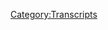 {{Transcript
    | title         = [[23: March 16-17, 2017]]
    | caption       = [https://knowledgefight.libsyn.com/knowledge-fight-march-16-17-2017 Listen to this episode on Libsyn]
    | episodeNumber = [[23: March 16-17, 2017|23]]
    | length        = 03:01:23
}}

{{MessageBox
    | header     = Warning: Bot Generated Content
    | text       = This transcript was automatically generated by transcription software and likely contains many mistakes and misattributions. Please check the audio for definitive quotes, attribution, and context.
    | image      = N3yvass4myg91.webp
    | imagewidth = 50px
    | id         = warning
}}

{{TranscriptBlock
    | name      = Alex Jones
    | timestamp = 00:00
    | text      = Andy in Kansas, you're on the air. Thanks for holding.
}}

{{TranscriptBlock
    | name      = Andy In Kansas
    | timestamp = 00:04
    | text      = Well, Alex, I'm a first time caller. I'm a huge fan. I love your work.
}}

{{TranscriptBlock
    | name      = Dan
    | timestamp = 00:07
    | text      = Hey, everybody, welcome back to knowledge fight. I'm Dan. I'm Jordan. We're a couple of dudes who like to sit around and drink wine, red wine, specifically red wine.
}}

{{TranscriptBlock
    | name      = Jordan
    | timestamp = 00:16
    | text      = Today we're drinking caricature
}}

{{TranscriptBlock
    | name      = Dan
    | timestamp = 00:18
    | text      = because Alex Jones is a caricature of a man who cares about anybody else.
}}

{{TranscriptBlock
    | name      = Jordan
    | timestamp = 00:22
    | text      = Yep, we are on the nose. That's what we like to call this podcast
}}

{{TranscriptBlock
    | name      = Dan
    | timestamp = 00:25
    | text      = Very much so. And today, we're going to be taking as we always do an adventure through Alex Jones and Infowars. I'm a guy who listens to a ton of Infowars and Alex Jones in particular.
}}

{{TranscriptBlock
    | name      = Jordan
    | timestamp = 00:37
    | text      = I don't listen to any of it. And that's why I personally, it's not my thing.
}}

{{TranscriptBlock
    | name      = Dan
    | timestamp = 00:42
    | text      = Let's see. That's why I've got to find all these clips for you, and then we can discuss them as we go. We are both a little bit unhealthy at the moment. Oh,
}}

{{TranscriptBlock
    | name      = Jordan
    | timestamp = 00:50
    | text      = we're dying. Back. I
}}

{{TranscriptBlock
    | name      = Dan
    | timestamp = 00:52
    | text      = said I haven't been sick in like a year. Yep. And they use that as an argument against a vaccine. There was and now I have a pretty bad sore throat.
}}

{{TranscriptBlock
    | name      = Jordan
    | timestamp = 01:01
    | text      = I have never had an allergy in my life. I have just had an allergic reaction and my eyes are swollen up to twice their size.
}}

{{TranscriptBlock
    | name      = Dan
    | timestamp = 01:08
    | text      = If there was ever proof of the globalists. This is it.
}}

{{TranscriptBlock
    | name      = Jordan
    | timestamp = 01:11
    | text      = I think we have polonium poisoning.
}}

{{TranscriptBlock
    | name      = Dan
    | timestamp = 01:13
    | text      = I think we might have been poisoned.
}}

{{TranscriptBlock
    | name      = Jordan
    | timestamp = 01:14
    | text      = Oh shit. Roger Stone is everywhere. So I'm not
}}

{{TranscriptBlock
    | name      = Dan
    | timestamp = 01:17
    | text      = sure if we covered this on our last show. But I believe since we recorded last Roger Stone is claiming that he was T boned in a hit and run. That's right. Second attempt on his life.
}}

{{TranscriptBlock
    | name      = Jordan
    | timestamp = 01:27
    | text      = Yeah. And there's ample amounts of evidence that wait, no, there isn't. Okay.
}}

{{TranscriptBlock
    | name      = Dan
    | timestamp = 01:31
    | text      = There. There are some sketchy details about this hidden run such as
}}

{{TranscriptBlock
    | name      = Jordan
    | timestamp = 01:37
    | text      = the other car. It's whether or not it exists. There isn't
}}

{{TranscriptBlock
    | name      = Dan
    | timestamp = 01:40
    | text      = one. Nope. There's also an issue of the police report being filed like an hour and a half after the accident was supposed to have taken place.
}}

{{TranscriptBlock
    | name      = Jordan
    | timestamp = 01:49
    | text      = I mean, that's not too unusual. Is it? I don't know. I don't know. I don't know. Yeah, who
}}

{{TranscriptBlock
    | name      = Dan
    | timestamp = 01:53
    | text      = cares? All I do know is that I don't believe Roger Stone with his polonium lie, right? I'm not sure I believe him on this one. Anyway, we all know
}}

{{TranscriptBlock
    | name      = Jordan
    | timestamp = 02:01
    | text      = was the car made of polonium
}}

{{TranscriptBlock
    | name      = Dan
    | timestamp = 02:05
    | text      = see now this is an interesting this is where we go that way we
}}

{{TranscriptBlock
    | name      = Jordan
    | timestamp = 02:08
    | text      = just kill two birds one stone everything's one Roger Stone. All right. All right, guys. I'm gonna get out of here. We had a we had a good run on this podcast. I think it's time for
}}

{{TranscriptBlock
    | name      = Dan
    | timestamp = 02:17
    | text      = me. And for that Pong. It's time for us to go to an out of context drop.
}}

{{TranscriptBlock
    | name      = Alex Jones
    | timestamp = 02:22
    | text      = But it's just it just shrunken women with shrunken souls in a shrunken world with shrunken heads I on the anti shrunken
}}

{{TranscriptBlock
    | name      = Unknown Speaker
    | timestamp = 02:35
    | text      = I have the anti-smoker
}}

{{TranscriptBlock
    | name      = Jordan
    | timestamp = 02:37
    | text      = didn't, didn't Led Zeppelin have a song?
}}

{{TranscriptBlock
    | name      = Dan
    | timestamp = 02:41
    | text      = Might as well. He's a woodland creature known as the anti shrunken. That was him. Just to give some context that he was complaining about Angelina Jolie. That surely because she cares about humanitarian stuff. Yeah. He was. He was in the middle of a long rant about how Hey, your daddy's doing some good work. Right? He's probably really ashamed to you. Oh, boy. Great. Jon Voight.
}}

{{TranscriptBlock
    | name      = Jordan
    | timestamp = 03:03
    | text      = I love love. I love Oh, we got to bring in your dad involved in it.
}}

{{TranscriptBlock
    | name      = Dan
    | timestamp = 03:07
    | text      = Well, we are both celebrities. So it's not like the most insulting or inappropriate thing in the world. But it's like Jon Voight is a bad dude.
}}

{{TranscriptBlock
    | name      = Jordan
    | timestamp = 03:16
    | text      = Especially in the movie Anaconda. Really bad dude, he is very bad. You might even be bad enough to take on the President might be you're obsessed
}}

{{TranscriptBlock
    | name      = Dan
    | timestamp = 03:25
    | text      = with it. So today, what we're gonna do, Jordan, first of all, I want to get to an announcement. We have a website. Now we have a website, we got a website going. It's at knowledge. fight.com. I know we've joked about this in the past. But it's real. Now. You can go there, I have a documented documented, you have documentary ated. I've documented a number of Alex Jones's past lives and the archive will build it'll grow. From there. We're starting a living biography of Alex Jones, you can find pieces of
}}

{{TranscriptBlock
    | name      = Jordan
    | timestamp = 03:55
    | text      = his life, which is gonna be the best thing that we've ever done, really. And they're just little snippets of Alex Jones telling his life story. Absolutely. None of which is true.
}}

{{TranscriptBlock
    | name      = Dan
    | timestamp = 04:05
    | text      = And none of it'll match up. No, be crazy. But also, you can leave comments on episodes, we can get discussions going with folks. I want to try and build in a discussion board at some point. But that's, I don't have the time for that right now. Yeah, but even for now, you can go in, you can leave comments on episodes. We can argue about stuff. I'd love it. But anyway, let's get to the episode. Today. We're mostly dealing with Friday, March 17. Okay, and some fucked up stuff that happens on that show, of course, but first, I wanted to play a few clips from the 16th. Okay, from March 16. That's Thursday, because he said, Alex said a couple of things that were really stupid. There was one kind of character for him, but it's worth it. Then there's a call in that it needs to be discussed. And then he says something that proves why we're doing the show. Okay, so that's why we're gonna start here with a little taste of the 60 says
}}

{{TranscriptBlock
    | name      = Jordan
    | timestamp = 04:57
    | text      = we don't have enough to do there. During the day is what he says right more or less too much time on our hands.
}}

{{TranscriptBlock
    | name      = Dan
    | timestamp = 05:03
    | text      = And in Jordan North horn.
}}

{{TranscriptBlock
    | name      = Jordan
    | timestamp = 05:06
    | text      = Was that was his Exactly.
}}

{{TranscriptBlock
    | name      = Dan
    | timestamp = 05:10
    | text      = So here's here's the first clip from the 16th.
}}

{{TranscriptBlock
    | name      = Alex Jones
    | timestamp = 05:12
    | text      = I got a few more clips for the President, I want to go to so many great epic speeches, you do the right thing getting back on the road, energizing the people's approval ratings going up, up, up, up up, even the fake polls?
}}

{{TranscriptBlock
    | name      = Jordan
    | timestamp = 05:22
    | text      = No, they're not going to address that for a second. Even their fake polls have been going down.
}}

{{TranscriptBlock
    | name      = Dan
    | timestamp = 05:26
    | text      = Yeah, I pulled up. I pulled up a collection of his current polls. This is we're recording this on Sunday. And the most current numbers show if you if you average, what is this like 12 of the most recent polls, his net approval is negative 6.6. The Gallup poll has his net approval at negative 21. Good 37% approval rating, 58 disapproval, the highest that we have in the last move since I mean, all of these polls are basically up from March till current like the beginning of March till current, the highest is a Rasmussen report from the 14th through the 16th. That's when the study was done. And the approval rating is 48. And the disapproval rating is 52.
}}

{{TranscriptBlock
    | name      = Jordan
    | timestamp = 06:11
    | text      = That's unconscionable
}}

{{TranscriptBlock
    | name      = Dan
    | timestamp = 06:13
    | text      = that is
}}

{{TranscriptBlock
    | name      = Jordan
    | timestamp = 06:14
    | text      = dia that 48% of this country. That's wild. That's just how how how how, what are you? Do you not have a history if you are a if you are a hermit living behind a giant rock that closes up your cave, and you only get out once a year once every four years to vote for the president? Yeah, your approval rating of him is going to be great. Sure. Maybe that's what they sample. But if you're alive, let's call it a human being with consciousness and awareness. All right. There's no way you can read any day of the news. And be like, I think he's doing a great job. You can if you don't believe the news, even if you support what he's doing, though, even if you support this whole Muslim ban and shit, like there's no way you can look at that and be like he's doing a good job implementing the Muslim ban
}}

{{TranscriptBlock
    | name      = Dan
    | timestamp = 07:04
    | text      = this bad thing he wants to do. He's doing a bad job. A bad job of doing
}}

{{TranscriptBlock
    | name      = Jordan
    | timestamp = 07:08
    | text      = it. We're gonna agree with what he wants to do. You have to admit he's doing terrible at it. Yeah,
}}

{{TranscriptBlock
    | name      = Dan
    | timestamp = 07:13
    | text      = I totally agree. And just to make Alex's point even worse, the only poll from the month of March that has him with net favourability. Is is a USA Today poll which come on, they're perfect. Yeah, they they're the paper that has little cartoony graphs on every front page. Yeah, they have a plus three favorite abilities. But still, it's only 47% approval.
}}

{{TranscriptBlock
    | name      = Jordan
    | timestamp = 07:33
    | text      = God. So again, so many people, so many people. It's crazy. Can you he's only been president for two months. Doesn't this feel like he's been President for our entire lives? It does, because everything changed every single day is like, how long is this guy going to be the fucking
}}

{{TranscriptBlock
    | name      = Dan
    | timestamp = 07:52
    | text      = President probably won't be too much longer now.
}}

{{TranscriptBlock
    | name      = Jordan
    | timestamp = 07:54
    | text      = But anyway, point anyway. And we won't be people for too much longer. And
}}

{{TranscriptBlock
    | name      = Dan
    | timestamp = 07:59
    | text      = those numbers are going up, up up, up up,
}}

{{TranscriptBlock
    | name      = Jordan
    | timestamp = 08:01
    | text      = uncontrollable.
}}

{{TranscriptBlock
    | name      = Alex Jones
    | timestamp = 08:03
    | text      = Where they sample you know, 1520 points more Democrats. He's at 5556.
}}

{{TranscriptBlock
    | name      = Jordan
    | timestamp = 08:08
    | text      = That's perfect, said
}}

{{TranscriptBlock
    | name      = Alex Jones
    | timestamp = 08:10
    | text      = 6570. Was what they know he had such a landslide. It was devastating. The big.
}}

{{TranscriptBlock
    | name      = Dan
    | timestamp = 08:16
    | text      = There's no, there's no way not literally no possible way you can real numbers are 70%. Yeah. Unbelievably untrue. Just based on statistics, there's no way that's true.
}}

{{TranscriptBlock
    | name      = Jordan
    | timestamp = 08:29
    | text      = I don't think there's ever been a precedent with Saudi present ever. It's not once in American history. Yeah. Well, you know, in 2020, he's gonna win 97% of the vote. We all know this
}}

{{TranscriptBlock
    | name      = Dan
    | timestamp = 08:40
    | text      = mean, that could actually be a legitimate number if the gerrymandering goes on. That's a good point. Anyway,
}}

{{TranscriptBlock
    | name      = Alex Jones
    | timestamp = 08:45
    | text      = I told you the polls were fake told you they fixed the major polling companies. Let's see, our sources didn't want you to know that. And by the way, I didn't just have sources in Google, or sources and Facebook or sources in Bloomberg. You know, only a select group of billionaires get access to those systems, and I have people that have access to it. And so I was just given Gestalt numbers. You notice it came through exactly, as I said, because we're jacked in an objective. In fact, most of time, I'm like, I don't want to know this. I shouldn't even know that. Don't Don't tell me. No, no, no, no. It's weirder. And weirder. Let me deal with the real upper class. People that aren't dialed in the real info.
}}

{{TranscriptBlock
    | name      = Dan
    | timestamp = 09:26
    | text      = Fair enough.
}}

{{TranscriptBlock
    | name      = Jordan
    | timestamp = 09:27
    | text      = That's the real upper class.
}}

{{TranscriptBlock
    | name      = Dan
    | timestamp = 09:28
    | text      = The billionaires have secret numbers so
}}

{{TranscriptBlock
    | name      = Jordan
    | timestamp = 09:30
    | text      = well, I mean, they they probably do have secret numbers that we don't know about. I kind of agree with him. They're, the billionaires have secret everything that we don't know about. I like how he's just casually dropping like, yeah, you know, I know a lot of billionaires no
}}

{{TranscriptBlock
    | name      = Dan
    | timestamp = 09:44
    | text      = big deal. I know people who have access to the billionaires. That's more what he's saying.
}}

{{TranscriptBlock
    | name      = Jordan
    | timestamp = 09:47
    | text      = Not just Facebook, not just Google, although those sources apparently couldn't keep him on the ad roll. Sure. Not just those sources. He's got people close to billionaires. Yes,
}}

{{TranscriptBlock
    | name      = Dan
    | timestamp = 09:57
    | text      = interns at Google. Maybe that he knows that call him on his telephone he has in turns it billionaire. So here we go, we're gonna get to this next clip I'm going to cut one where he misrepresents what happened when the parties flipped in the 60s.
}}

{{TranscriptBlock
    | name      = Jordan
    | timestamp = 10:11
    | text      = How could you How could you How could you not miss her represent that if you're Alex Jones,
}}

{{TranscriptBlock
    | name      = Dan
    | timestamp = 10:16
    | text      = it's pointless to go over but here he gets a phone call from from a rapper. And is it riffraff? It's not riffraff? It could be riffraff though, right? Not anyone famous? No, of course. But Alex's response to this is amazing.
}}

{{TranscriptBlock
    | name      = Alex Jones
    | timestamp = 10:33
    | text      = Kay and Maryland and Dustin, Dave and DC go ahead and Okay.
}}

{{TranscriptBlock
    | name      = Caller 1 (23)
    | timestamp = 10:38
    | text      = Is Kate Blaze from Maryland? I just want to make a comment on the whole MTV and Snoop Dogg thing. I'm 33 Now, I probably wrote my first rap back when I was like 15. And I was inspired by snoop. Not because he was so awesome. Because he says some of the things that I ever heard in my life in his rap, and I was like, if he gets to all that stupid stuff, and he's awesome, this was all you know, glam around him.
}}

{{TranscriptBlock
    | name      = Alex Jones
    | timestamp = 11:07
    | text      = But you know, I talked to a lot of the top rappers you name it.
}}

{{TranscriptBlock
    | name      = Jordan
    | timestamp = 11:11
    | text      = I've talked to a lot of the top rappers you name it. You name it.
}}

{{TranscriptBlock
    | name      = Dan
    | timestamp = 11:15
    | text      = He says you name it when he's like, I can't come up with a lie. Q
}}

{{TranscriptBlock
    | name      = Jordan
    | timestamp = 11:19
    | text      = tip Has he talked to Q tip rubbing up. Well, I mean, we got to ask Has he talked to Kanye
}}

{{TranscriptBlock
    | name      = Dan
    | timestamp = 11:24
    | text      = literally the only rapper who I think would talk to Alex and get along with him is Vinny pazienza, aka icon, the verbal hologram. Okay, he's the rapper in Jedi mind tricks.
}}

{{TranscriptBlock
    | name      = Jordan
    | timestamp = 11:35
    | text      = Is he one of the top rappers? I feel like he's not. I don't think he's the top rapper.
}}

{{TranscriptBlock
    | name      = Dan
    | timestamp = 11:40
    | text      = He's, he's pretty talented. But he also is a little bit of a conspiracy theorist also bigot? He's, I mean, he raps about beating up gay people a lot. Which is,
}}

{{TranscriptBlock
    | name      = Jordan
    | timestamp = 11:50
    | text      = I wonder what he would talk about if he and Kanye would have an interesting conversation, right? They wouldn't have they wouldn't have a ships passing in the night, they would have an interesting conversation that they would be having the same conversation with each other. No. IV, like each of them would be waiting patiently to have their own conversation at the other person.
}}

{{TranscriptBlock
    | name      = Dan
    | timestamp = 12:09
    | text      = Yeah. And I mean, like, if you go through the history, Alex Jones is, by degrees, hated and loved Kanye, depending on what he had most recently said about Trump,
}}

{{TranscriptBlock
    | name      = Jordan
    | timestamp = 12:18
    | text      = which is like, which is what we all love about Kanye so much. Sure. He's, you know, say what you want about him. He's, he's a genius. And he's mercurial. And he's possibly 100%. Insane.
}}

{{TranscriptBlock
    | name      = Dan
    | timestamp = 12:28
    | text      = Yeah. So anyway, this, this call is great. Because I mean, we started off already, and we've still complaining about Snoop Dogg from the video. Yep. Which I'm not here to defend Snoop Dogg. I don't care. You're fighting a ghost here.
}}

{{TranscriptBlock
    | name      = Jordan
    | timestamp = 12:40
    | text      = If actually, do you think he would fight a ghost? Let's say, let's say
}}

{{TranscriptBlock
    | name      = Dan
    | timestamp = 12:48
    | text      = there's a ghost on Saturday, let's
}}

{{TranscriptBlock
    | name      = Jordan
    | timestamp = 12:49
    | text      = say if somebody somebody played a Tupac lyric. And suddenly Alex is like, I think that one's about me. Okay, how many days on the show? Is he gonna go off on Tupac?
}}

{{TranscriptBlock
    | name      = Dan
    | timestamp = 13:02
    | text      = Probably six, six days. At least he has. That's about his attention.
}}

{{TranscriptBlock
    | name      = Jordan
    | timestamp = 13:07
    | text      = Now, on the website. We're gonna have to pour through every Tupac lyric and see if we can't vaguely apply something to Alex Jones.
}}

{{TranscriptBlock
    | name      = Dan
    | timestamp = 13:15
    | text      = Oh, man. What was that song? That song for Mama? That was probably about
}}

{{TranscriptBlock
    | name      = Jordan
    | timestamp = 13:18
    | text      = oh, the one that's called. I hate Alex Jones from Infowars. Yeah,
}}

{{TranscriptBlock
    | name      = Dan
    | timestamp = 13:22
    | text      = that was on the Machiavelli is a great one. That track
}}

{{TranscriptBlock
    | name      = Alex Jones
    | timestamp = 13:27
    | text      = was famous founders have it on purpose. There's great empowering rap and hip hop. They don't let it get on the charts.
}}

{{TranscriptBlock
    | name      = Caller 1 (23)
    | timestamp = 13:35
    | text      = I got a new jam I just made called trump card. And I'm hoping I get the video for it. Meet up this week or this weekend. I'm just a normal guy with a eight hour day job trying to now hear from my family but I work all the way up. What's my son was like five months old. I started looking into vaccines and all that it just will create a rabbit hole. And then I
}}

{{TranscriptBlock
    | name      = Alex Jones
    | timestamp = 14:02
    | text      = just kept on going. Let me say this your phone's a little distorted back off. I'm gonna give you some time here. Okay,
}}

{{TranscriptBlock
    | name      = Dan
    | timestamp = 14:07
    | text      = now, I want to say a couple of things.
}}

{{TranscriptBlock
    | name      = Jordan
    | timestamp = 14:09
    | text      = We've already dropped. We've already dropped that we got a new new track coming out hopefully. Gonna be up trump card.
}}

{{TranscriptBlock
    | name      = Dan
    | timestamp = 14:15
    | text      = That's not going anywhere. Nope, no. Now, Alex is about to announce something he wants to do. Which would be crazy. Oh, please, please
}}

{{TranscriptBlock
    | name      = Jordan
    | timestamp = 14:25
    | text      = tell me
}}

{{TranscriptBlock
    | name      = Alex Jones
    | timestamp = 14:26
    | text      = in just a moment. Back up the phones. I want to say this. I was talking to Millie Weaver. I've talked to Leah magnet about this for years we've never had the crew staff. Plus, when you start playing people's music, they're great. They sign a deal. All of a sudden this happens almost every time they're the label comes after us even though we helped launch people we're not asking for anything that they think like we must be involved because we're allowed to launch something. I have the audience drudge has an even bigger audience to help launch patriotic country music, hip hop, rap, rock, everything. It's so good people submitted to us, but I just have the staff and people to get them to sign forms. I mean, here's an example I've had Willie Nelson say you can play the song I wanted
}}

{{TranscriptBlock
    | name      = Jordan
    | timestamp = 15:05
    | text      = Infowars label
}}

{{TranscriptBlock
    | name      = Alex Jones
    | timestamp = 15:06
    | text      = come on Jennings dropped that song. I play it six months later my YouTube gets shut down because the record company hits me I gotta go find a contract have a lawyer column record company tells me No way. But listen, I want to have a whole hour long show every day bringing back good music
}}

{{TranscriptBlock
    | name      = Jordan
    | timestamp = 15:23
    | text      = No,
}}

{{TranscriptBlock
    | name      = Alex Jones
    | timestamp = 15:24
    | text      = we're not want any money on our side to literally launch this to win you are the secret weapon I've heard the best rap Hip Hop hardcore stuff out there. Real paradigm secret weapon is so good at but then we never have the time to deal with it. Contact them get it on. So I believe me. I need a few crew members. I need the funding to set it up because I want to end up having a one or two hour show every day with talk radio. That's like 80% music, where we play everything and I think it's gonna be a mega hit. I just have to get the legal in place. Because believe me, believe me we I mean Willie Nelson is playing play this new song just for you. I don't believe that.
}}

{{TranscriptBlock
    | name      = Jordan
    | timestamp = 16:03
    | text      = I don't believe that either. But also, please make play this new song just for you. Willie Nelson. Vague to Alex Jones to play Willie Nelson's new track.
}}

{{TranscriptBlock
    | name      = Dan
    | timestamp = 16:14
    | text      = Please do this show though. Alex. Yeah, no. That would be amazing. But also there's no
}}

{{TranscriptBlock
    | name      = Jordan
    | timestamp = 16:18
    | text      = chance in hell he gets anywhere near the legal rights to play any music on Infowars. How
}}

{{TranscriptBlock
    | name      = Dan
    | timestamp = 16:23
    | text      = what legal rights do you need to play this guy's music? Who's just some weirdo?
}}

{{TranscriptBlock
    | name      = Jordan
    | timestamp = 16:28
    | text      = Okay. No, he's talking about playing like mainstream old country songs. Basic Amarillo by morning. Yeah, basically plays them as bumper music. Yeah. And now he wants two more hours. He's playing all the songs he can play. Look, it's not gonna make out five songs that people have grudgingly allowed him to play.
}}

{{TranscriptBlock
    | name      = Dan
    | timestamp = 16:47
    | text      = It's not gonna make us money. Except for all the Super Male Vitality ads we're gonna do. It's not gonna make us.
}}

{{TranscriptBlock
    | name      = Jordan
    | timestamp = 16:52
    | text      = This isn't about money. We're gonna need the funding to do it though. We got to fund the operation. We got to fund the right he's he needs a few more people on staff. Sure. Leanne wackadoo. doesn't have time to do this away. She's busy doing something.
}}

{{TranscriptBlock
    | name      = Dan
    | timestamp = 17:05
    | text      = He's doing tanning. I don't know. Oh, that's me.
}}

{{TranscriptBlock
    | name      = Alex Jones
    | timestamp = 17:08
    | text      = I know record company has been a year later. Others just happens all the time. And so that's what happens. But believe me, sir, absolutely. Is what we wanted. So So tell us about your new record where people can find it online because I want to find the really good stuff like Joy Vela. Take her from you know, number 40,000 on the charge to number one.
}}

{{TranscriptBlock
    | name      = Dan
    | timestamp = 17:27
    | text      = Alex is claiming that he did that. He didn't he what he did what he's claiming that he has some responsibility for Joey Joey villas success or her? Her record sales and she didn't. He didn't. She came out at the Grammys and that make America great dress. Okay, I'm a big mean and it became a big thing. And she sold a ton of records. Okay, after the fact Alex had her as a guest on the show right now. He's trying to rewrite history that we featured her and tons of record sales came because of it. We can launch careers. Now. Meanwhile, it's a couple of weeks later, I haven't heard pice about joy Vela. Yeah. Well, why would you accept from Alex Jones?
}}

{{TranscriptBlock
    | name      = Jordan
    | timestamp = 18:06
    | text      = Why was she on the Grammys? Who is this?
}}

{{TranscriptBlock
    | name      = Dan
    | timestamp = 18:09
    | text      = I don't know if this was a Latin star? I don't know. Okay. Probably in the genre of music that we don't listen too much.
}}

{{TranscriptBlock
    | name      = Jordan
    | timestamp = 18:14
    | text      = Yeah. White supremacy genre.
}}

{{TranscriptBlock
    | name      = Dan
    | timestamp = 18:17
    | text      = How dare you?
}}

{{TranscriptBlock
    | name      = Alex Jones
    | timestamp = 18:19
    | text      = I didn't get a dime for that. And the point is, this is a war. I'm looking for the leaders. I'm looking for people that have courage. I don't care what color you are. We're in this together and this is it. And we're going to sink or we're going to swim together. We're going to the stars together. Or we're going to blow ourselves up together. Doesn't mean we don't have problems if people hadn't done stuff to each other. Whatever. It doesn't matter we're living today.
}}

{{TranscriptBlock
    | name      = Jordan
    | timestamp = 18:39
    | text      = Wait, where was that going?
}}

{{TranscriptBlock
    | name      = Dan
    | timestamp = 18:41
    | text      = He said, It doesn't matter what color we are. Sink or swim together.
}}

{{TranscriptBlock
    | name      = Jordan
    | timestamp = 18:45
    | text      = Doesn't matter if we've had problems. We don't need to talk about those at this
}}

{{TranscriptBlock
    | name      = Dan
    | timestamp = 18:49
    | text      = point. Alex Jones very much thinks the sky is black.
}}

{{TranscriptBlock
    | name      = Jordan
    | timestamp = 18:54
    | text      = Oh, shit. I looked him up. K blazes and black. No. So Alex Jones assumes that every rapper is black. Yeah. That's why
}}

{{TranscriptBlock
    | name      = Dan
    | timestamp = 19:03
    | text      = he's giving a message of racial unity to this rapper who called him anyway, hold on.
}}

{{TranscriptBlock
    | name      = Jordan
    | timestamp = 19:07
    | text      = Yeah, but he gives most of his message of racial unity to everyone but people who aren't white.
}}

{{TranscriptBlock
    | name      = Dan
    | timestamp = 19:14
    | text      = Yeah. So let's finish up this clip and then I'll explain my research.
}}

{{TranscriptBlock
    | name      = Alex Jones
    | timestamp = 19:18
    | text      = And then the enemies of freedom worldwide or against Trump because he's real. Make no mistake about that.
}}

{{TranscriptBlock
    | name      = Jordan
    | timestamp = 19:23
    | text      = He's this public service,
}}

{{TranscriptBlock
    | name      = Caller 1 (23)
    | timestamp = 19:28
    | text      = marching, fighting whatever, you know, we in it together, we got to rebuild this culture that been crushed by all this garbage out here on TV and the media and it's not split with the album that I just just released as my first one. Even though I've been rapping since I was 15. But I just carved out a linoleum stamp and manually stamp each little envelope and put my album in there, matched it up and was handing it out just handing them out handing them out. Not charging nothing just trying to get them.
}}

{{TranscriptBlock
    | name      = Alex Jones
    | timestamp = 19:55
    | text      = Awesome. What about digitally putting it out and putting on YouTube? What's the name of it out of folks? Find out
}}

{{TranscriptBlock
    | name      = Caller 1 (23)
    | timestamp = 20:00
    | text      = My YouTube name is Daffy Duck.
}}

{{TranscriptBlock
    | name      = Dan
    | timestamp = 20:03
    | text      = Let me say that
}}

{{TranscriptBlock
    | name      = Jordan
    | timestamp = 20:07
    | text      = that's a blaze otherwise known as Daffy Duck on YouTube
}}

{{TranscriptBlock
    | name      = Dan
    | timestamp = 20:11
    | text      = that's not a good YouTube name. It's very well searched.
}}

{{TranscriptBlock
    | name      = Jordan
    | timestamp = 20:15
    | text      = It's a bad YouTube
}}

{{TranscriptBlock
    | name      = Dan
    | timestamp = 20:17
    | text      = there's a lot of Daffy Duck's
}}

{{TranscriptBlock
    | name      = Jordan
    | timestamp = 20:18
    | text      = there's quite I don't know if you know this or not but he wasn't the first guy to think of that name certainly wasn't there was maybe a more popular Daffy Duck way back in the day
}}

{{TranscriptBlock
    | name      = Dan
    | timestamp = 20:27
    | text      = I managed to find him though and he is a white guy with a big bushy beard without chops without the sideburns. Okay, he looks really ridiculous right? And on his YouTube channel, he has two videos of himself rapping in what appears to be like a service truck that he drives for a living. And they're about 3045 seconds and they each have 16 hits Okay, so I waited two days after this episode came out to see if more
}}

{{TranscriptBlock
    | name      = Jordan
    | timestamp = 20:52
    | text      = people nothing nothing so the idea so Alex Jones did not launch this guy's career did not
}}

{{TranscriptBlock
    | name      = Dan
    | timestamp = 20:59
    | text      = oh did not there are a couple of videos he has that have like 100 hits or something like that. And far be it for me to judge this end. Good. Did you look it's hard to tell from like a 32nd clip right? He wasn't offensively bad but it wasn't interesting. Okay, so I don't know.
}}

{{TranscriptBlock
    | name      = Jordan
    | timestamp = 21:16
    | text      = You know, it's it's disappointing anytime you can't add cableways to the list of the greatest rappers of all time is gonna be
}}

{{TranscriptBlock
    | name      = Dan
    | timestamp = 21:22
    | text      = on that music show that Alex launches though that's true. I fucking want that show to happen.
}}

{{TranscriptBlock
    | name      = Jordan
    | timestamp = 21:27
    | text      = He will not be on even if that show does happen. Believe me K Blaze is not getting a return phone call.
}}

{{TranscriptBlock
    | name      = Dan
    | timestamp = 21:32
    | text      = Let me tell you this.
}}

{{TranscriptBlock
    | name      = Jordan
    | timestamp = 21:32
    | text      = What are you going to tell me?
}}

{{TranscriptBlock
    | name      = Dan
    | timestamp = 21:33
    | text      = Hey, Blaze is a patriot K Blaze is a patriot. We learned that someone else's a patriot on this episode on Thursday the 16th and I want you to I want you to know that this endorsement is going to ring out in the ears of the millennials. Okay, around the clock.
}}

{{TranscriptBlock
    | name      = Jordan
    | timestamp = 21:46
    | text      = Okay, we're gonna find out somebody else is a patriot.
}}

{{TranscriptBlock
    | name      = Dan
    | timestamp = 21:49
    | text      = A secret patriot.
}}

{{TranscriptBlock
    | name      = Jordan
    | timestamp = 21:51
    | text      = A secret pick doo, doo will we know the name? Oh, yes. Okay. Can I pre guess? Can I freak out?
}}

{{TranscriptBlock
    | name      = Dan
    | timestamp = 21:58
    | text      = I don't know. That might ruin it. Okay, you would never guess. But this is somebody who is universally respected. is at the top of his game. Oh, god. salutely not someone who everyone hates.
}}

{{TranscriptBlock
    | name      = Jordan
    | timestamp = 22:14
    | text      = Okay, um,
}}

{{TranscriptBlock
    | name      = Dan
    | timestamp = 22:16
    | text      = let's just get to it. All right.
}}

{{TranscriptBlock
    | name      = Alex Jones
    | timestamp = 22:17
    | text      = I mean, you look at it. Nobody wants what YouTube's force feeding. Well, that's why they kicked Jay Leno off of the NBC tonight show he was number one for almost 20 years. They replaced him with Jimmy Fallon and that's because they did not know behind the scenes that the guy's actually a libertarian patriot. He's a great guy. He is a great guy. He really could because he went after everyone pretty pretty equally. Openly is Americana guy. And he did the exact same liking be able to know jam leave it at that. Jay is a patriot. I've been told since he killed me 18 years ago on air.
}}

{{TranscriptBlock
    | name      = Jordan
    | timestamp = 22:54
    | text      = Garage. 10 million cars around again, is listening to God damn him for
}}

{{TranscriptBlock
    | name      = Dan
    | timestamp = 23:01
    | text      = what you want to like really reach the kids and you want to be at the tip of the spear you
}}

{{TranscriptBlock
    | name      = Jordan
    | timestamp = 23:08
    | text      = dropped Jay Leno's name every now and then you want
}}

{{TranscriptBlock
    | name      = Dan
    | timestamp = 23:10
    | text      = to let them know that this guy who's seriously fucked over an icon of our comedy generation. Yep. Is a patriot. One of
}}

{{TranscriptBlock
    | name      = Jordan
    | timestamp = 23:19
    | text      = the big influences on just about everybody who Jay Leno basically tried to destroy as much as possible.
}}

{{TranscriptBlock
    | name      = Dan
    | timestamp = 23:27
    | text      = Absolutely. Great. This last clip is about Mark Dice. Jay Leno
}}

{{TranscriptBlock
    | name      = Jordan
    | timestamp = 23:32
    | text      = is a secret Patriot Patriot did not see that covered. I could never have ever guessed that I would never have guessed that. I was going I was gonna stick with the music star. I was thinking like, because I could I could see Justin Bieber being a
}}

{{TranscriptBlock
    | name      = Dan
    | timestamp = 23:47
    | text      = totally be one of those tattoos that he asked me and something.
}}

{{TranscriptBlock
    | name      = Jordan
    | timestamp = 23:49
    | text      = Yeah, it's a white power tattoo. He's got he's probably got possible. Yeah.
}}

{{TranscriptBlock
    | name      = Dan
    | timestamp = 23:53
    | text      = So Mark Dice is a guest on this episode, they have a conversation about nothing, and de clay. But before this, Alex has a conversation where he's trying to amp him up and really give him a pep talk. And this I believe, Whenever anyone asks, Why do you want to do this show? Why is knowledge fight something that's important? And why am I going crazy trying to do it?
}}

{{TranscriptBlock
    | name      = Jordan
    | timestamp = 24:15
    | text      = And who is asking you these questions? My therapists. Number one to the imaginary voices in your head.
}}

{{TranscriptBlock
    | name      = Dan
    | timestamp = 24:24
    | text      = Yeah, those those guys, couple people at work. But this clip really spells out why I think it's important that we do this and push back a little bit on the bullshit, okay.
}}

{{TranscriptBlock
    | name      = Alex Jones
    | timestamp = 24:35
    | text      = I told Paul five, six years ago, you're going to do weekly videos, you're going to come on you're going to tweet or I'm going to cut your pay in half. I pay Paul well, he deserves it. He said okay, Alex, and I sent him the map and he's better than I am on air. Let's just submit it. At least to many audiences. marks as good as I am or better in many ways. Okay, so I said Mark, stop trying to have national TV shows you've already had them. I don't do anything. I've done them too. Be yourself you will dominate
}}

{{TranscriptBlock
    | name      = Dan
    | timestamp = 25:03
    | text      = Alex has not done national TV
}}

{{TranscriptBlock
    | name      = Jordan
    | timestamp = 25:04
    | text      = Mark Mark Mark Bobby listen you don't want the national TV you're too good for them
}}

{{TranscriptBlock
    | name      = Dan
    | timestamp = 25:12
    | text      = I'm not certain that Mark Dice is at national TV shows him I'm not sure on
}}

{{TranscriptBlock
    | name      = Jordan
    | timestamp = 25:16
    | text      = him kid I'm not sure AV stick with me
}}

{{TranscriptBlock
    | name      = Dan
    | timestamp = 25:19
    | text      = this fictitious history I don't think is real but then also I love now I'm sort of complementing and cooking out Paul Joseph Yeah,
}}

{{TranscriptBlock
    | name      = Jordan
    | timestamp = 25:26
    | text      = I was look Paul Paul is better than I am. I told him you don't fucking do anything I don't tell you to do otherwise I'm gonna cut your goddamn paying half
}}

{{TranscriptBlock
    | name      = Dan
    | timestamp = 25:36
    | text      = Paul I sent all I sent him the flag. He always does his videos in front of the giant Yeah, yeah anyway, here's where it gets worrisome.
}}

{{TranscriptBlock
    | name      = Jordan
    | timestamp = 25:44
    | text      = Wait He all Paul Joseph Watson does all of his videos in front of a giant American flag
}}

{{TranscriptBlock
    | name      = Dan
    | timestamp = 25:49
    | text      = not American flag it's a world flag or not flag I'm sorry map it that's a big world map and he's in front of it and he's just talking looking like he's gonna cry like you have an allergic reaction going on with your eyes looks like him all the time. He looks worse okay. But anyway, here's where it gets we're really sums up my my feeling on what the future holds if we're not careful. Okay,
}}

{{TranscriptBlock
    | name      = Alex Jones
    | timestamp = 26:11
    | text      = I'm not bragging here now I'm telling Mark moved to Texas. Touch up good. You can run your own awesome program you can share in the victory we need him because I don't have the money your critics set up in San Diego. I need the best minds and Mark Dice is one of them and I just started to say it on air there's total transparency here Mark I can't get mark out here though. I'll find out what you're going to lose mark if you come out of you're coming out in the next few weeks. Keep in mind that
}}

{{TranscriptBlock
    | name      = Jordan
    | timestamp = 26:36
    | text      = wait what is what is happening? Is he having a like staffing discussion with himself on air right now it's
}}

{{TranscriptBlock
    | name      = Dan
    | timestamp = 26:44
    | text      = not heavily with himself because Mark Dice is silently on Skype.
}}

{{TranscriptBlock
    | name      = Jordan
    | timestamp = 26:51
    | text      = So he's, he's having it so Mark is watching as this is as Alex basically describes his his human resources report on
}}

{{TranscriptBlock
    | name      = Dan
    | timestamp = 27:00
    | text      = employee review on the part that's troubling.
}}

{{TranscriptBlock
    | name      = Jordan
    | timestamp = 27:05
    | text      = That's, that's just hilarious.
}}

{{TranscriptBlock
    | name      = Alex Jones
    | timestamp = 27:08
    | text      = Paul's coming here in a few weeks for two weeks. You must come to the mothership. I want you here not to like be undermined even command. You're smart. You don't say something get sued for he's the kind of guy and he was like an editor.
}}

{{TranscriptBlock
    | name      = Jordan
    | timestamp = 27:19
    | text      = Wait, what's that
}}

{{TranscriptBlock
    | name      = Dan
    | timestamp = 27:20
    | text      = slipped? Even get sued for? Why would you need to be careful about getting sued if you weren't lying all the time? You know what I need? I need someone who has a real grasp of slander really knows the fine lines of libel.
}}

{{TranscriptBlock
    | name      = Jordan
    | timestamp = 27:34
    | text      = I like somebody who knows exactly where the line is, and then where you can cross it without the government finally catching you I hope people aren't wait. I just said this on air didn't mark mark, get here now. Mark,
}}

{{TranscriptBlock
    | name      = Dan
    | timestamp = 27:48
    | text      = I need a libel Sherpa. Basically. Like he shouldn't be saying stuff like that. He climbed the mountain of lies, it makes it so transparent that like his business is just like barely not getting sued. Yeah, barely not getting. And if he was telling the truth, and he had, like any documentation of the things he said he wouldn't have to worry about getting sued. If it's the truth, and he can prove it. That's not libel or slander. Well, I
}}

{{TranscriptBlock
    | name      = Jordan
    | timestamp = 28:15
    | text      = mean, you know, after the whole Gawker thing, who knows whether or not you can, you know,
}}

{{TranscriptBlock
    | name      = Dan
    | timestamp = 28:21
    | text      = okay if Alex Jones publishes someone sex tape, then we can talk about that
}}

{{TranscriptBlock
    | name      = Jordan
    | timestamp = 28:25
    | text      = got Alex Jones wants to publish somebody's sex tapes so bad or Oh, man, I feel like a Pelosi sex tape. Alex Jones kind of wants to publish his sex tape. I don't want to see that. You know, he's got one though. Right? Probably. You know, he's got one probably. You have Alex Jones a sex tape.
}}

{{TranscriptBlock
    | name      = Dan
    | timestamp = 28:42
    | text      = And it's a Peter Thiel. I don't I don't want any part of this. Sure you don't.
}}

{{TranscriptBlock
    | name      = Alex Jones
    | timestamp = 28:47
    | text      = I want to build a whole nother mothership. See, I want to make mothership factory not that I'm in charge of one mothership. They could blow that up. I want to have a big ones. mothership factory, see, but I need somebody that couldn't command a mothership. There's only drudge and Infowars and Breitbart the others aren't even Mother we need motherships we need commander attack information warfare aircraft carriers that are saying we need weapons platforms, we need leaders. He just want you to 20 info war mark. A big part of it, but now's the time. I know I'm ranting Go ahead.
}}

{{TranscriptBlock
    | name      = Dan
    | timestamp = 29:16
    | text      = So I mean, what he's saying there though, if we really break it down is that we need more
}}

{{TranscriptBlock
    | name      = Jordan
    | timestamp = 29:22
    | text      = he wants a media empire filled with liars we need
}}

{{TranscriptBlock
    | name      = Dan
    | timestamp = 29:25
    | text      = to have Yeah, we need more people who are really gifted propagandists. Yeah, we're really good at this Mark Dice. Please come we'll create another mothership. This is the future if we aren't careful.
}}

{{TranscriptBlock
    | name      = Jordan
    | timestamp = 29:36
    | text      = So So when he says another mothership, do you think he's trying to Well, I mean, and he's already talked about doing an extra hour show? Do you think he wants to turn himself into a 24 hour news or funny you should ask? Oh, no, I
}}

{{TranscriptBlock
    | name      = Dan
    | timestamp = 29:51
    | text      = have a clip of this but recently he has been talking about starting to go on air at 5am and going through to 8pm and just broadcasting live like on the internet. From 5am to 8pm There's like too much news is breaking we there's we can't cover all this. Meanwhile, you've got four hours a day and you don't cover anything. Yeah. So yeah, so he
}}

{{TranscriptBlock
    | name      = Jordan
    | timestamp = 30:09
    | text      = just wants He just wants a daily infomercial to try and sell more shit. Exactly.
}}

{{TranscriptBlock
    | name      = Dan
    | timestamp = 30:14
    | text      = He wants more time where you can possibly be drawing eyes to it and sell these pills.
}}

{{TranscriptBlock
    | name      = Jordan
    | timestamp = 30:20
    | text      = Yeah, that's not a bad idea. It's not I mean, he's your it's not it's not like it's I mean it. I don't know, what would your overhead cost? Why? Why am I thinking about his business strategy here? I don't know. Why am I suddenly like, oh, I mean, you would only raise your overhead costs by I would say probably 40% You could put out 80% more content. I think that's a very smart business decision. I
}}

{{TranscriptBlock
    | name      = Dan
    | timestamp = 30:42
    | text      = think he would raise his overhead a lot more than that, at least in terms of manpower. I don't know how the breakdown goes but please Alex start broadcasting at 5am Please. I would love
}}

{{TranscriptBlock
    | name      = Jordan
    | timestamp = 30:52
    | text      = we want to see we want to see your spiral into madness Excel accelerate beyond reasons.
}}

{{TranscriptBlock
    | name      = Dan
    | timestamp = 30:57
    | text      = But to be fair, when he if he did it at 5am you'd have like the first three hours hosted by Paul Joseph Watson course he's in London, of course. But be that as it may, it's time to get to our main either way.
}}

{{TranscriptBlock
    | name      = Jordan
    | timestamp = 31:09
    | text      = We know that at the end of the first week of him broadcasting from 5am to 8pm. He's wearing a wife beater on screen undoubted we know this is happening. His hair is in 30 different directions. The banner ads shouting racial slurs at cats. The banner
}}

{{TranscriptBlock
    | name      = Dan
    | timestamp = 31:24
    | text      = ad on Infowars this week has been Alex with his shirt off. super real. Yeah, so that's great. But it's time
}}

{{TranscriptBlock
    | name      = Jordan
    | timestamp = 31:32
    | text      = not only am I the founder. I'm also a member. Yeah. And
}}

{{TranscriptBlock
    | name      = Dan
    | timestamp = 31:37
    | text      = like the there's before and after pictures, his chest just looks hairier. That's really all the difference. I can tell. I could use more chest hair. I couldn't. You couldn't know. I literally could not. Anyway, what
}}

{{TranscriptBlock
    | name      = Jordan
    | timestamp = 31:48
    | text      = have you needed? You get stranded on a desert island. You need to
}}

{{TranscriptBlock
    | name      = Dan
    | timestamp = 31:52
    | text      = build a rope or my radiator goes
}}

{{TranscriptBlock
    | name      = Jordan
    | timestamp = 31:54
    | text      = out your radiator goes
}}

{{TranscriptBlock
    | name      = Unknown Speaker
    | timestamp = 31:56
    | text      = cold night in Chicago.
}}

{{TranscriptBlock
    | name      = Jordan
    | timestamp = 31:58
    | text      = Okay, so I was like, how do you fix a radiator with chest hair? Is this some sort of YouTube video that I haven't seen?
}}

{{TranscriptBlock
    | name      = Dan
    | timestamp = 32:05
    | text      = That could be good bait? That's on Daffy Duck's channel. So we've had our moves Bush, yes. Learning that Jay Leno is a patriot Jay Leno. We've had we had our appetizer, which was a lesson in why I think this sort of show is important. We have to counter propaganda, right, that is going to spread, it's going to only get worse for the foreseeable future. And now it's time to get on to our main course, which is the jubilant insanity that happens on Friday, March 17. Now I want to say clearly, a couple of these clips are long, we're going to have to play them, I couldn't cut them. There's no way to cut them. We're going to play them and we can pause it anytime. Okay, because like one of them is like 10 minutes long. That one's like eight, oh matches, long clips. But he goes on these tangents that I need to have in contact right there. It'd be unfair otherwise. Okay. So anyway, he wants to start off the show by talking about immigrants, and also make a little bit of a point about trans people.
}}

{{TranscriptBlock
    | name      = Alex Jones
    | timestamp = 33:05
    | text      = So here it is Judge considers ordering President Trump to double 50,000 refugees, a demand by the judge, the federal government, Airbus and an extra 50,000 immigrants, including many adherents of Islam, Sharia law, but she says they, along with her law into American neighborhood would be an unusual intervention and a government role is normally left to the elected president and congress. That's a nice way of saying it Breitbart.
}}

{{TranscriptBlock
    | name      = Jordan
    | timestamp = 33:28
    | text      = Yeah, thanks, Breitbart. You guys are always on the ball
}}

{{TranscriptBlock
    | name      = Dan
    | timestamp = 33:31
    | text      = there. Wait, I mean, you're very impartial, very, very ethical journalism.
}}

{{TranscriptBlock
    | name      = Jordan
    | timestamp = 33:35
    | text      = 100%. Positive? None of that made any goddamn sense. What was he talking about?
}}

{{TranscriptBlock
    | name      = Dan
    | timestamp = 33:41
    | text      = That a judge was going to order Trump to allow more refugees in
}}

{{TranscriptBlock
    | name      = Jordan
    | timestamp = 33:45
    | text      = a judge was going to order? So he didn't? Well,
}}

{{TranscriptBlock
    | name      = Dan
    | timestamp = 33:48
    | text      = maybe it is maybe it's like a potential future thing?
}}

{{TranscriptBlock
    | name      = Jordan
    | timestamp = 33:51
    | text      = Um, yeah. But isn't that isn't that like a we already have a commitment to accept such and such number of refugees? Do we already have money going into a program to Patriot such and such number of other
}}

{{TranscriptBlock
    | name      = Dan
    | timestamp = 34:05
    | text      = like un guidelines, right countries, depending on their economic ability and population, right?
}}

{{TranscriptBlock
    | name      = Jordan
    | timestamp = 34:12
    | text      = Faithfully executing all of his responsibilities in that regard. So we obviously don't need a judge to intervene in any way, because Trump has the people in mind whenever he is spending all of our money for his wife to hate him.
}}

{{TranscriptBlock
    | name      = Dan
    | timestamp = 34:30
    | text      = Meanwhile, Muhammad Ali's son was deported or was detained at an airport. Okay. Sweet. And because your con two?
}}

{{TranscriptBlock
    | name      = Jordan
    | timestamp = 34:38
    | text      = Oh, yeah, that's right. Yeah, that's awesome.
}}

{{TranscriptBlock
    | name      = Alex Jones
    | timestamp = 34:41
    | text      = Just goes on and on and on. And the judges are now issuing Executive Order shot. I didn't know they were the executive branch. But I guess that's it. Again, it's
}}

{{TranscriptBlock
    | name      = Dan
    | timestamp = 34:51
    | text      = a it's not called an executive order. When a judge does it. It's called a judgment. Yeah, it's a judicial decree a decision in a court case you Yeah, generally they have something in front of them on their docket, and they decide what the law says about it, which is also what the judicial branch is for
}}

{{TranscriptBlock
    | name      = Jordan
    | timestamp = 35:08
    | text      = i That's not an executive order. No, it's not. It's not now. Nope, there is zero possibility of derivate. No, it's not an executive order, even if you wanted to. And here's the craziest part. You can't even compare it to an executive order, because the executive can't overturn it. Right. Like the whole point of that is to stop other people from doing unconstitutional shit. Yeah, that's the whole government. Didn't none of these people go to a goddamn civics class once? Not one time? Nope. No checks and balances nonsense. Just, it isn't. How did they not know already? That it wasn't a dictatorship? Did they not know that?
}}

{{TranscriptBlock
    | name      = Dan
    | timestamp = 35:52
    | text      = I don't know. You know, what? Maybe we man I'm sorry.
}}

{{TranscriptBlock
    | name      = Jordan
    | timestamp = 35:55
    | text      = I'm sorry. I'm sorry. I'm sorry.
}}

{{TranscriptBlock
    | name      = Dan
    | timestamp = 35:57
    | text      = I understand why your work? Sorry. I don't know how to respond. I'm sorry. I just like oh, boy, oh, boy.
}}

{{TranscriptBlock
    | name      = Jordan
    | timestamp = 36:01
    | text      = But the more the more I talk about it, the more it does make sense, because they have consistently pushed the narrative of Obama's a dictator over overreaching. Obama is doing all of this stuff. So for them to then say that, you know, Trump is being caught on all of these things, because we don't have a dictatorship that would then force them to realize that Obama was not in fact, a dictator. Sure. And he was operating well, within the confines of the law. Yeah. Whereas as long as you think Obama is a dictator, who got to do whatever he wanted, you get to assume that Trump gets to do whatever he wanted.
}}

{{TranscriptBlock
    | name      = Dan
    | timestamp = 36:40
    | text      = Well, it's like, what do they call that like preparatory rhetoric? Yeah, it's this idea of it, like, Muslims pose a threat to America's way of life. When people make that argument. They aren't reflecting the reality currently, they're reflecting what they want to respond to later. Yeah, I can see that. Yeah, preparing people's mind. It's
}}

{{TranscriptBlock
    | name      = Jordan
    | timestamp = 37:00
    | text      = basically they pose a threat, meaning that there is no threat now. No, but maybe there will be right. So we might as well be prepared for that threat being posed.
}}

{{TranscriptBlock
    | name      = Dan
    | timestamp = 37:09
    | text      = It's a way of like framing the discussion. It's very, very manipulative. Yes. But anyway, it couldn't be an executive order anyway, because the executive order is named after the executive branch. Yeah, it will be a judicial order, which maybe it is, I don't know. It
}}

{{TranscriptBlock
    | name      = Jordan
    | timestamp = 37:22
    | text      = could just be the law, total
}}

{{TranscriptBlock
    | name      = Alex Jones
    | timestamp = 37:25
    | text      = lawless rebellions, the VA says, We're not hanging up pictures of the president or the VA head, cars from goes there with the proper size picture, hangs it up, they take it down, and just say, hey, we run this country, you understand? Sit down and shut
}}

{{TranscriptBlock
    | name      = Jordan
    | timestamp = 37:39
    | text      = up? See, that's again, that's not how that works. No, the whole point of this country is because that was how that worked. And it didn't go well. So now we're not doing how that works.
}}

{{TranscriptBlock
    | name      = Dan
    | timestamp = 37:50
    | text      = So that story in question with him not wanting to hang up a Trump picture at the VA? Yeah, what was that about? It had to do with it not being like, there's like weird bureaucracy and shit that has to go into decorating a VA or something along those lines
}}

{{TranscriptBlock
    | name      = Jordan
    | timestamp = 38:05
    | text      = there. Okay, well, now I'm on their side on this one. Fuck off bureaucracy on decoration I
}}

{{TranscriptBlock
    | name      = Dan
    | timestamp = 38:09
    | text      = kind of agreed to but the idea that it was like we hate Trump, you can't put up his picture. That's not what it was. It was like there's rigamarole of four forms. This isn't well, I mean, think about if you have a spot where a picture of a president supposed to go and you bring in the wrong size picture. Now your VA looks like shit. I'm not saying that. I
}}

{{TranscriptBlock
    | name      = Jordan
    | timestamp = 38:27
    | text      = still do not care.
}}

{{TranscriptBlock
    | name      = Dan
    | timestamp = 38:28
    | text      = I don't care either. But it's not what Alex is arguing like it? No, of course, it's
}}

{{TranscriptBlock
    | name      = Jordan
    | timestamp = 38:33
    | text      = not what he's arguing. Although if it was, that would be a cool VA, I would want to go to that VA.
}}

{{TranscriptBlock
    | name      = Dan
    | timestamp = 38:38
    | text      = We agree with him for the wrong reason.
}}

{{TranscriptBlock
    | name      = Jordan
    | timestamp = 38:40
    | text      = As as always, we want
}}

{{TranscriptBlock
    | name      = Alex Jones
    | timestamp = 38:42
    | text      = to give ICBM technology to the icons, we're giving it to them. They already had want to give atomic weapon production facilities in North Korea. We're doing it they already haven't want to open up Europe's borders bring in 5,000,080% military age men. They're allowed to write kill, murder whoever they want. We're doing it. Don't worry about your five year old, they're not really a boy or a girl. We're gonna teach your girl they're really a boy. And by the way, the Atrazine all the other chemicals, the water in every major study in mammals, amphibians, you name it shows it creates a sexualization. Your kid gets confused, wondering why they're a beta.
}}

{{TranscriptBlock
    | name      = Jordan
    | timestamp = 39:18
    | text      = Because God didn't the school
}}

{{TranscriptBlock
    | name      = Alex Jones
    | timestamp = 39:19
    | text      = gets involved sexually with your kids and tells them go to the special class, and they induct them into the new 100 genders. It was 50 genders just a year ago. And then they say you're against people that are a different gender. Are people identified as being a dog or a baby or a 50 year old man says they're a six year old kids, they want to play with your daughter. This is mental illness to bring down the society and they admit it and there's countless white papers, doesn't mean I hate somebody. That was you know, there's always been a feminine man and stuff like that in history. The statistics I have numbers here today.
}}

{{TranscriptBlock
    | name      = Jordan
    | timestamp = 39:53
    | text      = All about manhood. You got to have a beard dick to run the world. You gotta have I'll be direct to run the world what like that
}}

{{TranscriptBlock
    | name      = Dan
    | timestamp = 40:02
    | text      = that idea there that he's bouting is so crazy because he's like
}}

{{TranscriptBlock
    | name      = Jordan
    | timestamp = 40:09
    | text      = the here's the here's the I don't I don't
}}

{{TranscriptBlock
    | name      = Dan
    | timestamp = 40:12
    | text      = hate anybody for their sexuality.
}}

{{TranscriptBlock
    | name      = Jordan
    | timestamp = 40:14
    | text      = But if you're there's always been effeminate men those monsters
}}

{{TranscriptBlock
    | name      = Dan
    | timestamp = 40:17
    | text      = which kind of disproves yep that he knows what he's talking about. Yep. And then secondarily like you're a beta and you wonder why you're a beta and then the school tells you you should be a woman, like,
}}

{{TranscriptBlock
    | name      = Jordan
    | timestamp = 40:26
    | text      = so much of that washes over me and out where it's like, yeah, no, of course, of course they go to classes. Have you ever been to one of these classes? No, you haven't been to one of these classes. But in these classes, they tell you how to be a girl. Right? If you're a boy, right? If you're a boy, if you're a how to be a girl,
}}

{{TranscriptBlock
    | name      = Dan
    | timestamp = 40:43
    | text      = if you're a beta, not if you're an alpha.
}}

{{TranscriptBlock
    | name      = Jordan
    | timestamp = 40:46
    | text      = Also, if he's right, the number of genders is exploding too fast. Look, I don't want to be I don't want to be anti multiplying genders but 50 to 101 year, guys, by next year, there'll be 10 million see.
}}

{{TranscriptBlock
    | name      = Dan
    | timestamp = 41:04
    | text      = Now it's interesting that you say that this sort of relates to what he's about to say
}}

{{TranscriptBlock
    | name      = Jordan
    | timestamp = 41:10
    | text      = am I already preparatory rhetoric ng what he's about to say
}}

{{TranscriptBlock
    | name      = Dan
    | timestamp = 41:13
    | text      = Not really. But I'm just gonna say something about exponential growth of something. All right. And he just he read before I cut the clip, he said, I have the statistics.
}}

{{TranscriptBlock
    | name      = Jordan
    | timestamp = 41:22
    | text      = So he is he is talking about that. Like the if you dump chemicals into a thing, that gay frogs, he's still talking about gay frogs. So that means people are gay then.
}}

{{TranscriptBlock
    | name      = Dan
    | timestamp = 41:31
    | text      = Yep. Because of pesticides because pesticides.
}}

{{TranscriptBlock
    | name      = Jordan
    | timestamp = 41:35
    | text      = Yep. Gotcha. But we don't want water act or anything like that. The word just get, though. Just get more. No more. No, no, no gay frogs. No, no, no, no, no, no. I don't have an argument. But no, no, no, no, too many too many frogs.
}}

{{TranscriptBlock
    | name      = Dan
    | timestamp = 41:51
    | text      = We don't want to impede business. Even if it's creating gay frogs.
}}

{{TranscriptBlock
    | name      = Alex Jones
    | timestamp = 41:56
    | text      = And wanting to become doctors,
}}

{{TranscriptBlock
    | name      = Dan
    | timestamp = 42:00
    | text      = I gotta go back. And that's on me.
}}

{{TranscriptBlock
    | name      = Jordan
    | timestamp = 42:03
    | text      = I just want you to know for sure that you know, you've got a chance so long as you keep that flat. I'm gonna run
}}

{{TranscriptBlock
    | name      = Dan
    | timestamp = 42:09
    | text      = once. I'm 35.
}}

{{TranscriptBlock
    | name      = Alex Jones
    | timestamp = 42:12
    | text      = And stuff like that in history. The statistics I have numbers here today. The number of children wanting to become opposite sex doubling each year in Sweden say doctors, within only 15 years the majority would have switched sexes. And then you notice though they can't procreate mission completed. That's an exponential growth curve. Kids don't learn how to be successful, they learn how to die how to not have children. Meanwhile, they bring in absolute lawless groups that openly believe or Imams have told him or her to conquer.
}}

{{TranscriptBlock
    | name      = Jordan
    | timestamp = 42:46
    | text      = So it's so stupid Notorious BIG did have that album learned to die. Yeah, I remember that but really ready to die? Yeah, no, no, it was learned today.
}}

{{TranscriptBlock
    | name      = Dan
    | timestamp = 42:53
    | text      = Okay. Well, I mean, Lana Del Rey, born to die also very great. Along with pink I love Lana Del Rey, Sukkot Jordan. So here's what's stupid about this. Oh, so many things. He's called me thing. He's quoting a Breitbart article about the rise of transgender identity in Sweden, right. And there's no statistics in it. There is nothing said he was doubling. There was a quote from a doctor in Sweden, okay, who said without any statistics without anything to back it up. She just said that each year, the number doubles. There's nothing to back that up. Also anecdotal. Also, she said that in the last year, she's seen 197 individuals who are trans identified so
}}

{{TranscriptBlock
    | name      = Jordan
    | timestamp = 43:41
    | text      = out of Sweden's population of way more than 197 Certainly way
}}

{{TranscriptBlock
    | name      = Dan
    | timestamp = 43:45
    | text      = more than 400. So we're safe for next year.
}}

{{TranscriptBlock
    | name      = Jordan
    | timestamp = 43:47
    | text      = Yeah. We got one more year before Sweden falls off the map. There's literally no that's a percentage wise of so minuscule. Yeah, that's the fact that it's doubling is less, more people are trans so much as more people are fucking comfortable enough to be who they are.
}}

{{TranscriptBlock
    | name      = Dan
    | timestamp = 44:06
    | text      = Most of the time. It's people who are already identifying as hiding but
}}

{{TranscriptBlock
    | name      = Jordan
    | timestamp = 44:10
    | text      = fucking killing themselves. Right. Right. Trying to not be what they are.
}}

{{TranscriptBlock
    | name      = Dan
    | timestamp = 44:15
    | text      = And I believe if I, if I recall that statistic correctly, like it's on the rise in America as well, but it's like, yeah, point 1% of the population, or it's, it's very low, it might be
}}

{{TranscriptBlock
    | name      = Jordan
    | timestamp = 44:26
    | text      = just 1%. If it's 197, and Sweden, their population has to be at least at least like 40 million, probably rightly. So. That's a that's a percentage of a percentage of a percentage,
}}

{{TranscriptBlock
    | name      = Dan
    | timestamp = 44:38
    | text      = you know, to be a doctor in one town, so she doesn't see everybody. No, no. So I mean, but again, so wait, she's a doctor in one town and like Stockholm or something. Okay. So
}}

{{TranscriptBlock
    | name      = Jordan
    | timestamp = 44:49
    | text      = it's a big town. Not not like, like Bjork. The point is that's not the name of a town but it should be York isn't New York is not the name of a town honorary cap. I don't know why that was the first thing that came to My mind, Icelander Yeah, exactly.
}}

{{TranscriptBlock
    | name      = Dan
    | timestamp = 45:03
    | text      = But like, there's no statistics, it's just a quote that doesn't have anything to back it up from somebody. And he's using this as an argument. Also there I did in my research, I did find that there was an article about how the trans population in America has doubled, like in the last five years or so.
}}

{{TranscriptBlock
    | name      = Jordan
    | timestamp = 45:19
    | text      = So he could just be conflating those two nonsense. Well, it's possible, but
}}

{{TranscriptBlock
    | name      = Dan
    | timestamp = 45:23
    | text      = that number doubling is only based on a very unscientific and vague estimate of about 700,000 trans individuals right in 2005. Right. So that number that is hypothetically doubled is not there's no evidence that's true.
}}

{{TranscriptBlock
    | name      = Jordan
    | timestamp = 45:39
    | text      = And that's and that's already a bullshit thing, because it's still got that same that same ring of like, it's doubled since this previous length of time in in the same way that you know, in Saudi Arabia, they're like, Yeah, we don't have any gay people here. Right. So if there was one tomorrow, the population growth of gay people in Saudi Arabia were overrun.
}}

{{TranscriptBlock
    | name      = Dan
    | timestamp = 46:02
    | text      = Now let's take another lap around this bullshit Christmas tree. Just that occurs I don't know why that came. To Ring around the rosie
}}

{{TranscriptBlock
    | name      = Jordan
    | timestamp = 46:12
    | text      = I don't Yeah, that's not on Christmas though. That's a made a thing. Oh, boy.
}}

{{TranscriptBlock
    | name      = Dan
    | timestamp = 46:15
    | text      = But it's a tree. It's a tree. It's a pole.
}}

{{TranscriptBlock
    | name      = Jordan
    | timestamp = 46:17
    | text      = It's a pole shit. It's the it's a lot of maple. The fuck the pole is the metal version of a tree it
}}

{{TranscriptBlock
    | name      = Dan
    | timestamp = 46:24
    | text      = symbolizes a tree. Bada bing, bada boom Christmas tree. So the other thing that Alex is fucking stupid about and if he had any understanding of these communities that he talks about, he would know is that not all trans people are operative not all of them have surgeries to get sexual reassignment surgery right? Many of them are still able to have children. The idea that once you are want to become the other gender now you can't have kids is bullshit. That's absolute bullshit.
}}

{{TranscriptBlock
    | name      = Jordan
    | timestamp = 46:57
    | text      = It's always going to be bullshit, right? That's that's something that I don't even like I don't even want to get into into that area because because the legitimate used it I know. But again, that's still validates that idea of something about having a womb qualifies you as a woman. Yes. Like that's what it always gets back to is you're not wrong. Are you a baby factory? Is what Alex Jones thinks about not not Are you a woman? Are you a person? Are you a man with a big dick? Who can live and be all kinds of alpha? Or are you a baby factory and everybody who doesn't fit into those? A monster to him?
}}

{{TranscriptBlock
    | name      = Dan
    | timestamp = 47:38
    | text      = I am a human. I am a pro creator.
}}

{{TranscriptBlock
    | name      = Jordan
    | timestamp = 47:41
    | text      = Yeah, no, he's he's full of he's full of that whole like, serious binary idea of reality. That's such a fucking bummer.
}}

{{TranscriptBlock
    | name      = Dan
    | timestamp = 47:50
    | text      = You know what else he's full of shit, shit. This next clip that we're gonna go into is a string of lies. One of them is really fun to debug, and the others are slightly less fun, but okay, we'll make it through. Once my phone has the clip loaded.
}}

{{TranscriptBlock
    | name      = Alex Jones
    | timestamp = 48:10
    | text      = Look at this MC gobble is the cheapest and most nutritious food in human history.
}}

{{TranscriptBlock
    | name      = Dan
    | timestamp = 48:15
    | text      = So that's the introduction of the premise
}}

{{TranscriptBlock
    | name      = Jordan
    | timestamp = 48:18
    | text      = that is another great isolated drop right there. Look at this the MC double.
}}

{{TranscriptBlock
    | name      = Dan
    | timestamp = 48:25
    | text      = So I want God
}}

{{TranscriptBlock
    | name      = Jordan
    | timestamp = 48:26
    | text      = McDonald should have that on their fucking website. Tomorrow.
}}

{{TranscriptBlock
    | name      = Dan
    | timestamp = 48:30
    | text      = I would like to use this clip as something of a case study that we will come back to later in the episode, okay of Alex Jones, not knowing the stories that he's talking about. Right. So the introduction is that McDonald's McDouble is the most nutritious and cheapest food in human history.
}}

{{TranscriptBlock
    | name      = Jordan
    | timestamp = 48:48
    | text      = And so is the more meaning it's the cheapest food with the most nutrition in it in human history. Should
}}

{{TranscriptBlock
    | name      = Dan
    | timestamp = 48:56
    | text      = I read you the article? Of course you should. I don't want to read the article. But basically, it is a telegraph article. Okay about the co author of Freakonomics Stephen Dubner Stephen Dubner he live it he hosted a debate on his blog after a reader suggested that the McDouble packed a better nutritional punch for the penny than is often assumed the date the double cheeseburger provides 390 calories 23 grams of protein, half a daily serving 7% of daily fiber length 10 grams of fat
}}

{{TranscriptBlock
    | name      = Jordan
    | timestamp = 49:28
    | text      = you're reading off promo material now that's what that started like. Half of your daily serving right
}}

{{TranscriptBlock
    | name      = Dan
    | timestamp = 49:33
    | text      = 20% of your daily calcium all for between one and $2 Kyle Smith, a New York Post columnist through his sport behind the McDonald's nutritional value for the average person isn't a great option to take a trip to the farmers market to puzzle over esoteric lefty foodie codes.
}}

{{TranscriptBlock
    | name      = Jordan
    | timestamp = 49:48
    | text      = Just weird I hate those lefty foodie codes Facts are
}}

{{TranscriptBlock
    | name      = Dan
    | timestamp = 49:51
    | text      = facts Where else but McDonald's can poor people obtain so many calories per dollar.
}}

{{TranscriptBlock
    | name      = Jordan
    | timestamp = 49:57
    | text      = Now that's interesting. That is a really good question right there.
}}

{{TranscriptBlock
    | name      = Dan
    | timestamp = 50:00
    | text      = This article goes on to break down the difference between like caloric intake and price of junk foods, right? And then it's sort of they have it thrown in the face of the argument when Tom Phillips bought a campaigning organic farmer from North Carolina said that there are many more nutritious ways of feeding people cheaply. You can get a pound of organic brown rice and a pound of red lentils for about 1/3 One, one pound 30 Each, a serving of each of these things would be around 48 pence. So basically saying that you could have red lentils and rice.
}}

{{TranscriptBlock
    | name      = Jordan
    | timestamp = 50:34
    | text      = Yeah. But also fuck that guy. Right? So basically,
}}

{{TranscriptBlock
    | name      = Dan
    | timestamp = 50:39
    | text      = this article, like not
}}

{{TranscriptBlock
    | name      = Jordan
    | timestamp = 50:41
    | text      = to, not to jump on the whole, like anti organic food bandwagon. thing, but like, you know what nobody wants to hear. If you're if you're going for like, Hey, I just want a bag of chips. Somebody being like, you know, you could get half of you could get all the brown rice, you want to eat for half that cost and you're like, Yeah, well, I I didn't get that brown rice for a goddamn reason. No
}}

{{TranscriptBlock
    | name      = Dan
    | timestamp = 51:03
    | text      = one wants to hear that. And no one wants to eat that red lentil show. No. So anyway, the article starts with the premise. No one bought Barbra Streisand, right? Is that a reference? I don't get?
}}

{{TranscriptBlock
    | name      = Jordan
    | timestamp = 51:12
    | text      = I think it's a Didn't she have a musical that she directed called lentil?
}}

{{TranscriptBlock
    | name      = Dan
    | timestamp = 51:16
    | text      = Oh, that's
}}

{{TranscriptBlock
    | name      = Jordan
    | timestamp = 51:19
    | text      = very close. Now. Now I'm feeling quite anti semitic. I'm so sorry. Thank God we're doing and so I'm in welcome company.
}}

{{TranscriptBlock
    | name      = Dan
    | timestamp = 51:28
    | text      = So this article starts with the headline that the McDonald's McDouble is the most nutritious food, hypothetically, the lead that it has discusses what the premise of the article is, then it explores the theme. And by the end, it explains that there are comparable other things that you can eat that have about the same nutritional value for which is roughly the same cost, which is what articles do.
}}

{{TranscriptBlock
    | name      = Jordan
    | timestamp = 51:53
    | text      = Do you mean they point out information, generally, that you could use to make an informed decision.
}}

{{TranscriptBlock
    | name      = Dan
    | timestamp = 52:00
    | text      = And if you don't read the article, you don't get the information. If you just read the headline, you don't get any of that information. It's much like
}}

{{TranscriptBlock
    | name      = Jordan
    | timestamp = 52:07
    | text      = it's much like the McDouble in that you get a lot of empty calories. I was
}}

{{TranscriptBlock
    | name      = Dan
    | timestamp = 52:12
    | text      = gonna say it's like eating the skin of an orange. It's like you're not getting why you're supposed to be eating.
}}

{{TranscriptBlock
    | name      = Jordan
    | timestamp = 52:18
    | text      = It's like eating the skin of a five year old boy who is taught to think he's a girl.
}}

{{TranscriptBlock
    | name      = Dan
    | timestamp = 52:22
    | text      = So Alex has not read this article. But he's mad about it. And he talks about it for quite a while and spins it into some conspiracy theory.
}}

{{TranscriptBlock
    | name      = Jordan
    | timestamp = 52:30
    | text      = Another another theme of this podcast, Alex hasn't read a thing that he's very mad about.
}}

{{TranscriptBlock
    | name      = Alex Jones
    | timestamp = 52:36
    | text      = And Telegraph's reporting. That's the press release put out by McDonald's. That's right. It's the cheapest and most nutritious in human history. That's like Al Gore saying invented the internet.
}}

{{TranscriptBlock
    | name      = Jordan
    | timestamp = 52:50
    | text      = He did not
}}

{{TranscriptBlock
    | name      = Alex Jones
    | timestamp = 52:54
    | text      = say Whopper folks.
}}

{{TranscriptBlock
    | name      = Jordan
    | timestamp = 52:58
    | text      = Don't Don't
}}

{{TranscriptBlock
    | name      = Alex Jones
    | timestamp = 52:59
    | text      = Don't I know that their hamburger. I guess who their press secretary is? That's you're the head of communications is you wonder where he went? The longest running out a few in the Obama ministration. But the longest running press secretary in the Obama administration. Mr. Gibbs,
}}

{{TranscriptBlock
    | name      = Jordan
    | timestamp = 53:19
    | text      = Mr. Mister
}}

{{TranscriptBlock
    | name      = Alex Jones
    | timestamp = 53:20
    | text      = Oh, he's the one obviously sending the tweet out about little hands now. promises come back. But it was an action. Oh, yeah, sure.
}}

{{TranscriptBlock
    | name      = Jordan
    | timestamp = 53:27
    | text      = I don't think anybody said that. That was an accidental tweet.
}}

{{TranscriptBlock
    | name      = Dan
    | timestamp = 53:30
    | text      = No, someone Someone went rogue and McDonald's. Oh, that's right. Yeah. But then, like he's because he hasn't read this article. He's thinking this is a press release from McDonald's. When it's a discussion that was led by the co author of Freakonomics
}}

{{TranscriptBlock
    | name      = Jordan
    | timestamp = 53:44
    | text      = No, definitely wasn't from McDonald's.
}}

{{TranscriptBlock
    | name      = Dan
    | timestamp = 53:46
    | text      = But because this guy who used to work for Obama is now in PR at McDonald's. Holy shit. Let's let's bring Obama into this right let's bring this whole thing in. It's crazy. Now watch. He tees off on this for quite a while. And then eventually how because he's an idiot. And he just rambled but then he starts to read the article. And I think he realizes Oh, everything I've just said as well. Oh, God, so he bails? Is there
}}

{{TranscriptBlock
    | name      = Jordan
    | timestamp = 54:16
    | text      = a face? Did you see a face
}}

{{TranscriptBlock
    | name      = Dan
    | timestamp = 54:18
    | text      = there was like sort of confused look, but it wasn't. It wasn't.
}}

{{TranscriptBlock
    | name      = Jordan
    | timestamp = 54:22
    | text      = As the words coming out of his mouth. He's
}}

{{TranscriptBlock
    | name      = Dan
    | timestamp = 54:24
    | text      = like, Nah, there have been other times that it's been more obvious. He's like, What the fuck? Oh, no. This This one was just like based and it plays on audio. Anyway, enjoy this dumb bullshit.
}}

{{TranscriptBlock
    | name      = Alex Jones
    | timestamp = 54:39
    | text      = I don't believe in any kind of a known liar that says oh, we lie to the public about drones and about Obamacare and thank God they're so dumb and MSNBC laughs with him.
}}

{{TranscriptBlock
    | name      = Dan
    | timestamp = 54:49
    | text      = Man, it's so great.
}}

{{TranscriptBlock
    | name      = Jordan
    | timestamp = 54:53
    | text      = Mr. Gifts.
}}

{{TranscriptBlock
    | name      = Alex Jones
    | timestamp = 54:57
    | text      = That's okay. Don't criticize Because New York Assemblyman unveils bill to suppress non government approved free speech, Google to target criticism of Islam and new censorship purge in the United States.
}}

{{TranscriptBlock
    | name      = Dan
    | timestamp = 55:10
    | text      = These are true things these are just headlines from like zero hedge right like that so don't don't nonsense don't get bogged down and ate up. Tickets back to McDonald's in a minute.
}}

{{TranscriptBlock
    | name      = Alex Jones
    | timestamp = 55:22
    | text      = Any thing upsetting or offensive to Islam will be banned. She did bring in something incompatible the most radical forms of Orthodox Wahhabi ism where I'm upset a woman doesn't have a hood overhead for the first step is the mayor of Cologne, a big trendy lady. Ladies don't wear short skirts. And by the way, we can't have Oktoberfest on the streets. The Muslims get mad. Gotta go in in the Beer Hall.
}}

{{TranscriptBlock
    | name      = Dan
    | timestamp = 55:43
    | text      = With or without Muslims. We can't drink on the streets. In America, we can't have open containers.
}}

{{TranscriptBlock
    | name      = Jordan
    | timestamp = 55:49
    | text      = Yeah, but do you know when that law came into effect? Probably when the Muslims came a moment the first Muslim came over? Or maybe it was
}}

{{TranscriptBlock
    | name      = Dan
    | timestamp = 55:57
    | text      = because some drunk asshole threw like a bottle at a car? Nope. I don't know.
}}

{{TranscriptBlock
    | name      = Jordan
    | timestamp = 56:02
    | text      = Muslims.
}}

{{TranscriptBlock
    | name      = Alex Jones
    | timestamp = 56:03
    | text      = And you believe in the news. Do not drink beer on the street. The Muslims get mad. How about you get in my face and hit me I'm gonna I'm gonna fight back. But now the Germans have been thought roll over p on themselves literally. Just thanks for being right. crap on yourself. I'm not kidding. It's about total submission. They can make you submit to Muslims outsiders, you'll submit to anybody,
}}

{{TranscriptBlock
    | name      = Jordan
    | timestamp = 56:26
    | text      = outsiders code. They're not white people.
}}

{{TranscriptBlock
    | name      = Dan
    | timestamp = 56:30
    | text      = It's so easy. Just something like that. Yeah,
}}

{{TranscriptBlock
    | name      = Jordan
    | timestamp = 56:33
    | text      = it's coated white supremacists so bad. Yep.
}}

{{TranscriptBlock
    | name      = Alex Jones
    | timestamp = 56:37
    | text      = Guy 15 years ago would hear all this talk about they're gonna make us go under Sherea they bought off the CIA people as long as gonna take our money. Oh, ridiculous. Sure. There's,
}}

{{TranscriptBlock
    | name      = Dan
    | timestamp = 56:45
    | text      = I'm saying that now.
}}

{{TranscriptBlock
    | name      = Jordan
    | timestamp = 56:47
    | text      = How long until we get Sharia law? Never. Never do you think never because I've been I've been told to be afraid of it for nigh on my entire life now. Absolutely. Right around the corner. Sharia? Yeah, sure is right around the corner. It's more of a boogeyman than Obama. Yeah.
}}

{{TranscriptBlock
    | name      = Dan
    | timestamp = 57:03
    | text      = Or sort of
}}

{{TranscriptBlock
    | name      = Jordan
    | timestamp = 57:04
    | text      = Barack Hussein Sherea oviya his daughter Riley. Yeah, that's, that's all we need to know. That's all we needed
}}

{{TranscriptBlock
    | name      = Alex Jones
    | timestamp = 57:12
    | text      = is with Islam. It's out of control. We don't want to bomb those areas. And stir them up. We were actually bombing I was completely right to put the bad ones in charge. And open up turkey. Oh and turkeys in the new Shang. We're colonizing you holy war, we've activated our political groups. We've got millions of Turks per European, shitty pre European country, millions. And we're ready to burn everything down. Shut MIT.
}}

{{TranscriptBlock
    | name      = Jordan
    | timestamp = 57:37
    | text      = So not saying that he's so he's mad at Turkey?
}}

{{TranscriptBlock
    | name      = Dan
    | timestamp = 57:42
    | text      = Who Flin works for? Right? Yeah, he's mad at Erwan. But I mean, that's legitimate. We shouldn't be mad at her. jailing journalists. Professors a giant piece of shit. Yeah,
}}

{{TranscriptBlock
    | name      = Jordan
    | timestamp = 57:52
    | text      = but let's deal denying that Oh, still denying that whole genocide that he did.
}}

{{TranscriptBlock
    | name      = Dan
    | timestamp = 57:57
    | text      = And he faked a coup. Roger Stone to polonium poison. Yeah,
}}

{{TranscriptBlock
    | name      = Jordan
    | timestamp = 58:00
    | text      = that's probably pretty evil shit that he just did right there.
}}

{{TranscriptBlock
    | name      = Dan
    | timestamp = 58:04
    | text      = Probably but fucking cool.
}}

{{TranscriptBlock
    | name      = Jordan
    | timestamp = 58:06
    | text      = What a that's a solid if you can, if you can get away with that move. That's a solid move. They're not a classic dictator move. Classic dictator move.
}}

{{TranscriptBlock
    | name      = Dan
    | timestamp = 58:13
    | text      = But he's saying they have millions of people per European city. It's like, okay, you're gonna move your entire population. There
}}

{{TranscriptBlock
    | name      = Jordan
    | timestamp = 58:20
    | text      = are not that many Turkish people know, they're there. No, not that many.
}}

{{TranscriptBlock
    | name      = Dan
    | timestamp = 58:25
    | text      = And he's not saying that.
}}

{{TranscriptBlock
    | name      = Jordan
    | timestamp = 58:29
    | text      = Yeah, that's right. We got bogged down in the reality of math to to get into the fact that nobody has said any of that
}}

{{TranscriptBlock
    | name      = Dan
    | timestamp = 58:36
    | text      = bullshit. I promise this does get back to McDonald's.
}}

{{TranscriptBlock
    | name      = Jordan
    | timestamp = 58:39
    | text      = That's right. We're still talking about McDonald's. I forgot once we got into Turkey, that McDonald's is still involved. You're ready because North Korea we're talking about butterball at this point.
}}

{{TranscriptBlock
    | name      = Alex Jones
    | timestamp = 58:50
    | text      = And Europe is actually announcing capitulation to Islamic domination and terror. Yep.
}}

{{TranscriptBlock
    | name      = Jordan
    | timestamp = 58:55
    | text      = So on believable white pages.
}}

{{TranscriptBlock
    | name      = Alex Jones
    | timestamp = 58:59
    | text      = Yeah, there's Yahoo, AFP. But that's that's how he was strong enough. Turkey threatens us in Europe at his house revenues a month to dominate them. What they said is, this is now a holy war, we're activating our forces submit.
}}

{{TranscriptBlock
    | name      = Dan
    | timestamp = 59:12
    | text      = I wonder if that has anything to do with the people in power, saying holy war language. I wonder if that's I wonder if it has anything to do with Bannon? The the chief strategist to the president literally saying he foresees a holy war between Christianity and Islam. I can't think of any reason though. But again, Burdwan is not saying these things. But if he was, we're playing into it. And we should not be doing
}}

{{TranscriptBlock
    | name      = Jordan
    | timestamp = 59:35
    | text      = that. Now. We're playing into a lot of holy war rhetoric. Sure, by using that holy war rhetoric you and I ain't no, that's true. Anyway,
}}

{{TranscriptBlock
    | name      = Alex Jones
    | timestamp = 59:43
    | text      = the foreign minister said, but that's okay. Robert Gibbs tells us that the MC double this is the best comedy ever is the cheapest and most nutritious food in human history. If that ain't fake news. I don't know what is. Oh, but see, I've been judged by Google, and by a Harvard list are now circulating fake
}}

{{TranscriptBlock
    | name      = Dan
    | timestamp = 1:00:05
    | text      = Google, Harvard lists in the middle of him telling a fake story about Robert Gibb being behind this McDonald's story in The Telegraph. He's complaining that people think he's fake news. This is insane. I don't see a problem. This is through the looking glass ship.
}}

{{TranscriptBlock
    | name      = Jordan
    | timestamp = 1:00:24
    | text      = I don't see an issue. Okay. All makes sense to me.
}}

{{TranscriptBlock
    | name      = Alex Jones
    | timestamp = 1:00:28
    | text      = Everything you've heard me say for 39 minutes is currently happening. Most of its from their own mouths.
}}

{{TranscriptBlock
    | name      = Jordan
    | timestamp = 1:00:33
    | text      = Zero of what he said were the opposite apparently happened. They
}}

{{TranscriptBlock
    | name      = Alex Jones
    | timestamp = 1:00:37
    | text      = know it and that's why they're scared. was Obama Trump insider Gibbs behind McDonald's anti Trump tweet. He is the chief communications officer. Well, we know this. He's the one thing behind tell us that McDonald's is the cheapest and most nutritious food.
}}

{{TranscriptBlock
    | name      = Dan
    | timestamp = 1:00:52
    | text      = He's not it's the guy from France. And that's the guy from Freakonomics had a discussion on his website. Would you know if you'd read the article, which is crazy. This is insane.
}}

{{TranscriptBlock
    | name      = Jordan
    | timestamp = 1:01:02
    | text      = Is Mr. Gibb been anywhere near this? His fingerprints are nowhere near nowhere. Does Mr. Gibb know any of this is happening he's not even
}}

{{TranscriptBlock
    | name      = Dan
    | timestamp = 1:01:11
    | text      = reached for comment in the article. So anyway,
}}

{{TranscriptBlock
    | name      = Alex Jones
    | timestamp = 1:01:16
    | text      = in human history, I can't say that enough. Oh dear, the most nutritious and and and inexpensive foods it's both in history is the McDouble describing the McDonald's double cheeseburger as the cheapest, most nutritious and bountiful
}}

{{TranscriptBlock
    | name      = Jordan
    | timestamp = 1:01:37
    | text      = also, the best comedy ever is probably the original Ghostbusters, not this.
}}

{{TranscriptBlock
    | name      = Dan
    | timestamp = 1:01:43
    | text      = I think it's the one with the women.
}}

{{TranscriptBlock
    | name      = Alex Jones
    | timestamp = 1:01:46
    | text      = Food you're clogged colon. I'm sorry to say that. Describing the McDonald's their food will not rot under glass. Not everything else does. Describing describing Kim Jong on as the most dashing, handsome man. They say if it's cloudy, it becomes sunny when he's out and birds singing flowers begin to germinate. It's as if he has the very lifeforce Kim Jong honestly wants to call on 17 different men at one time and beat them all up. Those are real stories they tell about it.
}}

{{TranscriptBlock
    | name      = Jordan
    | timestamp = 1:02:19
    | text      = Yo, in North Korea,
}}

{{TranscriptBlock
    | name      = Dan
    | timestamp = 1:02:20
    | text      = yes, propagandist in North Korea do that?
}}

{{TranscriptBlock
    | name      = Jordan
    | timestamp = 1:02:23
    | text      = Yeah. Hey, do you know what's crazy? Do you remember what happened on the day of Trump's inauguration? A door when it was raining and then the sun came out? Oh, wait, yeah. Do you know what they did?
}}

{{TranscriptBlock
    | name      = Dan
    | timestamp = 1:02:34
    | text      = They said that it was him. It was god damn betcha. Yep. So it was God smiling down.
}}

{{TranscriptBlock
    | name      = Jordan
    | timestamp = 1:02:40
    | text      = I'm not gonna lie to you get here. This pains me. But, Alex, you're busted.
}}

{{TranscriptBlock
    | name      = Dan
    | timestamp = 1:02:49
    | text      = You're as bad as North Korean propaganda as
}}

{{TranscriptBlock
    | name      = Jordan
    | timestamp = 1:02:53
    | text      = bad as North Korean propaganda is he doesn't even have any clue. Nope. As Father.
}}

{{TranscriptBlock
    | name      = Alex Jones
    | timestamp = 1:03:00
    | text      = She is just as ridiculous. Just as ridiculous about North Korea. North Korea has the highest production highest standard of living and highest education in the world official North Korean news agency.
}}

{{TranscriptBlock
    | name      = Jordan
    | timestamp = 1:03:11
    | text      = So is he actually is he doing the voice of the North Korean news agency people. He's
}}

{{TranscriptBlock
    | name      = Dan
    | timestamp = 1:03:17
    | text      = doing the same voice he did. And he was talking about the McDouble being the nutritious the Harvard people and that kind of thing. He's implying that liberals believe all this stuff about North Korea and Kim Jeong Hoon, which is not at all
}}

{{TranscriptBlock
    | name      = Jordan
    | timestamp = 1:03:28
    | text      = no, I don't think anybody but I don't even think North Koreans believe half of that show. They're forced to Yeah, they're
}}

{{TranscriptBlock
    | name      = Dan
    | timestamp = 1:03:36
    | text      = they're beaten if they don't cry when Kim Jong Il died.
}}

{{TranscriptBlock
    | name      = Jordan
    | timestamp = 1:03:40
    | text      = And well, they're also beaten if they speak in any tone of of this one. That sounds like a 1940s the feminine British Butler to be fair, I enjoy drawing room comedy.
}}

{{TranscriptBlock
    | name      = Dan
    | timestamp = 1:03:52
    | text      = I kind of wish we all spoke like that. It'd be a very pleasant liberal world.
}}

{{TranscriptBlock
    | name      = Jordan
    | timestamp = 1:03:56
    | text      = This would be a much more interesting podcast if somebody forced us to use this voice. I am going to kill myself
}}

{{TranscriptBlock
    | name      = Dan
    | timestamp = 1:04:03
    | text      = honestly with my seriously
}}

{{TranscriptBlock
    | name      = Jordan
    | timestamp = 1:04:04
    | text      = I don't want to fucking I want to fucking die. The more I talk like that,
}}

{{TranscriptBlock
    | name      = Dan
    | timestamp = 1:04:08
    | text      = he's gonna get right back to McDonald's.
}}

{{TranscriptBlock
    | name      = Jordan
    | timestamp = 1:04:09
    | text      = Of course.
}}

{{TranscriptBlock
    | name      = Alex Jones
    | timestamp = 1:04:10
    | text      = Try that. Oh, they also say here you can keep your doctor under Obamacare. It's free. Yep.
}}

{{TranscriptBlock
    | name      = Jordan
    | timestamp = 1:04:15
    | text      = Yep, that's a perfect time to bring that in. Nailed it. You got it. Perfect. Perfect. That
}}

{{TranscriptBlock
    | name      = Dan
    | timestamp = 1:04:21
    | text      = wasn't unfortunate. Lammott home. Alex was an unfortunate thing that Obama said that turned out not to be true.
}}

{{TranscriptBlock
    | name      = Jordan
    | timestamp = 1:04:29
    | text      = It was I just saw that. It was like in 2013. It was PolitiFact lie of the year.
}}

{{TranscriptBlock
    | name      = Dan
    | timestamp = 1:04:36
    | text      = The liberal outlets, the the mainstream outlets all have also rightly pilloried him for it. Yeah, I believe I believe that he intended for that to be the case.
}}

{{TranscriptBlock
    | name      = Jordan
    | timestamp = 1:04:47
    | text      = Yeah, he really wanted to. It wasn't a lie so much as he couldn't do it. He was like, I want to make this succeed. And everybody was like, ah, we hate you because you're black.
}}

{{TranscriptBlock
    | name      = Dan
    | timestamp = 1:04:58
    | text      = I imagine an hour might be fantasy booking history. But I imagined in a situation where he wasn't up against such a very strong opposition that threatened to shut down the government over his health care bill. I imagine he would have gotten in a you can keep your doctor piece to the bill. Maybe that's not true. Who knows?
}}

{{TranscriptBlock
    | name      = Jordan
    | timestamp = 1:05:18
    | text      = I mean, the more important point is, yeah, we shouldn't go back and re litigate the past on that one. Because I think we have we have a time machine moment here just just scant months ago that we should probably go after way before we get to the you can keep your own doctor time and more important
}}

{{TranscriptBlock
    | name      = Dan
    | timestamp = 1:05:35
    | text      = point is that all right, Alex fairpoint on that, but then he says we're about to hit a lightning round of lies. So the next one, that I think I accidentally pause, can we get a buzzer?
}}

{{TranscriptBlock
    | name      = Jordan
    | timestamp = 1:05:44
    | text      = Right.
}}

{{TranscriptBlock
    | name      = Dan
    | timestamp = 1:05:46
    | text      = Just isolate that. The main the the other thing he says is that Obama, they said that Obamacare was going to be free. No one ever said that, right? No one ever said that. No one, they did say that there would be tax credits that would help you pay for their husband.
}}

{{TranscriptBlock
    | name      = Jordan
    | timestamp = 1:06:01
    | text      = And eventually it would not necessarily pay for itself, but it would be less
}}

{{TranscriptBlock
    | name      = Dan
    | timestamp = 1:06:07
    | text      = will pay for itself in terms of stuff. Anyway,
}}

{{TranscriptBlock
    | name      = Alex Jones
    | timestamp = 1:06:11
    | text      = they did a good job that you didn't build it to.
}}

{{TranscriptBlock
    | name      = Dan
    | timestamp = 1:06:15
    | text      = So there was the other one. Obama saying that you didn't build your business. Right? We got one. He's super Alex is super mad about that. The point that Obama was trying to make in that speech is that we all live in communities. Yeah. And you didn't individually build your business, you did it within the network, and the framework of the community you live in, right? And or even
}}

{{TranscriptBlock
    | name      = Jordan
    | timestamp = 1:06:34
    | text      = then, if you did build your business, like legitimately from the ground up, you built the building, you built all of this shit. You got your clients, did you build the roads? Did you quarry the rocks? To build the school that you went to the taught you how to do this? Did you build all of that? Did you build the hospital? When you broke your goddamn leg?
}}

{{TranscriptBlock
    | name      = Dan
    | timestamp = 1:06:54
    | text      = Did you build the neighborhood that provides you with customer? Right? Did you build your parents parents, right? And it sounds like an offensive point when you're like, uh, you didn't build your business. But the reality of it is, what he's saying is that everything exists within a complicated framework.
}}

{{TranscriptBlock
    | name      = Jordan
    | timestamp = 1:07:10
    | text      = It's an ecosystem. Yes, that's like saying, you know, so Alex does dum, dum, he doesn't get Obama's right when he said you didn't build your business,
}}

{{TranscriptBlock
    | name      = Dan
    | timestamp = 1:07:19
    | text      = he doesn't get credit for this one, Alex, in the sense
}}

{{TranscriptBlock
    | name      = Alex Jones
    | timestamp = 1:07:22
    | text      = to that necessarily equal for
}}

{{TranscriptBlock
    | name      = Dan
    | timestamp = 1:07:24
    | text      = two plus two equals five is the next lie. And of course, that is classic, or Well, shit
}}

{{TranscriptBlock
    | name      = Jordan
    | timestamp = 1:07:29
    | text      = very much Obama two,
}}

{{TranscriptBlock
    | name      = Dan
    | timestamp = 1:07:31
    | text      = but at the same time, I
}}

{{TranscriptBlock
    | name      = Jordan
    | timestamp = 1:07:32
    | text      = hated the number four.
}}

{{TranscriptBlock
    | name      = Dan
    | timestamp = 1:07:33
    | text      = If you look at math, sometimes two plus two does equal five. I don't want to get into complicated math, luck.
}}

{{TranscriptBlock
    | name      = Jordan
    | timestamp = 1:07:41
    | text      = If you if you're gonna get into non Euclidean geometry shits about to get wild, I'll give you this is gonna be a very boring podcast,
}}

{{TranscriptBlock
    | name      = Dan
    | timestamp = 1:07:47
    | text      = I'll give you a very basic example. And this is something that comes up in like taxation and accounting a lot. Okay, a lot of times you have to round things, you have to round things to the nearest integer, right. And oftentimes, like row row, row your boat, if you have a penny, you can't split the penny. But oftentimes, but you can leave a penny. If a penny we don't have a pennies anymore. So if you have something that's like 2.49 cents, and you double it, that's rounded to two cents, when you're adding it up. So it's two cents plus two cents. And what you'll end up with is 2.49 plus 2.492 equals 4.98. You round that up to five, you now have a nickel. So it's two cents plus two cents equals five cents. That's 11 in math. So
}}

{{TranscriptBlock
    | name      = Jordan
    | timestamp = 1:08:31
    | text      = what you're saying is that we should abolish the penny. I agree with
}}

{{TranscriptBlock
    | name      = Dan
    | timestamp = 1:08:36
    | text      = that. But also,
}}

{{TranscriptBlock
    | name      = Jordan
    | timestamp = 1:08:38
    | text      = this would solve all of these simple addition problems that we've been having for so many years.
}}

{{TranscriptBlock
    | name      = Dan
    | timestamp = 1:08:44
    | text      = I understand that the point I'm making is slightly pedantic. But if you were getting more
}}

{{TranscriptBlock
    | name      = Jordan
    | timestamp = 1:08:48
    | text      = into string theory instead of basic, basic arithmetic, okay,
}}

{{TranscriptBlock
    | name      = Dan
    | timestamp = 1:08:53
    | text      = I can't explain that on this podcast. But yes, there are other instances that are way more complicated where numbers take on different characteristics, but just in that, in the case of rounding, often two plus two can equal five fair enough so suck it Alex.
}}

{{TranscriptBlock
    | name      = Jordan
    | timestamp = 1:09:08
    | text      = Case of rounding we find against Alex Jones.
}}

{{TranscriptBlock
    | name      = Alex Jones
    | timestamp = 1:09:12
    | text      = Those are all real statements they made who's the fake Nish? You. They're trying to break your will and conditioning to accept it. Nick Jabal here. Let's read the London Telegraph article. We gotta have articles every day about McDonald's tweets, because they're just the biggest load of horsemen, or
}}

{{TranscriptBlock
    | name      = Dan
    | timestamp = 1:09:26
    | text      = one of their most recent tweets is the shamrock shake is back.
}}

{{TranscriptBlock
    | name      = Jordan
    | timestamp = 1:09:32
    | text      = I went to the McDonald's in Austin, and they told me they didn't have it. That's just bullshit horse manure pure horse manure.
}}

{{TranscriptBlock
    | name      = Alex Jones
    | timestamp = 1:09:41
    | text      = Horsemen are obviously is one of the treasures in my opinion. Upon fake news he claimed for spinners Morning Edition. I bet it is to plants. MC double is the cheapest time reading and most nutritious food in human history. You're gonna read the British accent to be more authoritative, great. MC Davao is the cheapest and most nutritious food in human history. That's a terrible British accent describing the McDonald's double cheeseburger as the cheapest, most nutritious and not afraid it's accent that has ever existed in human history, close quote. Might seem fanciful Now it might seem like an outrageous giant, colossal, biggest lie in history, but I'm sorry, might seem beyond fanciful. But according to the author of Freakonomics, it's not as absurd a suggestion as it appears.
}}

{{TranscriptBlock
    | name      = Dan
    | timestamp = 1:10:24
    | text      = At this point. I think Alex realizes
}}

{{TranscriptBlock
    | name      = Jordan
    | timestamp = 1:10:25
    | text      = that his whole Navy they're not confirming that maybe they're just saying, you might be surprised that it's
}}

{{TranscriptBlock
    | name      = Dan
    | timestamp = 1:10:35
    | text      = the PacSun amazing caloric punch per No. But I think at this point, he realizes he's about to he's about to jump ship. He's about to dismount.
}}

{{TranscriptBlock
    | name      = Alex Jones
    | timestamp = 1:10:45
    | text      = That's right. That's it's actually true. Flamen W. One. Sorry.
}}

{{TranscriptBlock
    | name      = Jordan
    | timestamp = 1:10:56
    | text      = This is a grown up.
}}

{{TranscriptBlock
    | name      = Alex Jones
    | timestamp = 1:10:58
    | text      = Now let's get to something even more ridiculous. And
}}

{{TranscriptBlock
    | name      = Jordan
    | timestamp = 1:11:00
    | text      = he just moves on?
}}

{{TranscriptBlock
    | name      = Dan
    | timestamp = 1:11:02
    | text      = Because he read that Freakonomics Yeah. And he realized, oh, shit, this article doesn't say what I've just been saying for the last 10
}}

{{TranscriptBlock
    | name      = Jordan
    | timestamp = 1:11:08
    | text      = minutes. So he does. Now he does pull the dismount pretty well, if he was I was giving him during that childish, I would give him an 8.7 for distraction. Like instead of, you know, it's like, it's like in gymnastics. Whenever the whenever the gymnast falls off the balance beam, they still get up and do the thing with their arms. Chest out. Like he still did it. He still did. He committed to it. Right? He did. He's still performing. The man knows what he's doing.
}}

{{TranscriptBlock
    | name      = Dan
    | timestamp = 1:11:38
    | text      = So embarrassing. Yeah. That's pathetic. Like the the the arc of that clip is? McDonald's. I don't I haven't read this article, but I'm going to tee off on it. I'm going to claim that it's some Obama guy who's behind it. I'm going to weave that into these other fake stories about Muslims invading countries. I'm going to
}}

{{TranscriptBlock
    | name      = Jordan
    | timestamp = 1:12:00
    | text      = weave that into Obama Care and Obama lying about things. Two plus two equals five.
}}

{{TranscriptBlock
    | name      = Dan
    | timestamp = 1:12:05
    | text      = Also North Korea, North Korea attending that all like basically liberals believe North Korean propaganda. Yeah, busted. And then I'm going to actually get around to reading the article ocean.
}}

{{TranscriptBlock
    | name      = Jordan
    | timestamp = 1:12:18
    | text      = That was a that was a real hero's journey. We just went on. That was
}}

{{TranscriptBlock
    | name      = Dan
    | timestamp = 1:12:22
    | text      = Joseph Campbell. Yeah, yeah. But then, here's what's great about it. So that clip ended with let's get on to something more. Ridiculous. Yes, this next clip is going to start with him saying that, just so I can illustrate that all of that leads to this. All right. And this is yet another one of our little adventures down Alex Jones is bullshit history.
}}

{{TranscriptBlock
    | name      = Jordan
    | timestamp = 1:12:47
    | text      = Oh, no, his personal history or his imagination of what the real history is?
}}

{{TranscriptBlock
    | name      = Dan
    | timestamp = 1:12:51
    | text      = I think the latter, he's going to tell a story that I don't believe is true. Or actually, I'm gonna say this pieces of it could be true. But I'm certain that there is an element of this story. Alex Jones does not know. And he doesn't know that he doesn't know it.
}}

{{TranscriptBlock
    | name      = Alex Jones
    | timestamp = 1:13:07
    | text      = Okay. Now let's get to something even more ridiculous because I've told this story. Probably 100 times and 22 years on air. I
}}

{{TranscriptBlock
    | name      = Dan
    | timestamp = 1:13:16
    | text      = believe that based on baseline believe that to based on how repetitive he is. I guarantee he's told it more than 100 times, though I have never heard it. So it was fresh for me.
}}

{{TranscriptBlock
    | name      = Alex Jones
    | timestamp = 1:13:29
    | text      = Because it happened about a year. It happened about a year. Let me just reset there because this is such a big deal. This is so Ultra massive, and it just illustrates everything we're dealing with. Okay, so I was about 20 years old. And I was staying in a small apartment working and going to so called community college it was totally worthless. See, I'm digressing. I shouldn't even tell that part of the story.
}}

{{TranscriptBlock
    | name      = Jordan
    | timestamp = 1:13:56
    | text      = I want to hear more about that.
}}

{{TranscriptBlock
    | name      = Alex Jones
    | timestamp = 1:13:59
    | text      = Tell you every little detail. I mean, I shouldn't tell you what color the drapes were in my parents house or where they had the safe in their bedroom or whatever. But what
}}

{{TranscriptBlock
    | name      = Dan
    | timestamp = 1:14:06
    | text      = now we know where the safe now we know
}}

{{TranscriptBlock
    | name      = Jordan
    | timestamp = 1:14:07
    | text      = they have a safe in their bedroom. Jesus, Alex, you are the worst. If this
}}

{{TranscriptBlock
    | name      = Dan
    | timestamp = 1:14:13
    | text      = is the worst, that being discreet is the worst at telling stories. I should
}}

{{TranscriptBlock
    | name      = Jordan
    | timestamp = 1:14:17
    | text      = I shouldn't tell you this. There's nuclear weapons outside of my house that they're buried. Look, I have sources, they wouldn't want me to tell you this. But I'll tell you this guy named Greg Obama is killing all of us tomorrow. They wouldn't want me to tell you that. I just gotta tell you, of course they wouldn't. And they Well, they wouldn't want me to tell the
}}

{{TranscriptBlock
    | name      = Alex Jones
    | timestamp = 1:14:35
    | text      = you know, I tend to digress off but let me start so let me just restart.
}}

{{TranscriptBlock
    | name      = Jordan
    | timestamp = 1:14:39
    | text      = Yes, that's how you solve the digression problem. When I was
}}

{{TranscriptBlock
    | name      = Alex Jones
    | timestamp = 1:14:42
    | text      = in college, I lived in an apartment so I didn't keep my firearms and my apartment. I kept my parents. My parents had a well known newspaper slash magazine editor. He's worked at both places has been a friend of theirs since I was little kid.
}}

{{TranscriptBlock
    | name      = Jordan
    | timestamp = 1:14:54
    | text      = So to recap so far, yeah, if you want to steal his parents save Just know that when you go in, you can already grab Alex's guns to do so they're in the bedroom, don't bring your own guns. Make sure that you walk in empty handed. This is not a, it's not a BYOD situation exactly. Just you can walk in there. But to be fair, you need a
}}

{{TranscriptBlock
    | name      = Dan
    | timestamp = 1:15:17
    | text      = time machine again, because this is back when he was in junior college. So, I mean, who knows? You don't want to keep guns in a junior college dorm. I do agree
}}

{{TranscriptBlock
    | name      = Jordan
    | timestamp = 1:15:26
    | text      = with that is true. That's true. I support him.
}}

{{TranscriptBlock
    | name      = Alex Jones
    | timestamp = 1:15:31
    | text      = And so I go through their living room into their bedroom, and I come out with a rifle and a 57 Magnum in the case where I can't even see through seven Mag, and I'm walking out to go deer hunting. And he's all the way through. That's the living room in the den. Slash dining room. And he goes, Oh, and I hear this and he was used that the gun. And I went, Yes. He's got a clue. He's like, scrambling back and his wife's like, it's okay. It's okay. It's okay. And my dad goes, Hey, come on, Alex, come in here. Show him he's like, no, no. And he's like, listen, relax. You know, now enjoy your life. He's a good guy. I'm a doctor. You're a newspaper editor. Stop, stop. Stop. I'm leaving you to do this. I'm like walking in with a rifle. We're like, look, it's not loaded. Everything's okay. Oh, what's in there? I'm gonna leave I'm gonna leave my hands like go if you want to. So you know he's he's big liberal friend of his that he'd known since my mom worked with him in a major newspaper. So these people have been around since I was born. Okay. That on camping trips with them all over the country. I mean, I've known them well. And then they're a little bit more informed now. Today. I mean, I haven't seen the probably six seven years but it's you but this is the mindset so mighty. I'm walking out. I'm at angles. No, come back with a 357 he unzips laccase I'll come back. He's not even loaded. See? It's no big deal. A car is more dangerous than this. These freaking out when I first panic. He's red faced with it. We're leaving. It's fine. A good senior I leave. They were gonna go out to dinner and stuff that night. He got so freaked out was wife he left and my parents really weren't ever friends with them again.
}}

{{TranscriptBlock
    | name      = Dan
    | timestamp = 1:17:16
    | text      = So now, I don't believe that story at all. Nope. There's something else going on? Yeah, I know what it was. And neither does Alex. Nope. There's something there's something in the dynamic between the two couples. There's some strain in their friendship that already existed. There's no way that some squeamish liberal be freaked out who you have a gun? We can't be friends anymore. Yeah, I'm not a chance.
}}

{{TranscriptBlock
    | name      = Jordan
    | timestamp = 1:17:39
    | text      = I don't Well, that does that does illustrate something about gun people that they just cannot fathom, which is that? Don't bring a gun near me. Like, I don't look, I'm not I'm not going to be like, oh, like whatever Alex Jones is making fun of at any given point in time. But I don't want a gun in my face. Right? That is the simple to me. Yeah, that is something that would make me angry if you like, if I come into this to record this, and you just have an unmentioned gun sitting around? I'm not gonna feel okay with that. I'm gonna say, Hey, could you not have that gun in my face? And then if you come up to me and say, You're a pussy? No, look, it's not loaded. It's not loaded right now. Like no. Like, gun is an implied threat. To me, period.
}}

{{TranscriptBlock
    | name      = Dan
    | timestamp = 1:18:34
    | text      = It's your right to think that yeah. But then I also
}}

{{TranscriptBlock
    | name      = Jordan
    | timestamp = 1:18:36
    | text      = think and that would that would put a strain on our relationship. I think that there's another thing with therapy, we could work past it. That that was a strain.
}}

{{TranscriptBlock
    | name      = Dan
    | timestamp = 1:18:45
    | text      = It's not going to be couples therapy. Videos, therapy would be in my gun. charge extra, but it's worth it. Here's the thing. I think that gun people also don't realize that people who don't like guns really aren't that squeamish for the most part. Yeah. They just recognize the danger that's there and they don't want to be involved in it. Yeah, that's really what I mean. Like, I don't want guns around period. I understand that a lot of people can use them respectfully and responsibly. I just don't want them arrive. A lot of my good friends growing up in Missouri had guns. And I think people in
}}

{{TranscriptBlock
    | name      = Jordan
    | timestamp = 1:19:19
    | text      = my family have guns. I'm fairly certain that both my brother and my dad have guns and I think a
}}

{{TranscriptBlock
    | name      = Dan
    | timestamp = 1:19:24
    | text      = lot of very liberal people understand that responsible gun ownership is possible. It's prevalent
}}

{{TranscriptBlock
    | name      = Jordan
    | timestamp = 1:19:32
    | text      = just that good god is it prevalent? It is large it really is.
}}

{{TranscriptBlock
    | name      = Dan
    | timestamp = 1:19:36
    | text      = I mean, no if it wasn't we would ever want to be bad comparatively.
}}

{{TranscriptBlock
    | name      = Jordan
    | timestamp = 1:19:39
    | text      = Yeah, realistically speaking we have a shit ton of gun violence but God it could be a lot worse it really could
}}

{{TranscriptBlock
    | name      = Dan
    | timestamp = 1:19:46
    | text      = be now the flip side of that is also liberals understand statistics. And a lot of times no matter how careful you are, accidents can happen. Yeah, so it's best just for our money. We don't want to be around it is much like a baby You accidentally shooting another baby? Those things do happen.
}}

{{TranscriptBlock
    | name      = Jordan
    | timestamp = 1:20:02
    | text      = So many so many babies are murderers. Yeah. How weird is that? Who knew that it
}}

{{TranscriptBlock
    | name      = Dan
    | timestamp = 1:20:08
    | text      = was in their cold baby?
}}

{{TranscriptBlock
    | name      = Jordan
    | timestamp = 1:20:10
    | text      = How do you? How do you raise a child that has accidentally? How do you raise a baby with the knowledge that when it was, you know, like, say you're seven, you gotta write your seven gotta move your parents sit you down in the living room and they say, Listen, no way, dad. No
}}

{{TranscriptBlock
    | name      = Dan
    | timestamp = 1:20:27
    | text      = way. Jordan, You're freaking me out.
}}

{{TranscriptBlock
    | name      = Jordan
    | timestamp = 1:20:29
    | text      = I don't want you to look, Dan. No, it's not that big a deal. Okay. And you're like, Oh, my God, am I adopted? And they're like, No, you're a murderer. You killed your brother. You were two years old at the time and you murdered him? No, that's your fault.
}}

{{TranscriptBlock
    | name      = Dan
    | timestamp = 1:20:45
    | text      = That's the secret you take to the grid. That's like you're in the news. No, no, that's like you're a rape baby. Don't tell a child What wish
}}

{{TranscriptBlock
    | name      = Jordan
    | timestamp = 1:20:55
    | text      = you hadn't said that?
}}

{{TranscriptBlock
    | name      = Dan
    | timestamp = 1:20:56
    | text      = Well, like those are the sorts of things that you like, I know that everyone feels like all information is important for everyone to have not it's not. If you accidentally killed someone else as a baby. Well, you can't tell their baby that
}}

{{TranscriptBlock
    | name      = Jordan
    | timestamp = 1:21:08
    | text      = you can't tell that baby no matter what, unless it's somehow in your scrapbook. That would be an inopportune picture to take, like you remember how we're getting so far off? Sorry, I just had that I just had a vision of those. Those childbirth videos that somehow happened where they're like, we're gonna videotape the birth, and then just a baby coming out with a god. Wish we got it on tape.
}}

{{TranscriptBlock
    | name      = Dan
    | timestamp = 1:21:33
    | text      = We shoved it up there in the third trimester. It's been getting handy with the steel. So the I mean, let's get back to Alex
}}

{{TranscriptBlock
    | name      = Jordan
    | timestamp = 1:21:41
    | text      = to get off the topic of baby murder. Yeah,
}}

{{TranscriptBlock
    | name      = Dan
    | timestamp = 1:21:44
    | text      = he does not understand something about this story. And I'm not sure what it is. And so I can't I can't dispute what he's saying except to say i This doesn't pass the smell test.
}}

{{TranscriptBlock
    | name      = Jordan
    | timestamp = 1:21:55
    | text      = No, there's there's a correlation. There isn't a causation there. At
}}

{{TranscriptBlock
    | name      = Dan
    | timestamp = 1:21:58
    | text      = this point. He pulls out a gun.
}}

{{TranscriptBlock
    | name      = Jordan
    | timestamp = 1:22:01
    | text      = No, he does not actually pull out a gun on the show. Yeah, he pulls out a gun. Yep. What a fucking idiot. Then for about 15 hours why they left because he's always pulling guns out
}}

{{TranscriptBlock
    | name      = Dan
    | timestamp = 1:22:14
    | text      = and about 15 minutes. Throughout this this next 15 minutes. He's like putting the laser scope at the camera. And like Oh, shining the light on he's like, I can't help myself.
}}

{{TranscriptBlock
    | name      = Jordan
    | timestamp = 1:22:24
    | text      = But that's fucking terrifying.
}}

{{TranscriptBlock
    | name      = Dan
    | timestamp = 1:22:27
    | text      = It is. Then he uses this as we're about to see the as the the rest of this clip plays out. He uses it to discuss the story about Sean Hannity pointing a gun at Juan Williams, right? We can address after this clip is okay. So we can hear Alex's take on it and then discuss cool.
}}

{{TranscriptBlock
    | name      = Alex Jones
    | timestamp = 1:22:44
    | text      = So at that point, they'd known him 20 years. That was 20 years old. Now, why do I tell you the story because this is what we're dealing with Nancy Pelosi isn't a new press conference. It doesn't even know where she is. Okay. She thinks George W. Bush is president.
}}

{{TranscriptBlock
    | name      = Jordan
    | timestamp = 1:23:00
    | text      = Again, we've already established that.
}}

{{TranscriptBlock
    | name      = Dan
    | timestamp = 1:23:02
    | text      = Just slip of the tongue. And you're making hay while the sun shines on that.
}}

{{TranscriptBlock
    | name      = Alex Jones
    | timestamp = 1:23:08
    | text      = That was in one a few weeks ago. There's one even worse, Maxine Waters again things. Russia invaded Korea,
}}

{{TranscriptBlock
    | name      = Dan
    | timestamp = 1:23:14
    | text      = same clip package you've been hitting on for a month now it's getting stale,
}}

{{TranscriptBlock
    | name      = Jordan
    | timestamp = 1:23:18
    | text      = let it go.
}}

{{TranscriptBlock
    | name      = Alex Jones
    | timestamp = 1:23:20
    | text      = The new one, she's obviously has dementia. She's out of her mind. giggling like an insane person. This is who is in control of our country. And the reason I raised that is liberals are domesticated people, most of them were abused as children. They're scared. Really, they have no competency. Most of us were not used as chill conflict. And that's why they're so afraid of veterans, and tough guys, and competent folks, and just hard working class, middle class people make decks,
}}

{{TranscriptBlock
    | name      = Jordan
    | timestamp = 1:23:48
    | text      = big decks, big decks, big decks,
}}

{{TranscriptBlock
    | name      = Dan
    | timestamp = 1:23:51
    | text      = I would like to posit something that I want to go back to that abuse thing. Yes, I would argue that a lot of people were abused as children. Now generally liberals are okay talking about it. They're okay being open about trauma in their past, because they understand that it doesn't make them any less of a man or a woman to recognize things that were done to them when they were powerless. Right. Let's get to Juan Williams, which is something I say on Willie. I say that all the time. Let's
}}

{{TranscriptBlock
    | name      = Jordan
    | timestamp = 1:24:24
    | text      = get to Juan Williams.
}}

{{TranscriptBlock
    | name      = Alex Jones
    | timestamp = 1:24:26
    | text      = Because to them. It's scary to see somebody aggressive and competent. I just love being around veterans and special forces people stuff because they're funny, they're smart. They get stuff done. They got jokes, they got things to do. They're having a good time. It's the complete opposite of the people that are friends with Juan Williams, and that's where I'm going next with this. Very fake news. Juan Williams slaps CNN reporter Sean Hannity.
}}

{{TranscriptBlock
    | name      = Jordan
    | timestamp = 1:24:53
    | text      = Very fake news
}}

{{TranscriptBlock
    | name      = Alex Jones
    | timestamp = 1:24:54
    | text      = hold gun on him after argument. Again, very fake news Juan Williams slams CNN report claiming Sean Hannity pulled a gun on him after an argument.
}}

{{TranscriptBlock
    | name      = Dan
    | timestamp = 1:25:07
    | text      = The truth is that the story that's being reported in the book people are shocked about is that Sean Hannity pointed a gun at him. Yeah, that wasn't that he pulled the gun on him. Even if a gun is unloaded, you're never supposed to point it.
}}

{{TranscriptBlock
    | name      = Jordan
    | timestamp = 1:25:20
    | text      = Yeah, no, that's that's one of the conversations we have about responsible gun ownership is the first part of responsible gun ownership. Always don't point it at somebody because even because you know what can happen? It could accidentally go off there could be loaded even if you could be a baby.
}}

{{TranscriptBlock
    | name      = Dan
    | timestamp = 1:25:37
    | text      = Even if it appears on loaded there could be something in the chamber. Yeah, it's entirely possible that something fucked up could happen. And that's why the number one rule is always point guns at the ground. So
}}

{{TranscriptBlock
    | name      = Jordan
    | timestamp = 1:25:48
    | text      = don't point a gun at a person the store and his his like, oh, we hate people who are aggressive, incompetent. No, up. Well, stop. Stop at the second word, stop. We need people who are aggressive aggressive is the part we don't like competent is great. Yeah, competent is great. But the type of aggressive where you point a gun at somebody is bad.
}}

{{TranscriptBlock
    | name      = Dan
    | timestamp = 1:26:09
    | text      = The only time I like aggressive when is when it's high school football. I can hear those cheerleaders spelling it out. B E aggressive, be aggressive.
}}

{{TranscriptBlock
    | name      = Jordan
    | timestamp = 1:26:19
    | text      = C O MPT e n t? Uh huh. We're not good. Wait. I just felt competent, wronged.
}}

{{TranscriptBlock
    | name      = Dan
    | timestamp = 1:26:30
    | text      = And I think you did. But the point is, like, Alex, what he's harping on is that these news stories were saying that one Williams had a gun pulled on him after an argument. And if someone was reporting that that's on,
}}

{{TranscriptBlock
    | name      = Jordan
    | timestamp = 1:26:42
    | text      = I don't think that I think the story was just that they were talking and then somehow Hannity was like, check out this gun and pointed it at one Williams. Yeah. And and according to one Williams, he was fine with it, which is crazy town. Sure. That's just bananas just right. If he wants to be fine with it, that's fine. Sure. Now, of course, the joke on the internet is that when he said he was fine with it, somebody was pointing a gun at him. Sure.
}}

{{TranscriptBlock
    | name      = Dan
    | timestamp = 1:27:06
    | text      = It turns into the deep space nine millimeter video. That's an LP reference for you. Cool, cool. Run the Jewels fans. Even that reference is too late. I should add company flow reference. Yep. Anyway, the point is, you know,
}}

{{TranscriptBlock
    | name      = Jordan
    | timestamp = 1:27:24
    | text      = don't point guns at people don't point guns and people.
}}

{{TranscriptBlock
    | name      = Dan
    | timestamp = 1:27:26
    | text      = And when you do expect you should be criticized. I think,
}}

{{TranscriptBlock
    | name      = Jordan
    | timestamp = 1:27:30
    | text      = at the very least expect somebody to at least be like, Hey, don't do that.
}}

{{TranscriptBlock
    | name      = Dan
    | timestamp = 1:27:37
    | text      = So this next clip I'm going to play, we're not going to actually deal with it at all, because I don't care too. But at the during the show, he had an interview for an hour with a guy named Larry C. Johnson, who was a CIA, ex ex CIA guy. All right. And he's not competent. He that's what C stands for. Is he aggressive? Absolutely. He's Larry Johnson. But don't get it twisted. He is not grandmama. Okay, good. Not Larry Johnson from the Charlotte Hornets. Good. He did not appear on family matters. All right. But here is Alex Jones is intro to when he was about to bring him on to the show.
}}

{{TranscriptBlock
    | name      = Alex Jones
    | timestamp = 1:28:14
    | text      = All right, folks, we are very, very honored. In the next 20 minutes, we're going to be joined by Larry C. Johnson of No Quarter usa.net. No borders, or winning a distinguished career at the CIA would take too long, so I won't do it. And he also headed up as deputy director in the US State Department's Office of Counterterrorism crisis management, and so much more. He also ran intelligence operations into Kuwait. And that whole situation, I don't have time. Obviously,
}}

{{TranscriptBlock
    | name      = Dan
    | timestamp = 1:28:45
    | text      = he doesn't have time to go over all of it. So I will.
}}

{{TranscriptBlock
    | name      = Jordan
    | timestamp = 1:28:48
    | text      = Yeah, I don't think you want that on your credits list. I will go over over here. If you're introducing me at a show. I definitely don't want you talking about a massive failure of mine.
}}

{{TranscriptBlock
    | name      = Dan
    | timestamp = 1:29:01
    | text      = So Larry C. Johnson is notable because he went on RT, the Russian state news network. Great. We love it when we get that and he gave an interview where he was talking about how people that he knows within the CIA were ordered to target Trump, which is based on hearsay, he has no evidence of it at all. It's kind of like something Trump would say kind of maybe Trump is his source through some weird oroboros of lies. So he made these claims and then Andrew Napolitano, the judge and Fox News guy giant piece of shit. He went on Fox News and repeated essentially the things that Larry Johnson had said like a giant piece of she played there were more sources of it, but it was basically that the the thrust of the argument is that the British intelligence agency GCHQ had been the one spying and there was a quid pro quo thing going, they weren't we spy on When the British and the British spy on us and then we trade information, nobody's
}}

{{TranscriptBlock
    | name      = Jordan
    | timestamp = 1:30:02
    | text      = happy about that. Nobody wants that. No. I think the problem there is, we're spying on everybody.
}}

{{TranscriptBlock
    | name      = Dan
    | timestamp = 1:30:13
    | text      = Yeah. So anyway, let me get through this because it's sorry. I want to I want to fully discredit this man. Good. So Johnson was the source for an appalling Thanos claims that he made on Fox News. The conspiracy theory was later asserted as fact by President Trump. With him citing Fox News and Apollo tonto, the British intelligence agency and question GCHQ responded stating that the claims were, quote, nonsense, utterly ridiculous and should be ignored. Fox News later disavowed the statement by an Apollo Itano. And since then, Trump has had to apologize to British intelligence.
}}

{{TranscriptBlock
    | name      = Jordan
    | timestamp = 1:30:45
    | text      = Did he actually apologize because he did. He did. He did not. Well, Spicer did. Exactly right. Because of that, because the other No, it doesn't, because here's the other thing, the reports are that Trump had to have Spicer do that, but it has basically said to his staff, we want to keep pushing that narrative. We just don't want it to be official. Right? Right. It's, it's Trump still wants that to be the thing that people talk about, rather than the fact that he's made up bullshit. And he's using it as an as a distraction from the fact that he's full of shit, right? Well, let's when he's doing shit,
}}

{{TranscriptBlock
    | name      = Dan
    | timestamp = 1:31:21
    | text      = let's not get distracted from Larry Johnson, because I'm sorry, that could just be a mistake. That could just be a thing where he's like, ah, you know, I got it. I got the shit wrong.
}}

{{TranscriptBlock
    | name      = Jordan
    | timestamp = 1:31:30
    | text      = All right, fine. Trump would never ever, ever say that.
}}

{{TranscriptBlock
    | name      = Dan
    | timestamp = 1:31:33
    | text      = According to The New York Times, Johnson is quote, best known for spreading a hoax in 2008 that Michelle Obama had been videotaped using a slur against Caucasians. In 2008, Johnson emerged as a strong critic of Barack Obama. His blog no quarter USA often criticized Obama's qualifications to be president. On May 16 2008. Johnson posted an item and titled will Barak Throw Momma From The Train, which alleged that a tape existed of Michelle Obama rallying against YT that Jeremiah Wright's church, Johnson claimed that Republicans were in possession of the tape, and, quote, it's being held to fall or it's being held for the fall to drop at the appropriate time. In a subsequent post, Johnson claimed that Obama's appearance had occurred when she was on a panel with Louis Farrakhan. He also explained that he himself had not seen the tape but had spoken with quote five separate sources who have spoken directly with people who have seen the tape
}}

{{TranscriptBlock
    | name      = Jordan
    | timestamp = 1:32:26
    | text      = so we're on what third third layer third layer this is a
}}

{{TranscriptBlock
    | name      = Dan
    | timestamp = 1:32:31
    | text      = bad car.
}}

{{TranscriptBlock
    | name      = Jordan
    | timestamp = 1:32:32
    | text      = This is a bad seizes real bad work. You should not if you're CIA operative, you should have firsthand sources. Yeah, hopefully
}}

{{TranscriptBlock
    | name      = Dan
    | timestamp = 1:32:40
    | text      = the Obama campaign's fight the smears website denied the rumor saying no such tape exists. Michelle Obama has not spoken from the pulpit at Trinity and has never used that word. Which word YT YT Yeah,
}}

{{TranscriptBlock
    | name      = Jordan
    | timestamp = 1:32:52
    | text      = she's used that word fuck I use that word every I was just thinking about what racial slurs you can what cracker maybe punky be goofing around YT. Dude, I would call Oh man, I would love I would love Michelle even more. If she went on TV. It was like, I am sick of all these Honkies talking shit about Barack. I would love her for that.
}}

{{TranscriptBlock
    | name      = Dan
    | timestamp = 1:33:13
    | text      = I'm a man who's saying I would love her for that. Would you like a coda to the story? Yes, please. No tape was ever released nor has any other evidence emerged. Michelle Obama using the word YT. On October 21 2008. Johnson said that according to one of his sources, the McCain campaign intervened and requested the tape not be used. That
}}

{{TranscriptBlock
    | name      = Jordan
    | timestamp = 1:33:32
    | text      = is convenient. That is convenient stuff. Yeah, sure. It really it really would have torpedo them if that had gotten out. That's bad. That is bad. That's some big that's a big league line right there.
}}

{{TranscriptBlock
    | name      = Dan
    | timestamp = 1:33:44
    | text      = This one's worse. Oh, in 2013 Larry Johnson falsely accused John Kerry of war crimes and Vietnam. Oh, no,
}}

{{TranscriptBlock
    | name      = Jordan
    | timestamp = 1:33:51
    | text      = he's that fucker.
}}

{{TranscriptBlock
    | name      = Dan
    | timestamp = 1:33:53
    | text      = He's one of the Swift Boat People
}}

{{TranscriptBlock
    | name      = Jordan
    | timestamp = 1:33:54
    | text      = fuck him
}}

{{TranscriptBlock
    | name      = Dan
    | timestamp = 1:33:56
    | text      = alleging that Kerry had quote, raped some poor Vietnamese woman. To support his claim. Johnson used a YouTube video that contains audio clips from a 1971 debate on The Dick Cavett Show between John Kerry and John O'Neill. The original interview audio was altered to piece together words that Carrie spoke at different times during the whole fucking way, mostly making it sound as if he said, quote, I personally raped for pleasure. What when the falsehood was exposed by a reader of Johnson's blog Johnson deleted the article without apology.
}}

{{TranscriptBlock
    | name      = Jordan
    | timestamp = 1:34:28
    | text      = Fuck you.
}}

{{TranscriptBlock
    | name      = Dan
    | timestamp = 1:34:30
    | text      = What a dick. That
}}

{{TranscriptBlock
    | name      = Jordan
    | timestamp = 1:34:31
    | text      = is such bullshit.
}}

{{TranscriptBlock
    | name      = Dan
    | timestamp = 1:34:33
    | text      = These are the kind of hosts that Alex likes to have on the show God dammit when you talk about fake news that's what it is.
}}

{{TranscriptBlock
    | name      = Jordan
    | timestamp = 1:34:40
    | text      = Yeah. Cutting and Pasting words to make a sentence now
}}

{{TranscriptBlock
    | name      = Dan
    | timestamp = 1:34:44
    | text      = to be fair, he didn't we can't prove or even do I think that he did the cutting and pasting but he fell for this obvious hoax video. Yeah. Now he did clearly make up the stuff about Michelle Obama absolute but the damage is way worse. For the stuff he said. John Kerry Yeah. Like that to, like literally accuse someone of war crimes and raping Vietnamese women for pleasure. That's that's abomination.
}}

{{TranscriptBlock
    | name      = Jordan
    | timestamp = 1:35:09
    | text      = It is perhaps the worst act of defamation one person can commit.
}}

{{TranscriptBlock
    | name      = Dan
    | timestamp = 1:35:16
    | text      = Absolutely. Yeah. And it should preclude you from ever being allowed to be a guest on people's shows you make when you make prognosticating statements, but no, Alex has one for a fucking hour.
}}

{{TranscriptBlock
    | name      = Jordan
    | timestamp = 1:35:25
    | text      = Great. Yeah, I'm sure he's got wonderful things that we love to hear.
}}

{{TranscriptBlock
    | name      = Dan
    | timestamp = 1:35:29
    | text      = Yeah, we don't. We don't need to hear it. It's all stupid. Anyway, this. Alex goes on from there to say some more things about Kim Jong moon.
}}

{{TranscriptBlock
    | name      = Alex Jones
    | timestamp = 1:35:36
    | text      = Look at Kim Jong Un in that photo. Look at him. The arrogance, the fake confidence. What is it about wimps that sit there and look at the brainwash slaves behind him? He didn't really think he's a rock star. It's like folks think movie stars are cool.
}}

{{TranscriptBlock
    | name      = Jordan
    | timestamp = 1:35:50
    | text      = Folks, do you think movie stars are cool to north to they are forced the North? Yeah, they are forced to if you don't you go to a labor camp. Yeah. Do you want to go to a labor camp? I don't then if Kim Jong Hoon walks by, you'd best think he's a rockstar,
}}

{{TranscriptBlock
    | name      = Dan
    | timestamp = 1:36:11
    | text      = right? I don't like the idea that he's making the argument first of all that people are choosing to do this. And then second that it is the only possible outcome of socialism or communism. Yeah, that's bizarre. But be that as it may he, he very very inappropriately weaves it into our American politics system.
}}

{{TranscriptBlock
    | name      = Alex Jones
    | timestamp = 1:36:31
    | text      = Just because they're in movies. He loves movies music, that's great. But you know, just just just worship for no reason. Look at the cult like crying like Democrats. When they found out Hillary lost. Just look at how they worshipped Hillary another slug.
}}

{{TranscriptBlock
    | name      = Jordan
    | timestamp = 1:36:43
    | text      = I don't think that's why we were super this is
}}

{{TranscriptBlock
    | name      = Alex Jones
    | timestamp = 1:36:45
    | text      = this is slavery. This is pathetic. This is mindlessness. You don't find any birds, any lizards, anything in North Korea. Everything's been eaten.
}}

{{TranscriptBlock
    | name      = Jordan
    | timestamp = 1:36:53
    | text      = Whoa, everything's been eaten in North Korea. It's again back to that whole no wildlife at all.
}}

{{TranscriptBlock
    | name      = Dan
    | timestamp = 1:37:01
    | text      = It's again back to that. Like
}}

{{TranscriptBlock
    | name      = Jordan
    | timestamp = 1:37:02
    | text      = it's a barren, nightmarish. hellscape with no food. It's like the book the road,
}}

{{TranscriptBlock
    | name      = Dan
    | timestamp = 1:37:08
    | text      = every communist country that he references. It's like every pet has been eaten and shit like that. We referenced this on a past episode, he was talking about how in Venezuela, everyone's eaten all the zoo animals. I did some research into that actually, after we recorded that episode. Yeah, what the fuck is the truth on that? I should have done it before we
}}

{{TranscriptBlock
    | name      = Jordan
    | timestamp = 1:37:26
    | text      = recorded but the reality is like, like you don't do enough research.
}}

{{TranscriptBlock
    | name      = Dan
    | timestamp = 1:37:29
    | text      = I do too much. But the reality is that there's one city where they had repeated break ins and they're just people who are eating the animals there. It wasn't like a widespread everywhere around the country. Everyone's eating the animals. It was just clearly one group in the city kept breaking in and like stealing a pig. Or they'd steal a horse. Oh, that was what was going. I see. Granted, there's their situation is bad.
}}

{{TranscriptBlock
    | name      = Jordan
    | timestamp = 1:37:55
    | text      = No matter no matter what happens if you say somebody broke into a zoo to eat animals. I am just imagining somebody like wily coyote with with fucking saliva dripping from their mouths going like, oh, I want to eat that elephant. The way they eat that elephant so bad
}}

{{TranscriptBlock
    | name      = Dan
    | timestamp = 1:38:15
    | text      = the way this story made it sound. It sounded like they broke in. They found a horse and then they barbecued it at those. So like, I'm not entirely sure what all of the details are as Eva
}}

{{TranscriptBlock
    | name      = Jordan
    | timestamp = 1:38:27
    | text      = walks by and has a camera take like
}}

{{TranscriptBlock
    | name      = Dan
    | timestamp = 1:38:31
    | text      = zebra with the phones like Worldstar Worldstar what
}}

{{TranscriptBlock
    | name      = Jordan
    | timestamp = 1:38:33
    | text      = kind of zoo as a horse? You know what a great point. Oh, that's that's that's me living in a first world life where? Oh fuck, where our zoos have fucking llamas, SHAN Lemmings and lemurs. I have run out of lions, gibbon. No, all of my Zoo. And we'll start with L. A gibbon
}}

{{TranscriptBlock
    | name      = Dan
    | timestamp = 1:38:59
    | text      = is one of the greatest animals of all time, because it's a monkey that is capable of breaking ation
}}

{{TranscriptBlock
    | name      = Jordan
    | timestamp = 1:39:04
    | text      = to the listeners, Dan is
}}

{{TranscriptBlock
    | name      = Dan
    | timestamp = 1:39:10
    | text      = that's the thing where apes are able to swing from limb from limb through tree branches. monkeys aren't able to do that. It's something that only apes are able to do. But a gibbon is a monkey that is able to do it, which is really cool. That is really anyway, this has been another edition of things I remember from another new segment so we can have some fun there because this next clip is not great. This is a clip where Alex Jones explains what is going to happen in North Korea.
}}

{{TranscriptBlock
    | name      = Jordan
    | timestamp = 1:39:40
    | text      = Oh no, I don't think he knows he
}}

{{TranscriptBlock
    | name      = Dan
    | timestamp = 1:39:43
    | text      = is really really out of shape about that well in general, but also he's bent on
}}

{{TranscriptBlock
    | name      = Jordan
    | timestamp = 1:39:48
    | text      = SO. Low blow.
}}

{{TranscriptBlock
    | name      = Dan
    | timestamp = 1:39:52
    | text      = I think that my slight cold that I've got going on now is making me a little weird. If I if I'm a little off this episode, I apologize
}}

{{TranscriptBlock
    | name      = Jordan
    | timestamp = 1:39:58
    | text      = if we're a little bit on the On the low blow side, if we're playing some bush league baseball here we
}}

{{TranscriptBlock
    | name      = Dan
    | timestamp = 1:40:04
    | text      = slightly punchy. But this is he's just gotten done talking about how North Korea is got to be taken care of. And Rex Tillerson is fucking awesome, because he recognizes that, oh, that fucking pile of shit. And then now, I'm going to this is a bit of a longer clip, but we gotta let it play for a little while before we interrupt it, because he's going to get into a nightmarish scenario that he seems pretty cool with.
}}

{{TranscriptBlock
    | name      = Jordan
    | timestamp = 1:40:28
    | text      = If Rex Tillerson was in It's a Wonderful Life. God, we would all just watch him die. Probably would be amazing. Yeah. Rex Tillerson is the banker that everybody should fucking I hate him so much. He's the worst. He's a fucking garbage human being.
}}

{{TranscriptBlock
    | name      = Alex Jones
    | timestamp = 1:40:43
    | text      = Yeah, let me from a military history tell you how this will go.
}}

{{TranscriptBlock
    | name      = Dan
    | timestamp = 1:40:48
    | text      = Also, Alex Jones is a military historian. Yeah, we
}}

{{TranscriptBlock
    | name      = Nico Acosta
    | timestamp = 1:40:50
    | text      = knew that. It kicks
}}

{{TranscriptBlock
    | name      = Alex Jones
    | timestamp = 1:40:51
    | text      = off in three different ways. And they're each really drawn out. Let me just try to crystallize them as best I can. They start loading what appears to be an atomic payload. They've got sensors in space that can scan and tell them they start loading a radioactive payload onto one of those missiles and the phone calls and we've got a President Trump who's got the media and by attacking him constantly about you know, he wasn't spied on or was made up crapper. You know, he's not getting the economy going always there lies or whatever. He didn't release his tax returns. While we're busy dealing with that, and our sell out globalist leftist that have sold us out to Congress, China, you're gonna defeat this country. Trump could get the call today, tomorrow next month, whenever she skipped his break is too important. And they could say Mr. President, we got scans, they're loading, they're gonna go nuclear, six missiles, six medium range. Rockets, were the atomic payloads they reportedly could have hydrogen bombs. Now maybe it's a maybe it's a he doesn't
}}

{{TranscriptBlock
    | name      = Jordan
    | timestamp = 1:41:59
    | text      = know the difference. Hydrogen bomb doesn't know the difference. And glue
}}

{{TranscriptBlock
    | name      = Alex Jones
    | timestamp = 1:42:06
    | text      = president makes the decision. They've already had the meetings and Alright, go ahead and launch. And then it'll be five minutes till the cruise missiles hit. And it'll be about 15 minutes till secondary hydrogen bombs get dropped on them. And they're going to hit the entire line. between South and North Korea where they've got those 100,000 artillery pieces and where they've got their troops. The word has North Korea's only got about 10 nukes. And so the entire front of North Korea is going to probably get hit with depending on the size of the bombs or nuclear weapons they use. It could be hundreds of nuclear weapons will be used small nuclear weapons to wipe out the tunnels the basis for neutralize it and then have troops pour across, they're gonna hit them with larger weapons. That's how it escalates. And then they'll start dropping the 500 megaton bombs on it'll show the whole country. And so right now there's over 1000 nuclear weapons just on a group of ships pointed at North Korea. Of course, you know, where the rest are really pointed. Right now, most of the missiles aren't aimed at Russia. They've been swung around for years to China, the chimey. Right at China, right? You name it. And I'm not saying any secrets here. I've reverse engineered it. Plus, I have all the sources over the years.
}}

{{TranscriptBlock
    | name      = Dan
    | timestamp = 1:43:26
    | text      = That again, is him saying I'm just making this up the point of this,
}}

{{TranscriptBlock
    | name      = Jordan
    | timestamp = 1:43:30
    | text      = I reverse engineer this because maybe a bad thing could happen. Never distract the president by pointing out he's a liar. Well, don't ever do it. He would be distracted because you guys are all talking about how he's lying about this. He didn't release his tax returns. Or he raped that girl or he watched all those underage girls change or he's a rapist or he's a rapist. How many times as you write people he's a rapist. I know he's moved like a bitch don't point out that shit because what if North Korea does a thing? Well, North Korea is always doing a thing and Korea is I swear to God I will I this is going to be
}}

{{TranscriptBlock
    | name      = Dan
    | timestamp = 1:44:12
    | text      = I'm not saying they're not a threat but I do I do think that this first of all this fantasy this Jay slash Oh fantasies. Yeah. Like it's it's very scary. And I don't think anyone wants this outcome. It really sounds like he does.
}}

{{TranscriptBlock
    | name      = Jordan
    | timestamp = 1:44:25
    | text      = He he wants because but if if something that big happens. That's another notch in his belt of See I told you so. Sure. Like anytime a thing like that
}}

{{TranscriptBlock
    | name      = Dan
    | timestamp = 1:44:35
    | text      = compared to the 50,000 Yeah, exactly. Until you so yeah,
}}

{{TranscriptBlock
    | name      = Jordan
    | timestamp = 1:44:39
    | text      = but But again, I still think and this is going to be the thing like 20 years from now and we all have webbed feet and hands. People are gonna be like Jordan was an idiot for saying this. But I still don't think North Korea is an actual threat to anybody. I think they're silly. And I think without without China Providing them food and shit. They're debt.
}}

{{TranscriptBlock
    | name      = Dan
    | timestamp = 1:45:03
    | text      = But that's why China. Yeah, that
}}

{{TranscriptBlock
    | name      = Jordan
    | timestamp = 1:45:06
    | text      = doesn't make any goddamn All right. All right,
}}

{{TranscriptBlock
    | name      = Dan
    | timestamp = 1:45:08
    | text      = Alex actually has more white wine. Wait, it's Wait, wait for Alex, everybody
}}

{{TranscriptBlock
    | name      = Jordan
    | timestamp = 1:45:12
    | text      = dies. Have they not seen the movie wargames?
}}

{{TranscriptBlock
    | name      = Dan
    | timestamp = 1:45:16
    | text      = I think Alex is totally fine with that. Okay, that's a good point.
}}

{{TranscriptBlock
    | name      = Alex Jones
    | timestamp = 1:45:19
    | text      = In 1979, they had over 100
}}

{{TranscriptBlock
    | name      = Caller 1 (23)
    | timestamp = 1:45:24
    | text      = drones,
}}

{{TranscriptBlock
    | name      = Alex Jones
    | timestamp = 1:45:26
    | text      = they did manually orbiting the Earth. With D you Shaco rounds are basically Meteor guns. Now they're not atomic. They're not nuclear. They're not hydrogen bombs or atomic bombs. They gun our shame O's of a classified nature that will go into orbit at 15,000 miles an hour with a rocket booster and accelerate to up to 40,000 miles an hour, when they hit their target. You can attend miles under a mountain you're dead. No Holds deep enough. And again, you gotta meander a mountain because that's cool. You go a mile under that sea level, it's 100 degrees. You're under a mountain, you're not safe, nobody shaved. And that is 1979. That's the curiosity of the United States ladies and gentlemen. And that's what they've got it. They've got advanced stuff up there. Huge weapons platforms, Japanese amateur astronomers are always showing them. They're just basically big floating bases. Now like those tinker toys, they put up International Space Station. They've got military bases that are basically big, big platforms with Particle Beams. Like in the movie theaters, tiny pebble projectors that also the Avengers basically shoot hundreds of 1000s of babies. Every few seconds out in space. They don't slow down. Missiles WonderCon how that works BB guns up there. That's what they are. They're BB guns. Basically.
}}

{{TranscriptBlock
    | name      = Dan
    | timestamp = 1:46:46
    | text      = He's describing like Star Wars technology. Yeah,
}}

{{TranscriptBlock
    | name      = Jordan
    | timestamp = 1:46:48
    | text      = that's none of that makes any sense that was or would even be possible in 1979.
}}

{{TranscriptBlock
    | name      = Dan
    | timestamp = 1:46:53
    | text      = It's all Reagan's wet dream.
}}

{{TranscriptBlock
    | name      = Jordan
    | timestamp = 1:46:55
    | text      = It's like yeah, no, that's all made up. Remember, whenever we found out that was all made up because it's impossible.
}}

{{TranscriptBlock
    | name      = Dan
    | timestamp = 1:47:00
    | text      = He spent billions of dollars not right. Yeah,
}}

{{TranscriptBlock
    | name      = Jordan
    | timestamp = 1:47:03
    | text      = yeah. Hey, wouldn't it be great if we had a space age gun that was in space that could fire bullets? Yeah, but it would be traveling very, very fast. And it'd be hard to target anything. There's nothing to no guns in space. Got this
}}

{{TranscriptBlock
    | name      = Dan
    | timestamp = 1:47:15
    | text      = nice. Anchor things in space. Exactly.
}}

{{TranscriptBlock
    | name      = Jordan
    | timestamp = 1:47:19
    | text      = Now just have a shoot at this place. That's sir. Okay. Well, one, let's say let's start with the theory of relativity. All right, it's going to be sent at the different distance at the different speed and traveling at a different rate of time than the other shit if you think you're actually going to hit anything with any accuracy it from a made up gun in space in 1979 You're fucking ridiculous.
}}

{{TranscriptBlock
    | name      = Dan
    | timestamp = 1:47:50
    | text      = Even now. It's it's dubious.
}}

{{TranscriptBlock
    | name      = Jordan
    | timestamp = 1:47:52
    | text      = It's still not possible. But
}}

{{TranscriptBlock
    | name      = Dan
    | timestamp = 1:47:54
    | text      = in 79 especially.
}}

{{TranscriptBlock
    | name      = Jordan
    | timestamp = 1:47:56
    | text      = Yeah, no stupid we got we got stupid dumb, dumb, stupid, we
}}

{{TranscriptBlock
    | name      = Dan
    | timestamp = 1:48:00
    | text      = got to get through the rest of this where Alex goes on to sort of threaten the Chinese great, great, glad glad to know he's
}}

{{TranscriptBlock
    | name      = Alex Jones
    | timestamp = 1:48:06
    | text      = there. Just imagine hundreds of BB guns aiming at the missiles that are gonna come out of Russia come out of China. And so they're going to take those said Russian fighter cruise missiles in. And of course, here's the newsflash, I'm just gonna go and tell you because I've studied it if North Korea moves China has already been given the call that if you move anything or anything looks like it's warming up on a pad or any submarines pop up in the Pacific Ocean in the Gulf of Mexico are in the Atlantic Ocean, we're gonna have total commitment at that point, space based weapons are gonna kill your entire city centers population, there we go.
}}

{{TranscriptBlock
    | name      = Dan
    | timestamp = 1:48:47
    | text      = He's describing essentially the worst tragedy that could ever befall the world.
}}

{{TranscriptBlock
    | name      = Jordan
    | timestamp = 1:48:50
    | text      = He's describing 1/7 of the population dying tomorrow
}}

{{TranscriptBlock
    | name      = Dan
    | timestamp = 1:48:56
    | text      = he's describing an insane war crime so
}}

{{TranscriptBlock
    | name      = Jordan
    | timestamp = 1:48:59
    | text      = so what he's saying is that if North Korea does anything all of China a billion people will die all the city centers all of them all of them dead indiscriminately civilians children he actually women he goes in Hold on let him rich people poor people
}}

{{TranscriptBlock
    | name      = Jordan
    | timestamp = 1:49:21
    | text      = let everyone let the man speak his piece. I'm sorry.
}}

{{TranscriptBlock
    | name      = Alex Jones
    | timestamp = 1:49:24
    | text      = Not gonna play games in China. They're gonna kill everybody. Okay, good. So just understand that China the Communist leaders make jokes about how Oh yeah, too many people go head to head you're gonna get hit like you want a military target. Every setting bad jewelry factory you're gonna have 10,000 weapons dropped on you. And by the way, it's gonna be a nuclear winter. But I mean, look left this one a worship China. They want to worship North Korea. They want to worship Venezuela. No doubt, no want nuclear war, they're going to get it. No, we don't. Because here's why. We're not gonna sit here while you launch missiles first, and you catch us with your pants down because you're a bunch of crazy Tommy's understand, know that Curtis was China and Russia a long time ago and got vetoed on it. And he'd be like Bertrand Russell's a big liberals calling for a one on one role government, those plans got killed as they were immoral. We're dealing with people that are running around taking over land threatening to attack cash, and saying they're going to nuke us and China's behind it, because they're a bunch of belligerent, crazy commie ish.
}}

{{TranscriptBlock
    | name      = Jordan
    | timestamp = 1:50:22
    | text      = So we got to kill everybody in one way and go, that makes sense.
}}

{{TranscriptBlock
    | name      = Dan
    | timestamp = 1:50:26
    | text      = So that was one of the three scenarios that he sees playing out. I think you're right,
}}

{{TranscriptBlock
    | name      = Jordan
    | timestamp = 1:50:30
    | text      = total, total human distraction. The end of all human life is one of the scenarios he's playing out.
}}

{{TranscriptBlock
    | name      = Dan
    | timestamp = 1:50:36
    | text      = And that's the one he spent certainly the most time talking about. And he certainly seems to be thrilled about that.
}}

{{TranscriptBlock
    | name      = Jordan
    | timestamp = 1:50:42
    | text      = But by the way, you should also buy these survival packs, sure get those ways will the you know what, get underneath your desk, get these survival packs, you will make it through a nuclear winter just fine.
}}

{{TranscriptBlock
    | name      = Dan
    | timestamp = 1:50:55
    | text      = He's got all the freeze dried food you could possibly need. And also now he started selling gun holes.
}}

{{TranscriptBlock
    | name      = Jordan
    | timestamp = 1:51:00
    | text      = And you know what, you're not going to be very horny what with the destruction of all human beings fair enough, you know what you're going to need to get it up and repopulate the human race. What's Super Male Vitality, the mood and I hope you don't want osteoporosis to set in, do you know how you stop that bone pills, bone? You bought clones, alright, here's
}}

{{TranscriptBlock
    | name      = Dan
    | timestamp = 1:51:23
    | text      = the other scenarios,
}}

{{TranscriptBlock
    | name      = Alex Jones
    | timestamp = 1:51:25
    | text      = basically, who's under Chinese control, could actually fold and announced a deal to work with the south by East Germany did emerge with it. And that horrible family dynasty can be removed. And those entire sickening groups of oppressive generals could all be told they can leave to absentia wherever they like, and take your stolen loot. So there's gonna be a nuclear war. So let them leave, and then send international aid and stabilize the country of those poor victims. China can back off now. Yes, those are things that we would kill recuse itself from what it's been doing. And understand that you might be able to find out the South China Sea, you're not going to get to start a nuclear war and not get hit first show. United States is massively more advanced than China, and Chinese to understand that traders inside our government gave you next. No, that shows how crazy this whole thing is. And I know that China has been testing anti satellite weapons and particle beams and missiles, they've already blown up summer satellites. So I understand China's got some of its own weapons, and they got some smart people. It's just understand this, that China has no idea what's gonna get rolled out against you, or how huge the secret space program is, and all the stuff that's been going on for a long time. So just look, the United States and Europe basically invented everything. Not true. Not true. Everybody over there needs understand globalist may have captured Europe, they may have made a deal with China. It's
}}

{{TranscriptBlock
    | name      = Dan
    | timestamp = 1:52:49
    | text      = it's so
}}

{{TranscriptBlock
    | name      = Jordan
    | timestamp = 1:52:49
    | text      = frustrated kind of jerk off fantasy is that have you ever left disgusting I've ever looked into a man saying, how do you how do you even say, we're not going to let you start a nuclear war? Because we're going to strike first. That's you saying? We're going to start a nuclear war?
}}

{{TranscriptBlock
    | name      = Dan
    | timestamp = 1:53:09
    | text      = Well, these poor victims again, oh, all those horrific language of people who could be helped by humanitarian aid. But you know, if things go wrong, we're gonna kill all of all of them. It's not okay. No, none of that is okay. None of it even makes any sense. His even his foreign policy would get all of us murdered immediately, even if we agreed that the Chinese government was our enemy, even if we agreed with that, which we don't. The idea of killing all of their people is disgusting.
}}

{{TranscriptBlock
    | name      = Jordan
    | timestamp = 1:53:41
    | text      = It's, it's, you know what, here's,
}}

{{TranscriptBlock
    | name      = Dan
    | timestamp = 1:53:43
    | text      = here's why I needed to play that clip through because it's not. We're not taking that out of context. He's not. He's not saying no, he's not saying something that
}}

{{TranscriptBlock
    | name      = Jordan
    | timestamp = 1:53:52
    | text      = like, he's openly advocating the murder of billions of people
}}

{{TranscriptBlock
    | name      = Dan
    | timestamp = 1:53:57
    | text      = not advocating but just saying that this is the most likely scenario and we're justified in doing it. And we're not we're absolutely not. No,
}}

{{TranscriptBlock
    | name      = Jordan
    | timestamp = 1:54:03
    | text      = it's horrifying. It is. It is. A it is something of a teachable situation now for the American people to go, like, you shouldn't attack us because our President and our government is fucking insane. Yeah, we're people. Do you know how we've treated so many other countries? Because their government is insane. We're like, oh, well, that's fine. If we kill their people, their people are the enemy. Yeah. And it's not hopefully, the other if we if we get attacked for Trump, we're all gonna rightfully be like, No, dude, we did everything. Oh, I don't want that. Oh, I get it. Oh, you know what? It's exactly like that. It's exactly like fucking Red Dawn, like the whole point is looking at the point of view of somebody being invaded. Wouldn't you be on their side? Isn't it all about you being like, sure. These fuckers invading us are bad, right? Yeah. So think about thought that for two seconds, maybe when you're invading somebody Yeah, you're the bad guy. You consider that maybe you're the bad guy think about that as possible America is the bad guy now oh, we were the bad guy a while back but we could pretend that now we are 100% the bad guy
}}

{{TranscriptBlock
    | name      = Dan
    | timestamp = 1:55:17
    | text      = are great. Also Jordan, have you ever looked into the secret space program that
}}

{{TranscriptBlock
    | name      = Jordan
    | timestamp = 1:55:21
    | text      = Alex is talking about? I have not looked into the secret space I highly recommend because the budget is not there for even a regular space Pro.
}}

{{TranscriptBlock
    | name      = Dan
    | timestamp = 1:55:30
    | text      = I would love for us to if people donate to the show and shit I would love for us to do like some bonus episodes about like Project Camelot
}}

{{TranscriptBlock
    | name      = Jordan
    | timestamp = 1:55:37
    | text      = Project Camelot ever heard of them? Of course not. They have a huge I've heard of regular Camelot. There's this lady King Arthur Lancelot. Galahad. Glenna vere, the whole shebang,
}}

{{TranscriptBlock
    | name      = Dan
    | timestamp = 1:55:49
    | text      = there's this lady who does like interviews with people who claim to have been a contact with aliens and shit like that. And she's interviewed a number of people, I can't remember anyone's name except for this guy named Andrew Basiago.
}}

{{TranscriptBlock
    | name      = Jordan
    | timestamp = 1:56:02
    | text      = Because that's the name you remember, he
}}

{{TranscriptBlock
    | name      = Dan
    | timestamp = 1:56:03
    | text      = sticks out in my head because it's a fun name, but then also a name because he claims that when he was younger, he was in the secret program that involves time travel, and stargates. And when he was younger, he time traveled with Barack Obama. There's all
}}

{{TranscriptBlock
    | name      = Jordan
    | timestamp = 1:56:17
    | text      = the power to meet this man. He also claimed to meet this man, I want to marry him out to discover his secrets. And then I'll find out that it's a lot like that movie where that lady married a time traveler,
}}

{{TranscriptBlock
    | name      = Dan
    | timestamp = 1:56:27
    | text      = the wife, he also claims that he has like, he's like a half dolphin warrior, which I don't exactly know what that means. And you can't disprove again,
}}

{{TranscriptBlock
    | name      = Jordan
    | timestamp = 1:56:36
    | text      = you can't disprove that. Like, I know him to be some kind of new genetic test for that.
}}

{{TranscriptBlock
    | name      = Dan
    | timestamp = 1:56:41
    | text      = I know that Alex thinks he has better sources. But he doesn't he does not. These are the people who have come forward and say like I was part of this secret space program. We have time travel technology. If you listen to this project, Camelot they interview these people for like two hours, Jesus and because they are so what's the word? On board? It's just they tell these bizarre, obviously not true stories. No, it there's no grilling.
}}

{{TranscriptBlock
    | name      = Jordan
    | timestamp = 1:57:09
    | text      = Does it seem like they believe the stories?
}}

{{TranscriptBlock
    | name      = Dan
    | timestamp = 1:57:12
    | text      = Sometimes? Yeah, I think yeah, I think Andrew Basiago believes the stories he's telling
}}

{{TranscriptBlock
    | name      = Jordan
    | timestamp = 1:57:17
    | text      = and you know, that's that's something like, what's, what's the edge between you need help? And you actually time traveled with Barack Obama?
}}

{{TranscriptBlock
    | name      = Dan
    | timestamp = 1:57:28
    | text      = Well, the edges that didn't happen, okay, that's the edge. All right, the needing help thing. I want to be supportive. If people didn't believe based on these people, these clearly insane people's word. There was a secret space program that involved colonies in space, and time travel and shit like that. Right? If people didn't believe them, then they wouldn't need help. They were just sitting alone in their house and they believed those things. They just had like this fun fantasy that they were living. Yeah, that's fine. Maybe it's not the most gratifying existence, but you do
}}

{{TranscriptBlock
    | name      = Jordan
    | timestamp = 1:57:59
    | text      = the difference problem winding up in a mental institution and not is having a syndicated radio show
}}

{{TranscriptBlock
    | name      = Dan
    | timestamp = 1:58:07
    | text      = or being allowed on a slightly popular alien based YouTube channel. Yeah, exactly. Anyway, this, this episode goes on. We have another long clip coming up. But in the meantime, we have a couple of short clips, insulting Angela Merkel.
}}

{{TranscriptBlock
    | name      = Alex Jones
    | timestamp = 1:58:22
    | text      = Let's get back to the really important news here is just the German trader that opened him up to the whole un plan to colonize Europe with Muslims and now Turkey says we're in a holy war. We have a group that will burn down everything inside your cities if you don't submit and Merkel's literally saying yes, she admit to Turkey she's allied with the Muslims fogs What a pathetic scumbag Nope.
}}

{{TranscriptBlock
    | name      = Jordan
    | timestamp = 1:58:41
    | text      = None of that's true. Not true. Merkel is very much not that.
}}

{{TranscriptBlock
    | name      = Dan
    | timestamp = 1:58:45
    | text      = Here's another clip.
}}

{{TranscriptBlock
    | name      = Alex Jones
    | timestamp = 1:58:47
    | text      = The Global's trying to believe Russia into giving up sovereignty, not happening on stage not happening, because we have President Trump.
}}

{{TranscriptBlock
    | name      = Dan
    | timestamp = 1:58:53
    | text      = That might be an unfortunate sentence and he linking Russia sovereignty and American sovereignty to Trump.
}}

{{TranscriptBlock
    | name      = Jordan
    | timestamp = 1:59:00
    | text      = very revealing.
}}

{{TranscriptBlock
    | name      = Alex Jones
    | timestamp = 1:59:04
    | text      = Here it is a press conference ongoing. Trump doesn't shake hands with Merkel during photo op. They get ready to have their press conference that's up on drudge report.com and infowars.com as well as our backup site. Prison planet.com President Trump did not extend his hand to shake German Chancellor Merkel's Friday Oval Office, but a lot of courtesy usually extends to foreign leaders. There's no one else well, she is literally an Islamist agent. So I mean, he really shouldn't do that. Right.
}}

{{TranscriptBlock
    | name      = Dan
    | timestamp = 1:59:29
    | text      = Literally is a tough word there.
}}

{{TranscriptBlock
    | name      = Jordan
    | timestamp = 1:59:34
    | text      = What a prick.
}}

{{TranscriptBlock
    | name      = Dan
    | timestamp = 1:59:35
    | text      = What a prick.
}}

{{TranscriptBlock
    | name      = Jordan
    | timestamp = 1:59:36
    | text      = That's unbelievable. Yep. unfuckin fathomable Yep. Also, boy I don't know of I don't know if Merkel's face. I don't know if there's anything more indicative of how we view Trump than Merkel's face. That
}}

{{TranscriptBlock
    | name      = Dan
    | timestamp = 1:59:51
    | text      = video is so
}}

{{TranscriptBlock
    | name      = Jordan
    | timestamp = 1:59:54
    | text      = uncomfortable when he's when he said not just not just the one where they didn't shake hands and Trump looked like a fucking four year old yeah crying like a little bitch
}}

{{TranscriptBlock
    | name      = Dan
    | timestamp = 2:00:03
    | text      = the fucking press and Merkel both being like do you want to have a Hampshire? Yeah,
}}

{{TranscriptBlock
    | name      = Jordan
    | timestamp = 2:00:06
    | text      = and him just being like I'm I'm now I'm doing fucking Alex Jones know him being Trump in that Trump is a giant pussy and and but but the face that she made there those pictures you see of the face she made once Trump said you were wiretapped by Obama, I guess that's something we have in common when she turns and looks at him with that face of pure rage and hatred of like, even I know you're a fucking liar about that I don't even need and you're lying. And I'm here standing next to you giving you some sort of platform for continue lying about
}}

{{TranscriptBlock
    | name      = Dan
    | timestamp = 2:00:45
    | text      = forced because of the office to stay in Exactly. Which is he could do such irreparable damage to our stand.
}}

{{TranscriptBlock
    | name      = Jordan
    | timestamp = 2:00:53
    | text      = He's already done irreparable damage, but hopefully like if we can get him, not him, not him. We have we have most of us voted for that. fuckface. And that's No, that's true. Good point. A very, not even a plurality voted for that. fuckface. So and because of the weird rules of our fucking dumb country, now we have him and we're done. We're done. We're done.
}}

{{TranscriptBlock
    | name      = Dan
    | timestamp = 2:01:18
    | text      = We have one extremely long clip, we've got to get to Okay, I'll
}}

{{TranscriptBlock
    | name      = Jordan
    | timestamp = 2:01:21
    | text      = try not to shout at everybody through it. But
}}

{{TranscriptBlock
    | name      = Dan
    | timestamp = 2:01:23
    | text      = before we do that, I have to skip one of these clips. It's about how a laptop was stolen from a Secret Service car. I remember that that included the blueprints and escape plans for the Trump Tower. Alex pretends that this is Obama's doing, of course, and that it's Obama's people. It's a false flag. He's like, I gotta go inside job on this one. That's a great quote for you. I looked into it. And it turns out that every secret service computer is deeply encrypted. So no one could get any information off of it. And, and every laptop that is owned by the Secret Service, every device that is owned by the Secret Service can be wiped remotely. Oh, so if it is something that is in hands that they can't get back, they've already wiped it. That's
}}

{{TranscriptBlock
    | name      = Jordan
    | timestamp = 2:02:07
    | text      = really smart. Yeah.
}}

{{TranscriptBlock
    | name      = Dan
    | timestamp = 2:02:08
    | text      = It's almost like they're the Secret Service. It's
}}

{{TranscriptBlock
    | name      = Jordan
    | timestamp = 2:02:10
    | text      = almost like they have a half an idea what they're doing.
}}

{{TranscriptBlock
    | name      = Dan
    | timestamp = 2:02:12
    | text      = They have contingency plans. Yeah. So that's a non story. Good. Whoever stole it doesn't have the blueprints to Trump Tower. Because it was on the computer know what
}}

{{TranscriptBlock
    | name      = Jordan
    | timestamp = 2:02:22
    | text      = I like about that. That is both competent, and not aggressive. I like it when those two things go together.
}}

{{TranscriptBlock
    | name      = Dan
    | timestamp = 2:02:27
    | text      = Yeah, defense is a strong offense. Now this, why don't you stare at me?
}}

{{TranscriptBlock
    | name      = Jordan
    | timestamp = 2:02:33
    | text      = You don't know. I didn't know what to say back to that.
}}

{{TranscriptBlock
    | name      = Dan
    | timestamp = 2:02:35
    | text      = So now this clip is just fun. We already know the conclusion of it. But it is just illustrating again, how biased Alex is about Trump. Okay.
}}

{{TranscriptBlock
    | name      = Alex Jones
    | timestamp = 2:02:45
    | text      = I worry about Trump so much. It was almost like gooey. He did something wrong. He's not perfect. I won't feel as bad if something happens because he was halfway supporting the Paul Ryan plan, which he is now falling apart. And Rand Paul's is one of the top that's great. I mean, it's just crazy how good he knows. And then to see the lies. It hurts me. Oh, and I'm not actually glad you know, he's done some things that are perfect. It's just like almost, you're expecting something bad. You're expecting like him to compromise or something. He just doesn't do it,
}}

{{TranscriptBlock
    | name      = Jordan
    | timestamp = 2:03:14
    | text      = or for him to be a rapist.
}}

{{TranscriptBlock
    | name      = Alex Jones
    | timestamp = 2:03:17
    | text      = And that doesn't shake Merkel's hand. That's even better.
}}

{{TranscriptBlock
    | name      = Dan
    | timestamp = 2:03:19
    | text      = Yikes. Well, boy, yeah. Probably you expect him to compromise when he doesn't do it? That's awesome. No, we do expect him to compromise. That's kind of the game 100% We expect them to a big part of the game. 100% I personally expect my leader to recognize that we live within a world
}}

{{TranscriptBlock
    | name      = Jordan
    | timestamp = 2:03:37
    | text      = do you mean a world with differing opinions and background and
}}

{{TranscriptBlock
    | name      = Dan
    | timestamp = 2:03:40
    | text      = that we don't have control of other cultural ideas? And yes, 100% Yeah, that
}}

{{TranscriptBlock
    | name      = Jordan
    | timestamp = 2:03:44
    | text      = whole thing. I think there's a and that we have to find a way to live together.
}}

{{TranscriptBlock
    | name      = Dan
    | timestamp = 2:03:48
    | text      = There are cultural compromises that need to be made. And that's what tolerance is really about this points would made 1000 fucking times. But tolerance isn't for things that you're okay with tolerance is for things that you tolerate. So like, whenever whenever you talk about tolerating North Korea, generally like I'm against Kim Jong in now, and Ill before, right, but I'm fine. It's all the Kim junks. I'm fine tolerating it as a situation.
}}

{{TranscriptBlock
    | name      = Jordan
    | timestamp = 2:04:13
    | text      = I'm only halfway okay with Ken Jong. And that's not even just just because it's close.
}}

{{TranscriptBlock
    | name      = Dan
    | timestamp = 2:04:19
    | text      = Yeah, yeah. But like, that's what tolerating tolerating it Yeah. Is that like, I'm against this thing? I accept it as a place in the world. We are not able to really solve the situation without the nuclear war that Alex described earlier. And that would be a much on the preferred option. Right? So we tolerate the situation as it is now, until such a time a better opportunity arises for us to fix things or tolerances but that's what compromises about mind
}}

{{TranscriptBlock
    | name      = Jordan
    | timestamp = 2:04:47
    | text      = bogglingly complicated situation like like people mad at the Iran deal the nuclear Iran deal where
}}

{{TranscriptBlock
    | name      = Dan
    | timestamp = 2:04:55
    | text      = we gave them money. Yeah, and it's their money.
}}

{{TranscriptBlock
    | name      = Jordan
    | timestamp = 2:04:59
    | text      = It makes, it makes so much sense. It's such a perfect encapsulation of here's the bad thing. Here's another bad thing. Here's another bad thing. Here's a good thing. We can't do that when either we're trying not to do all the bad things, here's what we're going to do the best possible thing that we can to get the best possible outcome that we know of, yeah, like all of the times that like, the thing about those outcomes that should be way more amazing to people than is is regularly thought about is how the law of unintended consequences is not bad. In those situations, like should he the Iran deal, right? The unintended consequences of that deal, are really negligible, right? Like, there's the fear from us on the or the fear from the right in the United States of like, rah, rah rah rah rah, whatever it is. nukes. Yeah, they're barking in nonsense. They're gonna destroy Israel. And then there's the fear of the hard right and Iran, which is full on like, holy war by better they're coming to kill us, but, but overall, it's just everybody on the most part has been like, Oh, this is probably good. This is probably okay. And nobody's gone crazy. Well, from if you go too far in either direction, in that deal. Everybody's fucked.
}}

{{TranscriptBlock
    | name      = Dan
    | timestamp = 2:06:20
    | text      = Each side legitimately gets what their primary goal is. Yeah, we get Iran. You can't have nukes. Right? We got that with this deal. Yep. They wanted their the ability to create sustainable and powerful energy sources. Yep. And they wanted their money that we stole from them back. And they got those things.
}}

{{TranscriptBlock
    | name      = Jordan
    | timestamp = 2:06:41
    | text      = Yeah. So it's so so it's kind of like it's kind of like a prisoner's dilemma situation. It doesn't it doesn't solve everything, or an articulated prisoner's dilemma is probably the better way,
}}

{{TranscriptBlock
    | name      = Dan
    | timestamp = 2:06:51
    | text      = if you want to look at it through the prism of game theory. Like maybe that's a negative one outcome. Right?
}}

{{TranscriptBlock
    | name      = Jordan
    | timestamp = 2:06:57
    | text      = I would say that's probably a instead of a, I would say that's a plus one plus one outcome.
}}

{{TranscriptBlock
    | name      = Dan
    | timestamp = 2:07:03
    | text      = I listen. Yeah, here's the argument I want to make. Okay, I think it's possible it's a negative one negative one outcome, if you look at it through the prism of people who, like the Iranians who want nukes, this is a negative one outcome for that, well, that's a negative 1000 outcome for them, but but just hear me out, I'm hearing you from our end to the people who want to go to war with them and don't want them to have any capability. This is a negative one outcome for them, right? Or they just want us to impose our will on them to not have nukes, right? That's still a negative one outcome for them right? Now, the reality is one of the other outcomes is out and out. War, right. And that's a negative 20 outcome for both of us. So a negative one outcome is sapper prep.
}}

{{TranscriptBlock
    | name      = Jordan
    | timestamp = 2:07:47
    | text      = If we're playing d&d, that is a critical failure,
}}

{{TranscriptBlock
    | name      = Dan
    | timestamp = 2:07:52
    | text      = but it's a super preferable scenario. People don't realize that sometimes a slight loss is a huge win when we talk about this North Korea, slight loss, but it appears to be as what I'm saying to that you have that negative one connotation to it. And it's the same thing with putting up with North Korea. And it sucks that the people there are living in the terrible conditions. They are right it we should never turn a blind eye to that. We should never make that okay. But the outcome of us fighting with them is way worse. Yeah, it is way, way worse. Because Kim Jong Hoon Kim Jong Il was well before he died, had no compunction about the idea of killing his own civilians. Nope. So
}}

{{TranscriptBlock
    | name      = Jordan
    | timestamp = 2:08:32
    | text      = they mean well, we're not even fucking dealing with Syria. We're part of the problem in Syria. Absolutely. I mean, you look at Oscar Yeah, you look at fucking Eritrea, which is got the same basic political situation as North Korea but because they're not
}}

{{TranscriptBlock
    | name      = Dan
    | timestamp = 2:08:46
    | text      = such a preferable pronunciation to Eritrea.
}}

{{TranscriptBlock
    | name      = Jordan
    | timestamp = 2:08:50
    | text      = Because they're not fucking nuclear capable. Or at least they're not protected by China. Nobody fucking gives a shit. Like we can't do all the stuff. Yeah. And what we focus our energy on which that we're in the weeds. Everybody's trying their best except for people who work for and with Trump. It seems like they're doing everything possible to screw everybody.
}}

{{TranscriptBlock
    | name      = Dan
    | timestamp = 2:09:13
    | text      = Yep. Let's get out of the weeds. Okay,
}}

{{TranscriptBlock
    | name      = Jordan
    | timestamp = 2:09:16
    | text      = we got to get to this last Dude, we got to stop being policy walks are such
}}

{{TranscriptBlock
    | name      = Dan
    | timestamp = 2:09:19
    | text      = walks. This last clip is long as shit. Okay, but it's worth it because fucking strap in. This to me is a roller coaster ride that I could. I was at one point says that he could teach a college course about what's going on. I guarantee I could teach a college course about this clip. Okay,
}}

{{TranscriptBlock
    | name      = Jordan
    | timestamp = 2:09:42
    | text      = actually, I couldn't. Are we gonna how I couldn't,
}}

{{TranscriptBlock
    | name      = Dan
    | timestamp = 2:09:45
    | text      = but I can sum it up in one sentence.
}}

{{TranscriptBlock
    | name      = Jordan
    | timestamp = 2:09:48
    | text      = Okay. How many interruptions do I get?
}}

{{TranscriptBlock
    | name      = Dan
    | timestamp = 2:09:50
    | text      = You want to you want to put them on the board? I think we
}}

{{TranscriptBlock
    | name      = Jordan
    | timestamp = 2:09:53
    | text      = should put them on the board that way. That way in the back of my mind. I'm like, is this worth three? I get three. Yeah, I knew you were gonna go with it. Restrikes
}}

{{TranscriptBlock
    | name      = Dan
    | timestamp = 2:10:00
    | text      = go for just because I don't like baseball. That's boring. All right. Anyway, this clip starts with Alex still mad about Alec Baldwin. Guard. And again, this is a wonderful
}}

{{TranscriptBlock
    | name      = Jordan
    | timestamp = 2:10:14
    | text      = letter of delight. Yeah.
}}

{{TranscriptBlock
    | name      = Dan
    | timestamp = 2:10:18
    | text      = So he's still mad about that. And he's complaining then he gets interrupted by one of his producers and chaos
}}

{{TranscriptBlock
    | name      = Jordan
    | timestamp = 2:10:25
    | text      = and, you know, he gets interrupted. Yeah. And does this the whole place burns down.
}}

{{TranscriptBlock
    | name      = Dan
    | timestamp = 2:10:30
    | text      = It's it's a madhouse, okay. It's great. Okay.
}}

{{TranscriptBlock
    | name      = Alex Jones
    | timestamp = 2:10:35
    | text      = They're just all over the news and newspaper comments sections going? Why does Alex Jones think blacks aren't humans? Why does Alex Jones think that whites are superior? Because Alec Baldwin, to more than 10 million viewers? That's what the ratings are out. That's a big audience.
}}

{{TranscriptBlock
    | name      = Dan
    | timestamp = 2:10:50
    | text      = By the way, when he was last complaining about Saturday Night Live, he was like they have a million viewers. Now it's because he wants to play the victim hard. Of course. 10 million people saw him slander me.
}}

{{TranscriptBlock
    | name      = Jordan
    | timestamp = 2:11:00
    | text      = Yeah, well, whenever it's whenever it's no big deal. It's Oh, it's only a million people saw him whenever I'm the victim. 10 million people think this. Yeah, that doesn't count for
}}

{{TranscriptBlock
    | name      = Dan
    | timestamp = 2:11:09
    | text      = one of your interruptions,
}}

{{TranscriptBlock
    | name      = Jordan
    | timestamp = 2:11:10
    | text      = I know,
}}

{{TranscriptBlock
    | name      = Alex Jones
    | timestamp = 2:11:12
    | text      = told a bunch of suggestible dumb people. That I told Donald Trump that blacks aren't human. That was Alec Baldwin. That was not the president. And I did not say that. We all know. I know our audience because God tell us something we don't know. Alex, is that a joke? No, people believe it. That's why I'm angry at Alec Baldwin. I wouldn't read something like that. I wouldn't get up on air. If they paid me all that money and say lies about Alec Baldwin. I would not say Alec Baldwin is a serial rapist. He
}}

{{TranscriptBlock
    | name      = Dan
    | timestamp = 2:11:52
    | text      = just comes up with his own lies. Yeah, he's he's very clearly I think I might have cut right at the wrong time.
}}

{{TranscriptBlock
    | name      = Jordan
    | timestamp = 2:11:57
    | text      = He doesn't need help on that one.
}}

{{TranscriptBlock
    | name      = Dan
    | timestamp = 2:11:59
    | text      = Hold on. wasn't true.
}}

{{TranscriptBlock
    | name      = Nico Acosta
    | timestamp = 2:12:01
    | text      = Hey, Alex, this is Nico popping in on air. We were just given a clip by Kitt with a New York Times writer insinuating that we are the progenitors of the wiretapping story, and that Trump picked it up from us.
}}

{{TranscriptBlock
    | name      = Alex Jones
    | timestamp = 2:12:14
    | text      = Whoa, whoa. We have the New York Times, January 20, on Inauguration when they said wiretapping the headline, and that's where Trump got that from plus he admitted, wow, next level, I just they bragged during that they brag when he was president elect that they were surveilling him in a flashback. New York Times it was wiretaps used against Trump. But on Salazar has screenshots I would scroll down. Yeah,
}}

{{TranscriptBlock
    | name      = Dan
    | timestamp = 2:12:40
    | text      = this story is from the team.
}}

{{TranscriptBlock
    | name      = Jordan
    | timestamp = 2:12:41
    | text      = But what what do you what do you mean? I'm confused. So so the the the producer comes on? Yeah. And he says, The New York Times is saying that Infowars is the progenitor of the the idea. Yes. So what why
}}

{{TranscriptBlock
    | name      = Dan
    | timestamp = 2:12:57
    | text      = Trump tweeted all that stuff, right, which was based on a Breitbart article, right, but not necessarily that, but they were saying that Infowars pushed this stuff we're gonna get, we're gonna get to the CNN interview in question. He's gonna play it and do some of his trademark media criticism, right?
}}

{{TranscriptBlock
    | name      = Jordan
    | timestamp = 2:13:11
    | text      = But but right now he's saying it's next level because the New York Times they're accusing him of fake news or because they're attributing what he knows is the truth to him.
}}

{{TranscriptBlock
    | name      = Dan
    | timestamp = 2:13:23
    | text      = He's so dumb that he thinks he's being gaslit. Like he doesn't understand like earlier, this is why I wanted to make a big point of that McDonald's piece. Yeah. He didn't read the article. Of course, he just read the headline and teed off on it. He didn't know what the context was. He thought it was Obama's old guy Gibbs. Mr. Gibbs, then he just created an entirely false narrative about the story. When he started reading it on air, he realized shit, right. This is a situation where there is a headline on the march or January 19 issue of The New York Times January 19. Yeah, this goes back that far. Okay. There was breaking news
}}

{{TranscriptBlock
    | name      = Jordan
    | timestamp = 2:14:03
    | text      = to them. All right. All right. I'm sorry. I'm sorry. I'm getting you bogged down. So
}}

{{TranscriptBlock
    | name      = Dan
    | timestamp = 2:14:09
    | text      = let's let Alex play it out and try and figure out the case and then I will come in like Hercule Poirot
}}

{{TranscriptBlock
    | name      = Jordan
    | timestamp = 2:14:17
    | text      = exploded, gone with a nick and Nora, but fine. Let's do that.
}}

{{TranscriptBlock
    | name      = Dan
    | timestamp = 2:14:20
    | text      = Dare you? I'm a Belgian. I don't know if I'm Belgium.
}}

{{TranscriptBlock
    | name      = Alex Jones
    | timestamp = 2:14:25
    | text      = Yet. Let's put that full screen for folks in in HD. For TV viewers, radio listeners, there is wiretap data, use an Inquiry of Trump aides. And then they use these games and go Well, he's told GSG Q in England, is where the main hubs go through for the US and England. So we always use foreigners to tap Americans. And then we tap the foreigners and we share the data. That's how we get around the so called law of spying on on people that was in Congress 10 years ago. I told you 20 years ago, not just what I thought was going on behind me king of the world, if I could just magically know, they admit it.
}}

{{TranscriptBlock
    | name      = Dan
    | timestamp = 2:14:57
    | text      = So at this point, he's talking about the You hear that the British spy on us and we spy on the British that quid pro quo thing we were talking about earlier, which is not true.
}}

{{TranscriptBlock
    | name      = Jordan
    | timestamp = 2:15:05
    | text      = No, I think I don't think he's talking about that, in this particular instance, from what I understand what he's thinking, Oh, is that what he's talking about? Yes. Because I, I mean, he's, you know, with the Snowden revelations, they're the idea. Well, like, the NSA is not allowed to spy domestically. Yeah, what they are allowed to do is spy on foreign communicators. And because sometimes those do come domestically, they use that as like their gray area to then spy on domestic are already
}}

{{TranscriptBlock
    | name      = Dan
    | timestamp = 2:15:33
    | text      = too nuanced, or what Alex is saying, Good point already too nuanced. Fair enough. The reason I paused it was I wanted to point out that he's talking about this like spying and like all that came out. I was telling you that 20 years ago, right? I didn't, I didn't cut anything. This is exactly what he says next. Okay. It's has nothing to do with what he's talking about.
}}

{{TranscriptBlock
    | name      = Alex Jones
    | timestamp = 2:15:55
    | text      = They accidentally leaked in the 90s, during a debate on C span, about the smart pebble and a bunch of other terms for the super high powered small uranium rounds, they fire out, like a machine gun, it missiles you know, they're coming up into space and then preparing to go back into the atmosphere and hit their target. Well, you just sit there with those and then and they don't slow down in the atmosphere. They just accelerate out and then take out their target. You've
}}

{{TranscriptBlock
    | name      = Dan
    | timestamp = 2:16:22
    | text      = he's he's got nothing to say about the actual intelligence stuff.
}}

{{TranscriptBlock
    | name      = Jordan
    | timestamp = 2:16:26
    | text      = What is he talking about? Exactly.
}}

{{TranscriptBlock
    | name      = Dan
    | timestamp = 2:16:28
    | text      = He's gone back to these space babies. Because he has nothing he has. He has no idea what he's talking. He was like, Oh, we got a screenshot of this article. But he doesn't know in his heart. What are in his head, what the article was actually even about, so he can't discuss it.
}}

{{TranscriptBlock
    | name      = Jordan
    | timestamp = 2:16:44
    | text      = No, that's there's what what is he even talking about? He's
}}

{{TranscriptBlock
    | name      = Dan
    | timestamp = 2:16:47
    | text      = just he's just desperately grabbing for whatever piece of information was fresh in his mind. Yeah, because he was talking about the North Korea stuff earlier. So now we gotta go back to space BBs. Okay, it was revealed in 1990, whatever, all this stuff, which so he
}}

{{TranscriptBlock
    | name      = Jordan
    | timestamp = 2:17:01
    | text      = had like a 404 not found and hit back. And there we are, it's
}}

{{TranscriptBlock
    | name      = Dan
    | timestamp = 2:17:05
    | text      = relevant to the matter at hand, right, desperately waiting for one of these dudes just talking to his ear and give him some information. Gotcha. That's 100% What's going
}}

{{TranscriptBlock
    | name      = Alex Jones
    | timestamp = 2:17:13
    | text      = okay, fire a large one. It doesn't lose any of its force and can cut through miles of rock, but small ones cut through missiles and warheads. Again, that wasn't my opinion. That's a fact. Because that got leaked. And I talked to the former head of Star Wars about Dr. Bob and before he died, obviously, George, but now I'm told I guess it's on the on the New York Times and everywhere else that that we are to blame.
}}

{{TranscriptBlock
    | name      = Dan
    | timestamp = 2:17:42
    | text      = At that point, someone had tucked into his ear. Yeah. He's like, Okay, I've got a couple more details to what's going on. Oh, yeah.
}}

{{TranscriptBlock
    | name      = Alex Jones
    | timestamp = 2:17:50
    | text      = And that he gets it from us. And again, they act like we're the most discredited thing in the world. They lie about what we say and do. Then they connected to Trump trying to hurt him.
}}

{{TranscriptBlock
    | name      = Dan
    | timestamp = 2:17:58
    | text      = Listen, we do a show where we were now over two hours talking about Alex Jones. And all of this has been lies. Yep. So I don't need I don't need to make stuff up to discredit you, Alex. You are just a liar. The all of this is lies. Every single person you have as a guest on your show.
}}

{{TranscriptBlock
    | name      = Jordan
    | timestamp = 2:18:19
    | text      = I'm going back through my notes and I don't see the only thing that's true. So far. Is that I think que Blaze did release an album. Probably. We have no proof. It's digital. No, no, he is giving it out to people. He's a guy on the street given our mixtape base. That's fine. Yeah, that's fine. Good on Keyblades. So but also gotta get that hustle.
}}

{{TranscriptBlock
    | name      = Dan
    | timestamp = 2:18:40
    | text      = Let's be super fair to Alex. North Korea isn't cool. North there's another thing that's true. He's so cool. He's saying these true things, but mixed in with the untrue things are that we should nuke them. Anyway, this goes
}}

{{TranscriptBlock
    | name      = Jordan
    | timestamp = 2:18:52
    | text      = in with the untrue things are nuclear destruction. He says a
}}

{{TranscriptBlock
    | name      = Dan
    | timestamp = 2:18:56
    | text      = bunch of other bullshit and then he gets to this clip where he gets back to you because he spends his wheels for a while while they try to like feed him the information and they go to break. And then now we're back with the legit media criticism of this CNN clip that the producer gotten as Iran was talking about and we're back. I am going to call this segment media criticism when you can't read.
}}

{{TranscriptBlock
    | name      = Alex Jones
    | timestamp = 2:19:20
    | text      = The top story today is that North Korea is threatening to nuke and we're having to deal with them. It's that Trump has apologized to England no thanks just said look okay, we don't call it wiretap it's intercepts.
}}

{{TranscriptBlock
    | name      = Jordan
    | timestamp = 2:19:37
    | text      = Yeah, so this is his big intercept.
}}

{{TranscriptBlock
    | name      = Dan
    | timestamp = 2:19:40
    | text      = This is his big gotcha moment. Is that like, oh, that oh, it's supposed to be a different word. That's
}}

{{TranscriptBlock
    | name      = Jordan
    | timestamp = 2:19:46
    | text      = right. Oh, yeah, guys, I'm sorry. I said the wrong word. Not your I'm lying. My fucking face.
}}

{{TranscriptBlock
    | name      = Alex Jones
    | timestamp = 2:19:55
    | text      = Yeah. They're playing game of semantics. Everybody knows everything spied on you seen the movie Snowden, they're not denying that sheen.
}}

{{TranscriptBlock
    | name      = Jordan
    | timestamp = 2:20:04
    | text      = Well, you can't deny what's
}}

{{TranscriptBlock
    | name      = Alex Jones
    | timestamp = 2:20:06
    | text      = the big data dump would be more successful. It was so big. Just a week or so ago.
}}

{{TranscriptBlock
    | name      = Dan
    | timestamp = 2:20:12
    | text      = We the reason it wasn't more successful is that when people poured over the vault seven stuff, there wasn't anything there. Well, I mean, it was only ideas and techniques that could be used. There was no evidence that they actually did use them. Most of the things that were the most salacious things like your TV is spying on you also included that you needed to put a USB stick into the computer in order to use it as a spy device. Right? So all this stuff
}}

{{TranscriptBlock
    | name      = Jordan
    | timestamp = 2:20:39
    | text      = that would be very suspicious if you went home and you saw a USB stick TV and you're like, hold on a second. Do I have Showtime now? Is that what's going on there?
}}

{{TranscriptBlock
    | name      = Dan
    | timestamp = 2:20:49
    | text      = I recognize that I'm quoting John Oliver, but I did also look it up. So I may have confirmed this right. The way to stop that is unplug your TV. Oh shit. That's the way to get around that.
}}

{{TranscriptBlock
    | name      = Jordan
    | timestamp = 2:21:00
    | text      = No. So they they beat us again. So I if it won't if it weren't for you damn kids.
}}

{{TranscriptBlock
    | name      = Dan
    | timestamp = 2:21:06
    | text      = Alex is so sad about this guy who he wants called Hillary's butt plug. Being his vault seven release not being effective. It's because there wasn't a lot of information in there that really mattered. No, there was no smoking gun. There was no proof that anything actually happened. There was just work arounds, right? Which is still fucked up. But it's not it's not that a lot of it was already pulled. Yeah.
}}

{{TranscriptBlock
    | name      = Jordan
    | timestamp = 2:21:30
    | text      = A lot of this stuff seems like, like, it seemed like a lot of what was leaked is the same thing. If you were a comedy writer, and you were in the writers room for for like a show like John Oliver. If you leaked all of their writers notes, you'd see a bunch of shit. And you'd be like, Whoa, that's a terrible joke. You're like, that's the whole thing. Like it's a bunch of shorts. We really don't get made. Yeah, it's just a bunch of guys in a writers room throwing shit at the wall hoping for the best. Yeah,
}}

{{TranscriptBlock
    | name      = Dan
    | timestamp = 2:22:00
    | text      = so anyway, Alex is really bummed out about that quarter
}}

{{TranscriptBlock
    | name      = Alex Jones
    | timestamp = 2:22:03
    | text      = and a half ago, vol Chevon, 1000s and 1000s of pages of admissions of how they're sabotaging our own infrastructure by a man on Russia know, now they've got kill switches and most of the appliances cracking and listening and watching us know and how they're surveilling all this garbage.
}}

{{TranscriptBlock
    | name      = Jordan
    | timestamp = 2:22:19
    | text      = When the government turns Oh, it's crazy.
}}

{{TranscriptBlock
    | name      = Alex Jones
    | timestamp = 2:22:22
    | text      = No one listens to the president elect. When he was President Elect folks under law, they listened to all his calls to foreign governments. Man, it's just media hoaxing and then getting even Republican leadership on that. And they come in to the Attorney General and they go, Sir, we're compromising the entire spy grid. Where are the other DEA spider at all that we have to come out and say the President was being listened to? And sessions through the president under the bus. I love senator sessions. He's done a great job and I was really, really getting intimidated. And the only guy not get intimidated out there is Donald Trump.
}}

{{TranscriptBlock
    | name      = Dan
    | timestamp = 2:23:00
    | text      = The rest of that administration you ain't a crook son. You're just a schmuck one Mobb Deep motherfucker.
}}

{{TranscriptBlock
    | name      = Alex Jones
    | timestamp = 2:23:06
    | text      = Oh shouldn't intimidate me. Rajan intimidated. And believe me this is not some boys club that I want to be only a few people. country needs to grow testicles to that.
}}

{{TranscriptBlock
    | name      = Dan
    | timestamp = 2:23:19
    | text      = Girl some testicles Jordan getting
}}

{{TranscriptBlock
    | name      = Jordan
    | timestamp = 2:23:20
    | text      = big deer park only beard.
}}

{{TranscriptBlock
    | name      = Alex Jones
    | timestamp = 2:23:24
    | text      = World looked up a few weeks ago on this latest fiasco got launched. And I pulled up the Washington Post New York Times LA Times. She depressed CNN going, Oh, Trump's been caught. We've got the intercepts, we've got the surveillance. We've got the wiretaps using the improper term. Yeah, we got the transcripts of bunch of Trump people talking to the Russians and talking about all this illegal stuff. Two months later, they don't release it. They go, we never said we had that you're insane. You have no memory that never happened. Boom, shown the New York Times again. And then Trump's people finally get it. They go, Oh, they don't call it wiretap. They haven't had that since the 80s. Yeah. It's intercepts. It's the old terms of wiretap where you go put a recorder hooked onto the copper wire that no that's not what this is.
}}

{{TranscriptBlock
    | name      = Dan
    | timestamp = 2:24:11
    | text      = At this point, he's flashing up this New York Times headline, and it says wiretap data used to like in investigation of Trump aides. So even the headline has nothing to do with Trump being wiretapped. No has everything to do with specifically Carter Page, right. Paul Manafort. Yep, and Roger Stone. Those guys. Now, if you read the actual article that's attached to that headline,
}}

{{TranscriptBlock
    | name      = Jordan
    | timestamp = 2:24:37
    | text      = I can't imagine why you would do that
}}

{{TranscriptBlock
    | name      = Dan
    | timestamp = 2:24:39
    | text      = it very specifically lays out this as we have no indication that this has anything to do with Trump. Also, even in the article to be super fair, they say there's no indication that this has anything to do with the Trump campaign, right? They just say that these communications between these Trump surrogates had been intercepted. They don't say how it had been intercepted. probably through that face of court. Yep. Probably through interceptions of foreign actors, legitimate most likely you can't get a FISA court. What's the word I'm looking for? You can't get them to sign off on a warrant unless the person in question is suspected of being a foreign agent.
}}

{{TranscriptBlock
    | name      = Jordan
    | timestamp = 2:25:21
    | text      = Well, and again that like, since since the exactly since the FISA court has been so the fact that they said that multiple warrants were denied through the FISA court should be the biggest like, oh, maybe there's nothing to this because the FISA court is a rubber stamp court, right? Like, oh, generally, like those those denials probably amount to a total of the 10. Total FISA has denied every lord. Yeah, there's so it's so impossible for the FISA court to deny something that it had to have either been something that should be hidden, or that had nothing to it.
}}

{{TranscriptBlock
    | name      = Dan
    | timestamp = 2:26:04
    | text      = Right. But then to agree after two denials, that
}}

{{TranscriptBlock
    | name      = Jordan
    | timestamp = 2:26:07
    | text      = also then then there's then there's definitely something there as well,
}}

{{TranscriptBlock
    | name      = Dan
    | timestamp = 2:26:11
    | text      = because of the third one was just as flimsy right. And they would have been had just as easy time saying write this out of here. So the third time, obviously, there was something it is a charm. Yeah. Anyway, I can't wait for this. This is so great. I love it when Alex Jones listens to CNN clips. This is his belligerent ass. It's great
}}

{{TranscriptBlock
    | name      = Alex Jones
    | timestamp = 2:26:32
    | text      = wiretap data. That's the New York Times putting that out. Let's see, they don't want us to have a show. They don't want Raj to have a platform because they don't want us to do one thing. It's called a memory is called show you the facts show you the money. That's why they hate me. And that's why we are now in enemy number. No,
}}

{{TranscriptBlock
    | name      = Jordan
    | timestamp = 2:26:57
    | text      = it is not why they hate him.
}}

{{TranscriptBlock
    | name      = Dan
    | timestamp = 2:26:58
    | text      = No. And it's just again, like back at that McDonald's story when he was complaining about everyone thinking He's fake news. Well, lying about a story he's talking about. This is just such juicy like, it just that's why they hate me because I have a memory for things that aren't true, right? It's like I remember all this bullshit. I said,
}}

{{TranscriptBlock
    | name      = Jordan
    | timestamp = 2:27:18
    | text      = You're teasing this too much. We gotta get into this man. I gotta I gotta hear this bullshit.
}}

{{TranscriptBlock
    | name      = Alex Jones
    | timestamp = 2:27:24
    | text      = Here is the known CIA officer. And one of the richest men in America.
}}

{{TranscriptBlock
    | name      = Dan
    | timestamp = 2:27:29
    | text      = He's talking about Anderson Cooper is one of the clear he interned at the CIA. And Anderson Cooper is not one of the richest he actually is super rich. No shit. Yeah, his mom was one of the Vanderbilts
}}

{{TranscriptBlock
    | name      = Jordan
    | timestamp = 2:27:39
    | text      = No fucking way. Yeah. Anderson Cooper is super rich. He's worth at least 100 million. Oh, then double focus Anderson Cooper. give a shit. Why is he on TV super rich fucking get a different job. Well, one thing that I think be rich on a fucking island somewhere other people need work. One thing that's admirable
}}

{{TranscriptBlock
    | name      = Dan
    | timestamp = 2:27:57
    | text      = about him, I think is that he could have just done that. And instead he had a calling to do something else. So he hosted the mole which again, wasn't a good show. Not a good show. And then he got into journal where he hosted the Mole. Yeah, no, those Mark Wahlberg. He hosted the celebrity
}}

{{TranscriptBlock
    | name      = Jordan
    | timestamp = 2:28:17
    | text      = All right now I'm back on this side of
}}

{{TranscriptBlock
    | name      = Alex Jones
    | timestamp = 2:28:20
    | text      = the air on the largest fortunes in the world. Anderson Cooper waging war against America, the president, the nationalist movement. And myself and my family here. Yes. Yes. Heard.
}}

{{TranscriptBlock
    | name      = Anderson Cooper
    | timestamp = 2:28:31
    | text      = What do you make of the White House citing your article? As part of
}}

{{TranscriptBlock
    | name      = Alex Jones
    | timestamp = 2:28:35
    | text      = just backup, they teach these look of confidence and they they knew Q Score testing to look confident. Can you imagine looking at my second more of a you know what he didn't grant me just the look on that New York Times guy who's clearly an operative just look at the arrogance. And he's just because I think it's there in some agency that they've arrived and just look at I'm just I mean, I think we do that smug faces because it's kind of feminine. It's like a
}}

{{TranscriptBlock
    | name      = Jordan
    | timestamp = 2:29:02
    | text      = oops, need to have a beard dig to report the news.
}}

{{TranscriptBlock
    | name      = Dan
    | timestamp = 2:29:07
    | text      = Also is a feminine is gotta be CIA. Oh,
}}

{{TranscriptBlock
    | name      = Jordan
    | timestamp = 2:29:11
    | text      = he's arrogant. Feminine. He doesn't even look like a real man. I wouldn't suck as
}}

{{TranscriptBlock
    | name      = Dan
    | timestamp = 2:29:18
    | text      = he looks fine. I don't know. Looks like a guy looks like a person.
}}

{{TranscriptBlock
    | name      = Alex Jones
    | timestamp = 2:29:22
    | text      = I'm evil Brenner and I'm playing the part of Pharaoh in the new film coming out by Cecil B. DeMille.
}}

{{TranscriptBlock
    | name      = Dan
    | timestamp = 2:29:27
    | text      = He's doing this because the guy is bald. He's just launched into a you'll Brenner impression because the guy is bold. That's it. That's all that's going on here. And it goes on for quite a while. Enjoy
}}

{{TranscriptBlock
    | name      = Alex Jones
    | timestamp = 2:29:39
    | text      = the biggest budget in history. It's called the 10 commandments starring Charlton Heston. I'm you'll Brenner. And whatever you do, don't smoke. I'm you'll Brenner and whatever you do, don't be a traitor to the country. Well, who is this dingdong chill let's go another arrogant. I've only got a little beard to these little little the all these weirdos that they dug up. Come on and like pansy around with Anderson Cooper, here it is.
}}

{{TranscriptBlock
    | name      = Anderson Cooper
    | timestamp = 2:30:05
    | text      = Yes. Heard, what do you make of the White House citing your article as part of the evidence?
}}

{{TranscriptBlock
    | name      = NYT Writer
    | timestamp = 2:30:11
    | text      = I mean, it's it's it's getting bizarre at this point. Oh, it's
}}

{{TranscriptBlock
    | name      = Alex Jones
    | timestamp = 2:30:14
    | text      = getting bizarre backing up again a second peer pressure. It's
}}

{{TranscriptBlock
    | name      = Jordan
    | timestamp = 2:30:17
    | text      = a second
}}

{{TranscriptBlock
    | name      = Alex Jones
    | timestamp = 2:30:22
    | text      = it's getting bizarre. I mean, the President claims she was wired cap when there was literally hundreds of front page papers saying it. I mean, he's so crazy. It's all over. Your back, John.
}}

{{TranscriptBlock
    | name      = Dan
    | timestamp = 2:30:36
    | text      = So again, just let's let's marinate in this. I wanted to wait until the end to really explain why Alex is full of shit. I think it might be more fun.
}}

{{TranscriptBlock
    | name      = Jordan
    | timestamp = 2:30:45
    | text      = Wait, we then you then we've got a lot more podcasts to do if you want to explain why I met in this specific
}}

{{TranscriptBlock
    | name      = Dan
    | timestamp = 2:30:52
    | text      = case. Okay, like this guy wrote the article in The New York Times. Yes, he's a writer, and he's going on to Anderson Cooper, like a writer would do. And the reason that he's discussing this is his position, which I happen to agree with 100%. Okay, is that he wrote this article about how there were intercepts related to Trump aides again, Manafort, Paige stone. Yep. These things. Trump has cited that article repeatedly in interviews, and in those tweets as evidence that Obama wanted to wiretap Trump Tower,
}}

{{TranscriptBlock
    | name      = Jordan
    | timestamp = 2:31:30
    | text      = which did not happen. Any sense of the words 100% In any if you take the meaning of any one of those words, and then apply them, none of them are true.
}}

{{TranscriptBlock
    | name      = Dan
    | timestamp = 2:31:40
    | text      = He used the fact that the New York Times use the word wiretap in their headline as evidence that that's what he was talking about. Which again, goes back to Alex not reading stories. Gotcha. He only reads the headlines or skims and has like a brief understanding why, though, so yeah, he gets so mad that he knows what's going on. But he doesn't know what the article actually says. If he read it, it would have said, this might not have anything to do with Trump himself. It might not have anything to do with the Trump campaign that's in the actual article. So hold on,
}}

{{TranscriptBlock
    | name      = Jordan
    | timestamp = 2:32:14
    | text      = what kind of surreal alternate universe would like would we live in if Alex Jones actually read article
}}

{{TranscriptBlock
    | name      = Dan
    | timestamp = 2:32:20
    | text      = awful Alex Jones? Oh, well, it'd be a better world,
}}

{{TranscriptBlock
    | name      = Jordan
    | timestamp = 2:32:23
    | text      = it would be a better world. Yeah, we wouldn't have to do this podcast. Either that or there would just be somebody else who would take his place. Yeah, probably. There's always gonna be Have you considered that the Wheel of Time is unending? Yeah.
}}

{{TranscriptBlock
    | name      = Dan
    | timestamp = 2:32:35
    | text      = We were destined to fight forever. Forever,
}}

{{TranscriptBlock
    | name      = Jordan
    | timestamp = 2:32:39
    | text      = there will always be the pendulum swinging back and forth.
}}

{{TranscriptBlock
    | name      = Dan
    | timestamp = 2:32:42
    | text      = Me and Alex Jones are basically like Sami Zayn and Kevin Owens. That's a wrestling reference for all my nerd fans.
}}

{{TranscriptBlock
    | name      = Jordan
    | timestamp = 2:32:48
    | text      = All right. All right.
}}

{{TranscriptBlock
    | name      = Dan
    | timestamp = 2:32:49
    | text      = But the point is, this guy, Alex doesn't let him really speak to the point where you can get this out. But his argument is that we wrote this story. And then right wing blogs picked it up. And the President referenced it as evidence without engaging with what the story actually said. Which is the 100% truth. And it's Alex's Mo. Yeah. So he actually says Info Wars, which is what sets Alex off on a fucking tizzy. Ooh, his argument is right. This Matt Rosenberg, he is totally right. That is what happened. They wrote this article Infowars wrote an article lying about what their article said. Trump responded to that. And then now we're here.
}}

{{TranscriptBlock
    | name      = Jordan
    | timestamp = 2:33:32
    | text      = So Rosenberg told the truth. Yes. And that's where he went wrong. Absolutely. Because he didn't realize there were he didn't realize the truth is bad.
}}

{{TranscriptBlock
    | name      = Dan
    | timestamp = 2:33:42
    | text      = But now Now that we know the full picture, let's enjoy just marinating and Alex being so sure he's right. When if you watch the CNN clip, it is proof that he's wrong. Let's dance this dance.
}}

{{TranscriptBlock
    | name      = NYT Writer
    | timestamp = 2:33:56
    | text      = It's getting bizarre at this point, because we've said it very clearly. And I said on your show, that that's not what the story said. Anybody can read the story. And see that's not what it said. It's also this.
}}

{{TranscriptBlock
    | name      = Alex Jones
    | timestamp = 2:34:07
    | text      = We have the cover of the newspaper put back on screen for TV viewers. New York Times January 20, who does something and then we have the day before the day after we have it all you have the intercepts you recorded it all you recorded Trump Tower. Trump Tower you're hoping you're the viewers of CNN are the types that don't go look this up.
}}

{{TranscriptBlock
    | name      = Dan
    | timestamp = 2:34:26
    | text      = No, you are
}}

{{TranscriptBlock
    | name      = Alex Jones
    | timestamp = 2:34:30
    | text      = one of the show Jones is exploding shutting down shutting him up if we don't take down the lead elephant if we don't get Jones and fast. This is the top of the Democratic Party right now.
}}

{{TranscriptBlock
    | name      = Dan
    | timestamp = 2:34:41
    | text      = I don't want to take you down
}}

{{TranscriptBlock
    | name      = Jordan
    | timestamp = 2:34:42
    | text      = Alex we're we're the closest people who pay attention to you enough to maybe want to take you down. We don't do you know Do you know how little they want to take you down? I legitimately no one listens to our hundreds of listeners. No, that's true.
}}

{{TranscriptBlock
    | name      = Dan
    | timestamp = 2:34:59
    | text      = But like we our most sincere opposition to Alex exists the Democratic Party does not give a fuck about you bro does not care
}}

{{TranscriptBlock
    | name      = Jordan
    | timestamp = 2:35:09
    | text      = if they did God we will be paid so much more. Yeah Oh gee, we would be paid in the ones of dollars.
}}

{{TranscriptBlock
    | name      = Dan
    | timestamp = 2:35:15
    | text      = Yeah if if Soros, Soros, Soros if George Soros gave a fuck about you, he would be paying my rent. Oh, yeah, my man. He ain't so god damn that's, that's the
}}

{{TranscriptBlock
    | name      = Jordan
    | timestamp = 2:35:29
    | text      = dam paid protesters. Yeah, we are confirmed
}}

{{TranscriptBlock
    | name      = Alex Jones
    | timestamp = 2:35:33
    | text      = we have moles are meeting on how to take us down right now you're gonna see probably move in the next few weeks.
}}

{{TranscriptBlock
    | name      = Dan
    | timestamp = 2:35:38
    | text      = So also, I'm sorry. I paused at the wrong time he was saying that he has moles in the Democratic Party. Not celebrity moles
}}

{{TranscriptBlock
    | name      = Jordan
    | timestamp = 2:35:52
    | text      = cheap shot shy, doesn't have moles. Where would you even put moles in the Democratic Party? Oh, I'm an undercover patriot. Where what? Like in the in the DNC? Yeah, I guess like you got moles. They're like, hey, hey, bro. I also like socialized medicine. Tell me about what Pelosi is thinking. You know what I'm saying? You know what I'm saying? Isn't them saying? How about her? Oh, yeah. You know what? She totally doesn't believe that. Bush is still the president. How about you? What do you think?
}}

{{TranscriptBlock
    | name      = Dan
    | timestamp = 2:36:26
    | text      = I'm totally fitting on his lapel he's
}}

{{TranscriptBlock
    | name      = Jordan
    | timestamp = 2:36:30
    | text      = got a mic. Hey, young uns. You like marijuana, don't you?
}}

{{TranscriptBlock
    | name      = Unknown Speaker
    | timestamp = 2:36:37
    | text      = Stupid
}}

{{TranscriptBlock
    | name      = Alex Jones
    | timestamp = 2:36:38
    | text      = because they don't know what to do. Because I will show you the New York Times. Let's get the bright nine beer sounds really matter.
}}

{{TranscriptBlock
    | name      = Jordan
    | timestamp = 2:36:45
    | text      = Okay, good.
}}

{{TranscriptBlock
    | name      = Alex Jones
    | timestamp = 2:36:46
    | text      = Cheers. This is it. Good. Let's let's start at the beginning. And I'm not gonna interrupt. I'm sorry. Let's go back. Aaron Cooper. And this New York Times guy sitting there trying to look like Lex Luthor.
}}

{{TranscriptBlock
    | name      = Dan
    | timestamp = 2:36:56
    | text      = Do you think he interrupts
}}

{{TranscriptBlock
    | name      = Jordan
    | timestamp = 2:36:57
    | text      = he's not gonna interrupt, right. Do you want to keep account or do or should I? Yeah, I
}}

{{TranscriptBlock
    | name      = Dan
    | timestamp = 2:37:02
    | text      = think it's on you. Okay, ready,
}}

{{TranscriptBlock
    | name      = Alex Jones
    | timestamp = 2:37:03
    | text      = acting tough. Huertas
}}

{{TranscriptBlock
    | name      = Anderson Cooper
    | timestamp = 2:37:05
    | text      = has heard what do you make of the White House citing your article as part of the evidence?
}}

{{TranscriptBlock
    | name      = NYT Writer
    | timestamp = 2:37:10
    | text      = I mean, it's it's it's getting bizarre at this point, because we've said it very clearly. And I said on your show, that that's not what the story he said. Anybody can read the story. And see that's not what it said. And so there's this bizarre circular thing happening where the President cites a theory that he was wired tablished I can handle it pausing
}}

{{TranscriptBlock
    | name      = Alex Jones
    | timestamp = 2:37:29
    | text      = in 22 seconds,
}}

{{TranscriptBlock
    | name      = Jordan
    | timestamp = 2:37:31
    | text      = ladies and gentlemen. You don't want to
}}

{{TranscriptBlock
    | name      = Alex Jones
    | timestamp = 2:37:35
    | text      = read our article or Paul Watson article. I want the crew. I'll do it myself. Got a great crew. But I want to show like 3040 articles. I've already done it before with the Washington Post New York Times where they said we have intercepts, we have transcripts. We know they had Russian contacts.
}}

{{TranscriptBlock
    | name      = Dan
    | timestamp = 2:37:49
    | text      = Again, he's probably just talking about misrepresenting headlines for 30 articles. And based on what we know of what he thinks the news is, it could include Breitbart, or Zero Hedge, or any of these other wingding outlets. Yeah, so yeah, go ahead, Alex. Great. You can put 30 articles together, it doesn't mean anything. None of those articles are. They don't follow journalistic standards,
}}

{{TranscriptBlock
    | name      = Jordan
    | timestamp = 2:38:14
    | text      = which is the disappointment itself. The fact that he can put together 30 articles really bombs everybody. Well, I was putting together we should all be bummed out. But I was
}}

{{TranscriptBlock
    | name      = Dan
    | timestamp = 2:38:24
    | text      = putting together the like, citations for the last episode. And we were talking about that. Iowa basketball team.
}}

{{TranscriptBlock
    | name      = Jordan
    | timestamp = 2:38:31
    | text      = Yeah. racial slurs, racial slurs the kids, like when Michelle Obama said hunky, right, the kids
}}

{{TranscriptBlock
    | name      = Dan
    | timestamp = 2:38:37
    | text      = were forced to apologize. And one of the things they were not forced to write, but that was the story. Yes. The one of the things I did was I linked to tons of conservative blogs that ran with the story. And it was like, not offensive, but it was shocking to me how many there were, there was I had to not include all of them. Yeah, because it would have been too many links. It was like, on the front page of google it was like 50 blogs, just like really these dumb kids that I'm that it's unpatriotic to wear American flag colors. It's insane.
}}

{{TranscriptBlock
    | name      = Jordan
    | timestamp = 2:39:09
    | text      = Now with our knowledge of the Cambridge analytical stuff, great question. Do you think I would have the same Google search results if I searched it it's anyone's guess like you have those because you're you're searching that world? Yeah, they're trying to tell you what you think which is interesting like what so so their whole thing is that they can buy looking at like by analyzing the number of different things that you like on Facebook and on and how many searches and all that stuff Yeah, like what must they think of you with you're researching the the insanity like think they must think you're insane, right? It's just Cambridge analytical must look at you and be like, What the fuck is happening with this guy?
}}

{{TranscriptBlock
    | name      = Dan
    | timestamp = 2:39:55
    | text      = A lot of a lot of pornography. Yeah, a lot of Alex Jones
}}

{{TranscriptBlock
    | name      = Jordan
    | timestamp = 2:39:59
    | text      = will He says the same thing. Listen to the
}}

{{TranscriptBlock
    | name      = Dan
    | timestamp = 2:40:01
    | text      = boss gags ever Levine Lana Del Rey. Right? It's very confusing. A lot of old Steely Dan. Sure. Yeah. They've got to be I'm a riddle to them.
}}

{{TranscriptBlock
    | name      = Jordan
    | timestamp = 2:40:12
    | text      = Mine is just he's probably got a black thing.
}}

{{TranscriptBlock
    | name      = Dan
    | timestamp = 2:40:16
    | text      = This kid is depressed. Alright, let's get through this.
}}

{{TranscriptBlock
    | name      = Alex Jones
    | timestamp = 2:40:21
    | text      = There were headlines like cloakroom bug to catch Russians just last year. I mean, it was full on, they were on the news saying we need the Justice Department to investigate Trump and to surveil him as a six months ago about his Russian connections, and then they did it. And now these agencies are all covering their ass lying up the chain of command saying something that all of us heard him say 1000s of times 1000s So that's our job here at Infowars is to get the clips and I've given the listeners the listeners that you'll find these two but we need you met as we're overwhelmed here, but there's so much out it. Just search Democrats Congress call for investigation into Russia ties.
}}

{{TranscriptBlock
    | name      = Dan
    | timestamp = 2:41:02
    | text      = The thing is, it gets exhausting when you're lying.
}}

{{TranscriptBlock
    | name      = Jordan
    | timestamp = 2:41:06
    | text      = You know, this isn't that
}}

{{TranscriptBlock
    | name      = Dan
    | timestamp = 2:41:07
    | text      = hard for me,
}}

{{TranscriptBlock
    | name      = Jordan
    | timestamp = 2:41:08
    | text      = him him just him just saying that made me think like we're if Infowars was honest, like all the things that he says he's doing is basically what you do. Yeah. And I'm just here to provide color commentary. Like I'm the Phil Simms of this broadcast. Now the downsides are the one doing all the work and I don't weird spoken word poetry about
}}

{{TranscriptBlock
    | name      = Dan
    | timestamp = 2:41:31
    | text      = nods. That's right. But I mean, it's you know, you can't have a play by play without color.
}}

{{TranscriptBlock
    | name      = Jordan
    | timestamp = 2:41:38
    | text      = But yeah, you're you're doing the job that Alex Jones says he's doing. And weirdly enough, turns out, he's not doing that job well,
}}

{{TranscriptBlock
    | name      = Dan
    | timestamp = 2:41:49
    | text      = and he has millions of dollars. I have a nine to five job.
}}

{{TranscriptBlock
    | name      = Jordan
    | timestamp = 2:41:52
    | text      = That's true. I hope which kind of gives you an idea of where we are at with reality in the current political
}}

{{TranscriptBlock
    | name      = Dan
    | timestamp = 2:42:00
    | text      = affairs only been doing the show for like two or three months. That's trips. It's not that like we
}}

{{TranscriptBlock
    | name      = Jordan
    | timestamp = 2:42:05
    | text      = really only been that long. I'm sorry. Trump has been president for so long. I've forgotten my own name.
}}

{{TranscriptBlock
    | name      = Dan
    | timestamp = 2:42:10
    | text      = We started the show before the inauguration.
}}

{{TranscriptBlock
    | name      = Jordan
    | timestamp = 2:42:12
    | text      = Jesus Christ that fills that feels like 7000 years ago. No, it does. But my parents don't believe the Earth has been around as long as I feel like Trump has been President.
}}

{{TranscriptBlock
    | name      = Dan
    | timestamp = 2:42:23
    | text      = Totally. But look, the reality is he's complaining about we don't have enough human intelligence human. We don't have enough. We need a man. We need more help. We need more help to get all this stuff because there's so many lies. And it's like, I can do this on my own. I can bet you down on my own.
}}

{{TranscriptBlock
    | name      = Jordan
    | timestamp = 2:42:40
    | text      = I don't even need it.
}}

{{TranscriptBlock
    | name      = Dan
    | timestamp = 2:42:41
    | text      = I don't need a team. All I need is my friend over here laughing and bringing over wine sometimes. Yep. And us just having tough time. Yep. Well, I mean, you know, now listen,
}}

{{TranscriptBlock
    | name      = Jordan
    | timestamp = 2:42:52
    | text      = hey, one of us does the
}}

{{TranscriptBlock
    | name      = Dan
    | timestamp = 2:42:54
    | text      = work that was not throwing shade. That was not listeners,
}}

{{TranscriptBlock
    | name      = Jordan
    | timestamp = 2:42:57
    | text      = you go ahead and decide which one of us does the
}}

{{TranscriptBlock
    | name      = Dan
    | timestamp = 2:43:01
    | text      = the one that's obsessed. But like, it's pathetic, it's pathetic. This idea that this guy who has an operation worth millions of dollars with a team can't fucking get his shit together to know what he's talking about. When the information is all right in front of him, see what's not pathetic, it means he's
}}

{{TranscriptBlock
    | name      = Jordan
    | timestamp = 2:43:21
    | text      = but that's that see, and again, this is where we keep going back to it is within his self interest to not tell the truth. Yes. But at the same time, he seems so convinced of the lies that he's telling. Yes. Is this just a weird like one of those coincidences of statistics where somehow we have a man who, whose naked ignorance somehow coincides with his naked self interest?
}}

{{TranscriptBlock
    | name      = Dan
    | timestamp = 2:43:53
    | text      = Well, do you know how one of the features of schizophrenia is often you can hold beliefs that can't logically be penetrated? Yeah, I'm not saying that Alex Jones is schizophrenic I'm not I'm not diagnosing him or anything like that. But that is one of the features of schizophrenia
}}

{{TranscriptBlock
    | name      = Jordan
    | timestamp = 2:44:09
    | text      = is the features not the bugs, one of the features.
}}

{{TranscriptBlock
    | name      = Dan
    | timestamp = 2:44:13
    | text      = So you can have this belief in your head that you've worked yourself into and no matter what someone argues, basically, your response will be to rationalize it and use their argument as proof. Read what
}}

{{TranscriptBlock
    | name      = Jordan
    | timestamp = 2:44:25
    | text      = you already believe whatever it is, all say we're doing is what they're doing. Well, I mean, that's one that's one flavor. That's one kind. Yeah,
}}

{{TranscriptBlock
    | name      = Dan
    | timestamp = 2:44:32
    | text      = I think it's possible that Alex Jones has some schizoid tendencies. And when he was younger, he came upon this idea of the globalists through reading that book, none dare call it a conspiracy, right? And it's stuck with him to the point where now 3540 years later, he can't not believe that. So all of this stuff, he's just incorporated, whatever, whenever anyone so
}}

{{TranscriptBlock
    | name      = Jordan
    | timestamp = 2:44:57
    | text      = he's built this entire line. like life lie.
}}

{{TranscriptBlock
    | name      = Dan
    | timestamp = 2:45:01
    | text      = Yeah. And if but that it's
}}

{{TranscriptBlock
    | name      = Jordan
    | timestamp = 2:45:03
    | text      = a lie. Yeah, no. Well, even if he does, which maybe he does, but if he if he allows even one tiny crack to form, the whole thing comes come comes crumbling down, instantly realize that there are no, it doesn't have to be a big thing like you and I can absorb being wrong. Like that's kind of part of what we do like we're fine with that right every day. But if he one time like we've never heard him admit that he's wrong no other than for him to admit that even when he was wrong, he was also right.
}}

{{TranscriptBlock
    | name      = Dan
    | timestamp = 2:45:40
    | text      = I didn't pull this clip because it was irrelevant. But on the Thursday show, he was complaining about John McCain saying that Rand Paul was working for Putin. Do you remember that clip? Senate floor. And he was like, he was relating it all to Ukraine. And he's saying that McCain wants to go and have war with Russia. And that's why he's mad at Rand Paul standing there, contesting his motion. That was about Montenegro. That wasn't about Ukraine. Oh, that wasn't about that at all. No. So Alex was just wrong the entire time. So now and so he,
}}

{{TranscriptBlock
    | name      = Jordan
    | timestamp = 2:46:18
    | text      = on the next episode, admitted that he was wrong. He had the idea wrong. And then he just here's the
}}

{{TranscriptBlock
    | name      = Dan
    | timestamp = 2:46:24
    | text      = twist. Oh, there's a twist. He brings it back up. And he's like, I got I got a couple of things conflated that was about Montenegro. But it's the same thing.
}}

{{TranscriptBlock
    | name      = Jordan
    | timestamp = 2:46:31
    | text      = Oh, so that works out. So that's the one that I like his yatta yatta yatta hang over. That's
}}

{{TranscriptBlock
    | name      = Dan
    | timestamp = 2:46:37
    | text      = the way he apologizes things. It's like, well, I was wrong, but it's the same thing. So I was right. Yeah. And I mean, like, realistically, yes, I believe. I don't know. It's so hard because I'm day to day on this in terms of what I think about what he believes, right. But if you if you look at it is a 40 year mental illness, about the globalist if you look at it like
}}

{{TranscriptBlock
    | name      = Jordan
    | timestamp = 2:46:59
    | text      = that, oh my god, we would we would write such an amazing movie with Judd Apatow called the 40 year globalist.
}}

{{TranscriptBlock
    | name      = Dan
    | timestamp = 2:47:10
    | text      = But everything falls into place, all of the conspiracy theory shit, all of the reasons why he's joining up with Trump now, which he probably shouldn't have all of the fear about an Armageddon, all of the way the like, he can rationalize that. No, I'm not a snake oil salesman. I'm really trying to help people. Yeah, if he actually has convinced himself, right, all this shit is real.
}}

{{TranscriptBlock
    | name      = Jordan
    | timestamp = 2:47:30
    | text      = So it has to be that it has to be that like for him to go home at night and sleep. Like a human being. He has to believe it.
}}

{{TranscriptBlock
    | name      = Dan
    | timestamp = 2:47:39
    | text      = Well, the flip side of it is like he has people around him who he is convinced which is fascinating. That is fascinating. That's like a very like a Christ's.
}}

{{TranscriptBlock
    | name      = Jordan
    | timestamp = 2:47:49
    | text      = Yeah. To do. Yeah. Like the real. The real corollary to look back on through historically is like a cult leader. Right? Like how many cult leaders actually believed what it was. They were saying?
}}

{{TranscriptBlock
    | name      = Dan
    | timestamp = 2:48:05
    | text      = I would say a vast minority. You know, that's
}}

{{TranscriptBlock
    | name      = Jordan
    | timestamp = 2:48:09
    | text      = just an interesting turn of phrase. I like the vast majority but vast minority.
}}

{{TranscriptBlock
    | name      = Dan
    | timestamp = 2:48:14
    | text      = I think a lot of them were being manipulative. You think so? Yeah, I think so. Okay. I think a lot of them knew what they were doing. Right? I've studied Jim Jones, right? In particular, so I can use him.
}}

{{TranscriptBlock
    | name      = Jordan
    | timestamp = 2:48:26
    | text      = And you can go with L Ron Hubbard, or like, who's the Mormon? Fuck Joseph Smith.
}}

{{TranscriptBlock
    | name      = Dan
    | timestamp = 2:48:35
    | text      = Yeah. And then come up with the most normal name ever.
}}

{{TranscriptBlock
    | name      = Jordan
    | timestamp = 2:48:38
    | text      = Hey, yeah. Well, I was because I was thinking of Brigham Young. Oh, he's the one like Joseph Smith may have just been a fucking lunatic who was born. Brigham Young was like the Brigham Young was the one who fucking went to town on that shit. Listen, I agree. Why are we talking about Brigham Young on this pod?
}}

{{TranscriptBlock
    | name      = Dan
    | timestamp = 2:48:55
    | text      = We're not done with this clip. Oh, all right. All for
}}

{{TranscriptBlock
    | name      = Alex Jones
    | timestamp = 2:48:59
    | text      = surveillance. headlines when it comes to interception, surveillance, the contacts, the headline wiretaps caught Trump. I mean, it's you just showed the headline, and he's saying it's bizarre in the circular reasoning that I say it, and then Trump says it, and then he has Yeah, I say you wrote an article with wiretapping the headline, Jack. You bet again,
}}

{{TranscriptBlock
    | name      = Dan
    | timestamp = 2:49:24
    | text      = but that's because you're only engaging with the headline. That's yeah, that's the problem here. Yep. And that's the consistent problem.
}}

{{TranscriptBlock
    | name      = Jordan
    | timestamp = 2:49:30
    | text      = I say Trump says Trump says I say you say I say Trump says, Hey, what does God say? What if he was one of us?
}}

{{TranscriptBlock
    | name      = Dan
    | timestamp = 2:49:39
    | text      = She's a slob.
}}

{{TranscriptBlock
    | name      = Alex Jones
    | timestamp = 2:49:43
    | text      = Here's the thing changed it. Shifted Russian communication. Oh, it's not a wiretap, it's intercepted communications part of inquiry to Trump associates, Prentice Hall. Oh, that's January 19. With Matthew Rosenberg and Michael Schmidt it and Adam Goldman and Matt
}}

{{TranscriptBlock
    | name      = Jordan
    | timestamp = 2:50:02
    | text      = Apuzzo made usable Josif
}}

{{TranscriptBlock
    | name      = Alex Jones
    | timestamp = 2:50:07
    | text      = and you talk to me it's like I'm one of your zombie. Look at that look on that slide back face man, that arrogance person. Would you have that guy over for drinks or to play golf? Would you go shooting with that jackass? I take one look at somebody that's got that type of sh you know what Eaton ran and I don't walk I run and then look at Cooper. Another fake another fraud. Another scumbag liar. I am school. I love you guys. Just get that straight. I'm gonna defeat you. The American people are gonna defeat you. God is going to defeat you all while he's God. He's already had a
}}

{{TranscriptBlock
    | name      = Dan
    | timestamp = 2:50:44
    | text      = laugh, it's time to pray.
}}

{{TranscriptBlock
    | name      = Jordan
    | timestamp = 2:50:46
    | text      = It sounds to pray.
}}

{{TranscriptBlock
    | name      = Alex Jones
    | timestamp = 2:50:47
    | text      = This rolls over to sin a long time since they lied. Let us live under something like that. That's what they want, folks. They're getting rid of whiteboards all over the country.
}}

{{TranscriptBlock
    | name      = Jordan
    | timestamp = 2:50:56
    | text      = Where did that one? How did that find its way in there? Again? That's an illustration of his waist. His riff is so fucking really. Yeah. So it's like a Yeah, it's like, you know, if you go see a jazz musician, and he always winds up on the same like little triplet, you're gonna be like, your fucking your shit. You're not doing your homework. Yeah,
}}

{{TranscriptBlock
    | name      = Dan
    | timestamp = 2:51:18
    | text      = you know what I realized? Just now, what? Alex Jones is essentially a debate student who didn't prepare, okay, like he would have been thrown out of a debate club because he yelled too much because it becomes obvious like, Oh, you don't know the source material. You don't know. You're trying to make an argument about this thing. But the the person you know who's opposing you has like a nuanced understanding of the article. And he's saying that it doesn't say what you think it says. And all you have is yelling. All you have is yelling because you don't know what it says.
}}

{{TranscriptBlock
    | name      = Jordan
    | timestamp = 2:51:48
    | text      = Now. Here's my point. Here's my counterpoint to that though, right? Can my counter counter your point? Not yet. Ah, but you can cool my counter coup. I like that. If here's the one thing because I do have a I do inexplicably have a basic knowledge of debate clubs and competitions. I was in debate when I was younger, and what I from all of the shit that I've read and experienced a lot of the times a confident demeanor goes a whole lot longer than knowing what your fucking talking about cam and there aren't many more demeanors more confident or at least confident in their lack of confidence. Then Alex Jones Sure.
}}

{{TranscriptBlock
    | name      = Dan
    | timestamp = 2:52:33
    | text      = I will say he does not follow Robert's Rules of Order.
}}

{{TranscriptBlock
    | name      = Jordan
    | timestamp = 2:52:35
    | text      = He does not follow through. He is not a respectful
}}

{{TranscriptBlock
    | name      = Dan
    | timestamp = 2:52:38
    | text      = gentleman.
}}

{{TranscriptBlock
    | name      = Jordan
    | timestamp = 2:52:40
    | text      = But But No, sir.
}}

{{TranscriptBlock
    | name      = Dan
    | timestamp = 2:52:42
    | text      = Confidence is one thing but petty, complete lack of confidence is another when it's totally obvious that your confidence is based in lack of competence. Then it's it's kind of invalidated and
}}

{{TranscriptBlock
    | name      = Jordan
    | timestamp = 2:52:55
    | text      = less that is the experience of so many do dudes right now. Right?
}}

{{TranscriptBlock
    | name      = Dan
    | timestamp = 2:53:03
    | text      = So like, isn't that feel disempowered?
}}

{{TranscriptBlock
    | name      = Jordan
    | timestamp = 2:53:05
    | text      = Isn't that what it is? Yeah, it's a bunch of dudes who who project this con this idea of confidence while at the same time feeling constantly insecure about
}}

{{TranscriptBlock
    | name      = Dan
    | timestamp = 2:53:14
    | text      = basically talking about pickup artists. Yeah, so there's always this
}}

{{TranscriptBlock
    | name      = Jordan
    | timestamp = 2:53:18
    | text      = idea of like, we have to project going their own way, man and but every morning they wake up going like Am I being a man enough? Like yeah,
}}

{{TranscriptBlock
    | name      = Dan
    | timestamp = 2:53:28
    | text      = yeah, so I guess you've just also nailed another reason why we gotta keep doing the
}}

{{TranscriptBlock
    | name      = Jordan
    | timestamp = 2:53:32
    | text      = show. Yeah, the mothership is fuckin toxic Max masculinity.
}}

{{TranscriptBlock
    | name      = Dan
    | timestamp = 2:53:38
    | text      = Anyway, this clip still isn't done Jesus. Somebody
}}

{{TranscriptBlock
    | name      = Alex Jones
    | timestamp = 2:53:40
    | text      = might write something hurt somebody's feelings. They're in the language. They're not they're not ruling class, a turd basket. I'm glad he doesn't say Schiff, you rozenberg intercepts, show Trump with the Russians wiretap show Trump's people the Russians
}}

{{TranscriptBlock
    | name      = Caller 1 (23)
    | timestamp = 2:54:01
    | text      = written by you
}}

{{TranscriptBlock
    | name      = Alex Jones
    | timestamp = 2:54:07
    | text      = and you still forced fetus because I'm wearing a tie. I got a shaved head. I act like I'm really cool. I fought around acting tough all day in New York. Look at that. Let's go back to Huertas.
}}

{{TranscriptBlock
    | name      = NYT Writer
    | timestamp = 2:54:19
    | text      = And see that's not what it said. And so there's this bizarre circular thing happening where the President cites a theory that he was wiretap which developed on their kind of fringe right wing media.
}}

{{TranscriptBlock
    | name      = Jordan
    | timestamp = 2:54:30
    | text      = A loving seconds ladies and gentlemen,
}}

{{TranscriptBlock
    | name      = Alex Jones
    | timestamp = 2:54:33
    | text      = friends whites 11 seconds for
}}

{{TranscriptBlock
    | name      = NYT Writer
    | timestamp = 2:54:35
    | text      = him. Infowars then sort of saying well, look, it was the New York Times reported it citing our story, it was his reason for
}}

{{TranscriptBlock
    | name      = Alex Jones
    | timestamp = 2:54:43
    | text      = a lot of the thinking around here. I'm actually I'm pretty scared. I'm pretty scared right now. Because I'm not scared of what they'll do to me. I'm scared of the fact that they might win. If the other outlets out there don't get better memories.
}}

{{TranscriptBlock
    | name      = Dan
    | timestamp = 2:54:57
    | text      = If these are the two sides, we better fucking pray they when
}}

{{TranscriptBlock
    | name      = Jordan
    | timestamp = 2:55:02
    | text      = are you saying it's time to pray? That's it. It's done right, dear
}}

{{TranscriptBlock
    | name      = Dan
    | timestamp = 2:55:05
    | text      = Lord, please don't know.
}}

{{TranscriptBlock
    | name      = Jordan
    | timestamp = 2:55:07
    | text      = You don't know how I feel you don't know what things are like
}}

{{TranscriptBlock
    | name      = Alex Jones
    | timestamp = 2:55:10
    | text      = because yes, National Review put it out they were forced to retract it not because it wasn't true, but because it was so damning and National Review is run by the CIA. That's the classified Whoa, we're already covering it the lab it already found it that we were already covering it months before that these headlines said this when they were starting to deny it. So yes, you're right, you're right, you're right half the time Infowars is getting more intel out to help the President and save the Republic than all other libertarian conservative media combined.
}}

{{TranscriptBlock
    | name      = Dan
    | timestamp = 2:55:38
    | text      = He just cooked out all of the other blogs that you realize. then secondarily that he's responding to something that is now with a reporter said that's not what Rosenberg said. He said that Infowars lied about what was in his story. And then Trump responded to that, which, if you really look at it as exactly what
}}

{{TranscriptBlock
    | name      = Jordan
    | timestamp = 2:55:56
    | text      = it's pretty much exactly what happened. But just because maybe the only thing that happened,
}}

{{TranscriptBlock
    | name      = Dan
    | timestamp = 2:56:02
    | text      = but just because this guy on CNN did not follow the cardinal rule of keep my name out your mouth, right? He now has to face Alex's wrath. We're Alex, once again, mess misrepresents what he's saying. It's great. It's so fascinating.
}}

{{TranscriptBlock
    | name      = Jordan
    | timestamp = 2:56:16
    | text      = I just wanted to know, the only thing I want, the only thing I want now is just to see how Alex reacts to us. That's turned into the only thing I want to find out, you're out there, too. There are two things. There's two things I want Jordan one, I want to have a well researched biography of Alex Jones, where either you or I just go around talking to every single human being who he grew up with. I've got sorts of talks to I want to know everything about his life, I want to put together an actual biography of him. The other thing I want to know is does he think I'm funny? Probably not. No.
}}

{{TranscriptBlock
    | name      = Alex Jones
    | timestamp = 2:56:56
    | text      = And then drudge takes our articles and takes to the next level and dominates. And if it wasn't for drudge, and it wasn't for Infowars. People like this would be winning right now. And all I care about is not letting scum like Matthew Rosenberg and Anderson Cooper to rule us. Let's finish the piece.
}}

{{TranscriptBlock
    | name      = NYT Writer
    | timestamp = 2:57:13
    | text      = And then after his tweet, Storm Infowars then sort of saying, Well, look, it was the New York Times reported it citing our story is reading our story. And now
}}

{{TranscriptBlock
    | name      = Alex Jones
    | timestamp = 2:57:22
    | text      = I can teach a college course on the seat. That's one problem with his tweeting, his tweeting is great, but it's always got a link to even maybe something he writes on his own presidential page. So you can say this is a true look right here. Here's my proof. Because Trump has a memory. He's smart. Reportedly won like an elephant, basically photographic even at 70. And he remembers them all saying he was being wiretap and being watching the New York Times he reads it every day. He read generic times the morning cover, new tweets, hey, there was spying on me blah, blah, blah.
}}

{{TranscriptBlock
    | name      = Dan
    | timestamp = 2:57:50
    | text      = Again, he just said hey, reads the cover.
}}

{{TranscriptBlock
    | name      = Jordan
    | timestamp = 2:57:52
    | text      = He does not read the cover. He watches Fox News, but
}}

{{TranscriptBlock
    | name      = Dan
    | timestamp = 2:57:57
    | text      = he probably reads like Alex reaches. Headlines. He
}}

{{TranscriptBlock
    | name      = Jordan
    | timestamp = 2:58:00
    | text      = does not read I guarantee he might read headlines. I guarantee he does not read it.
}}

{{TranscriptBlock
    | name      = Dan
    | timestamp = 2:58:04
    | text      = I said I guaranteed he might. That's a good point. We might be in agreement. But anyway, watch this. Remember, we were talking about that Nadia Coleman each style like finishing. Yeah, yeah. Gymnastics. He's about to finish his media criticism. All right.
}}

{{TranscriptBlock
    | name      = Jordan
    | timestamp = 2:58:19
    | text      = Nobody hit company. Just here. reference there.
}}

{{TranscriptBlock
    | name      = Dan
    | timestamp = 2:58:21
    | text      = Didn't she fall and then Bela Lugosi had to carry her off. She did.
}}

{{TranscriptBlock
    | name      = Jordan
    | timestamp = 2:58:24
    | text      = But I mean, that's just an interesting reference. That's what there's more nustep Okay, okay. Okay. Oh, that's fine. She
}}

{{TranscriptBlock
    | name      = Alex Jones
    | timestamp = 2:58:30
    | text      = legal. When they started to say he was a Russian agent had proof. He's like, why are you spying on me? Do you have you have warrants for that? That it came out? They had warrants for Roger Stone and people but not for Trump. And then they hope they can spin? Golly, you and his whole con game to sit here and hoax everybody and say, Oh, Trump puts it out and then we run behind him and then try to prove what he said. No, we covered your article at the National inauguration on the 20th Dude, I held it up on TV and radio. I covered it
}}

{{TranscriptBlock
    | name      = Dan
    | timestamp = 2:59:06
    | text      = poorly twice. I will oh I
}}

{{TranscriptBlock
    | name      = Alex Jones
    | timestamp = 2:59:09
    | text      = have a brain I remember scumbag. Trump remembers I'm gonna play the rest of the minute the North remember these support broadcasts got a lot of specials running right now 30% off on our flagship products for no vitality, libido energy scam under Support the broadcast
}}

{{TranscriptBlock
    | name      = Dan
    | timestamp = 2:59:25
    | text      = he just immediately transitions into a sale that goes on quite a while
}}

{{TranscriptBlock
    | name      = Jordan
    | timestamp = 2:59:29
    | text      = Oh of course.
}}

{{TranscriptBlock
    | name      = Dan
    | timestamp = 2:59:30
    | text      = So he does that that I'm so angry about guys get this
}}

{{TranscriptBlock
    | name      = Jordan
    | timestamp = 2:59:35
    | text      = Superman vitality.
}}

{{TranscriptBlock
    | name      = Dan
    | timestamp = 2:59:36
    | text      = Just the classic Alex Jones bullshit. Exactly what we've always been this episodes been too long. We're both under the weather and clearly at this point red wine drunk. Yep. So bet we should. I mean, that's clip I think spoke for itself.
}}

{{TranscriptBlock
    | name      = Jordan
    | timestamp = 2:59:50
    | text      = I mean that it's hard. It's hard to it's hard to do anything other than allow a man to speak for a total of 20 seconds.
}}

{{TranscriptBlock
    | name      = Dan
    | timestamp = 2:59:56
    | text      = That's incredibly insane him not realizing that the point that the article was making is that they misinterpreted the headline. And then him not knowing what was in the body of the article. Yeah, him proving through his yelling for 10 minutes that he doesn't know what's in the bond. Every single
}}

{{TranscriptBlock
    | name      = Jordan
    | timestamp = 3:00:12
    | text      = aspect of that was sad. Pathetic, pointless. Hopeless.
}}

{{TranscriptBlock
    | name      = Dan
    | timestamp = 3:00:19
    | text      = We've just summed up our podcast. Oh,
}}

{{TranscriptBlock
    | name      = Jordan
    | timestamp = 3:00:22
    | text      = let's leave you on a positive note guys you can
}}

{{TranscriptBlock
    | name      = Dan
    | timestamp = 3:00:24
    | text      = find us.com
}}

{{TranscriptBlock
    | name      = Jordan
    | timestamp = 3:00:27
    | text      = You can find us on knowledge fight.com We have a website big boys. Oh shit big men with you can if you go to knowledge y.com You can actually follow us on iTunes from the god damn website. We
}}

{{TranscriptBlock
    | name      = Dan
    | timestamp = 3:00:40
    | text      = got links up there. We also have, you know, you can reach us through email at knowledge fight@gmail.com, a growing
}}

{{TranscriptBlock
    | name      = Jordan
    | timestamp = 3:00:47
    | text      = body of biog biographical quotes regarding Alex Jones we're gonna
}}

{{TranscriptBlock
    | name      = Dan
    | timestamp = 3:00:53
    | text      = get to the bottom of what his life was really like. Also, you can follow us on Twitter at knowledge underscore fight. I don't think we have any other plugs
}}

{{TranscriptBlock
    | name      = Jordan
    | timestamp = 3:01:02
    | text      = now. I think that's just you and me. I think we might just be what's at a couple of policy walks. Couple
}}

{{TranscriptBlock
    | name      = Dan
    | timestamp = 3:01:08
    | text      = of Ding Dong cocked out liberal policy wise
}}

{{TranscriptBlock
    | name      = Alex Jones
    | timestamp = 3:01:13
    | text      = and DMJ Kansas, you're on the air. Thanks for holding. Well, Alex, I'm a first time caller. I'm a huge fan. I love your work.
}}

[[Category:Transcripts]]

